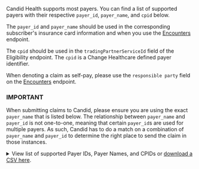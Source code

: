 Candid Health supports most payers. You can find a list of supported payers with their respective `payer_id`, `payer_name`, and `cpid` below.

The `payer_id` and `payer_name` should be used in the corresponding subscriber\'s insurance card information and when you use the [Encounters](../api-reference/encounters) endpoint.

The `cpid` should be used in the `tradingPartnerServiceId` field of the Eligibility endpoint. The `cpid` is a Change Healthcare defined payer identifier.

When denoting a claim as self-pay, please use the `responsible party` field on the [Encounters](../api-reference/encounters) endpoint.

### IMPORTANT

When submitting claims to Candid, please ensure you are using the exact `payer_name` that is listed below. The relationship between `payer_name` and `payer_id` is not one-to-one, meaning that certain `payer_id`s are used for multiple payers. As such, Candid has to do a match on a combination of `payer_name` and `payer_id` to determine the right place to send the claim in those instances.

<details>
<summary>
View list of supported Payer IDs, Payer Names, and CPIDs or <a href="/dynamic-files/payers-list.csv" target="_blank">download a CSV here</a>.
</summary>

| Payer ID                           | Payer Name                                          | CPID  |
| ---------------------------------- | --------------------------------------------------- | ----- |
| Cash Pay _(only in Encounters v1)_ | Cash Pay                                            | -     |
| 00019                              | COX HEALTH PLAN                                     | 2482  |
| 00019                              | CIGNA ENCOUNTERS                                    | 3200  |
| 0002937                            | ANTHEM OHIO MEDICAID                                | 9461  |
| 0003150                            | CARESOURCE OHIO MEDICAID                            | 9458  |
| 0004202                            | BUCKEYE OHIO MEDICAID                               | 9457  |
| 00046                              | HILL PHYSICIANS MEDICAL GROUP                       | 2846  |
| 00050                              | COLORADO BLUE SHIELD                                | 1415  |
| 00050                              | COLORADO HMO                                        | 7416  |
| 00060                              | CONNECTICUT BLUE SHIELD                             | 1420  |
| 00060                              | CONNECTICUT BLUECARE FAMILY PLAN                    | 2427  |
| 00060                              | CONNECTICUT FEDERAL EMP HLTH BENEFITS               | 3419  |
| 00060                              | CONNECTICUT MEDICARE BLUE(MEDICARE RISK)            | 3420  |
| 00073                              | MEDRISK                                             | 9182  |
| 00142                              | PARADIGM (ADVA-NET)                                 | 9190  |
| 00200                              | MASSACHUSETTS BLUE SHIELD                           | 2424  |
| 00230                              | MISSISSIPPI BLUE SHIELD                             | 2415  |
| 00241                              | MISSOURI BLUE SHIELD - ST LOUIS MO                  | 1408  |
| 00246                              | HIGHMARK BLUE CROSS BLUE SHIELD OF WESTERN NEW YORK | 1169  |
| 00265                              | NEVADA BLUE SHIELD                                  | 7496  |
| 00290                              | INDIAN HEALTH SERVICES                              | 5865  |
| 00320                              | NORTH DAKOTA WORKFORCE SAFETY                       | 7413  |
| 00334                              | INTER VALLEY HEALTH PLAN                            | 7261  |
| 00361                              | CAPITAL BLUE CROSS - FACILITY CONTRACTED PROVIDERS  | 2713  |
| 00401                              | SOUTH CAROLINA BLUE SHIELD                          | 2410  |
| 00403                              | BLUECHOICE SOUTH CAROLINA MEDICAID                  | 2121  |
| 00423                              | VIRGINIA BLUE SHIELD                                | 1413  |
| 00430                              | BLUE CROSS WA/AK PREMERA BLUE CROSS                 | 7445  |
| 00510                              | ALABAMA BLUE SHIELD                                 | 2423  |
| 00520                              | ARKANSAS BLUE SHIELD                                | 2416  |
| 00541                              | HEALTHY BLUE MISSOURI                               | 8867  |
| 00544                              | HEALTHY BLUE NEBRASKA                               | 8870  |
| 00551                              | HEALTHY BLUE DUAL ADVANTAGE LOUISIANA               | 8750  |
| 00562                              | MINNESOTA BLUE CROSS BLUE SHIELD HEALTH CARE PROGR  | 7892  |
| 00570                              | DELAWARE BLUE SHIELD - HIGHMARK                     | 7456  |
| 00580                              | BLUE SHIELD OF NATIONAL CAPITOL AREA - CAREFIRST    | 2425  |
| 00590                              | FLORIDA BLUE SHIELD                                 | 1414  |
| 00590                              | FLORIDA BLUE SHIELD HEALTH OPTIONS HMO              | 3417  |
| 00601                              | GEORGIA BLUE CHOICE                                 | 1407  |
| 00602                              | HEALTHY BLUE NORTH CAROLINA                         | 9133  |
| 00611                              | IDAHO BLUE SHIELD REGENCE                           | 7426  |
| 00621                              | ILLINOIS BLUE SHIELD                                | 1405  |
| 00630                              | INDIANA BLUE SHIELD                                 | 1412  |
| 00660                              | KENTUCKY BLUE SHIELD                                | 2421  |
| 00661                              | HEALTHY BLUE LOUISIANA                              | 7760  |
| 00680                              | MAINE BLUE SHIELD                                   | 7446  |
| 00690                              | MARYLAND BLUE SHIELD - CAREFIRST                    | 2419  |
| 00710                              | BLUE CROSS AND BLUE SHIELD OF MICHIGAN              | 1421  |
| 00710                              | MEDICARE PLUS BLUE - MEDICARE ADVANTAGE PLAN        | 2287  |
| 00710                              | BCBS COMPLETE                                       | 2426  |
| 00720                              | MINNESOTA BLUE CROSS AND BLUE SHIELD                | 1402  |
| 00720                              | MINNESOTA CC SYSTEMS                                | 1410  |
| 00720                              | MINNESOTA BLUE PLUS                                 | 1429  |
| 00760                              | NEBRASKA BLUE SHIELD                                | 1417  |
| 00770                              | NEW HAMPSHIRE BLUE SHIELD                           | 7422  |
| 00772                              | BLUE MEDICARE ADVANTAGE                             | 9162  |
| 00773                              | SPECTERA                                            | 5891  |
| 00790                              | NEW MEXICO BLUE SHIELD                              | 7403  |
| 00800                              | NEW YORK BLUE SHIELD OF NORTHEASTERN NEW YORK       | 7433  |
| 00801                              | NEW YORK BLUE SHIELD WESTERN                        | 4409  |
| 00803                              | NEW YORK EMPIRE BLUE SHIELD                         | 4437  |
| 00804                              | NEW YORK BLUE SHIELD OF ROCHESTER                   | 4408  |
| 00805                              | NEW YORK BLUE SHIELD CENTRAL REGION                 | 3449  |
| 00806                              | NEW YORK BLUE CROSS UTICA/WATERTOWN                 | 7432  |
| 00816                              | MASSACHUSETTS BEHAVIORAL HEALTH PARTNERSHIP         | 9222  |
| 00834                              | OHIO BLUE SHIELD                                    | 2418  |
| 00840                              | OKLAHOMA BLUE SHIELD                                | 1403  |
| 00851                              | OREGON BLUE SHIELD REGENCE                          | 2404  |
| 00870                              | RHODE ISLAND BLUE SHIELD                            | 7420  |
| 00890                              | TENNESSEE BLUE SHIELD                               | 2401  |
| 00890                              | TENNESSEE BLUECARE                                  | 2495  |
| 00910                              | UTAH REGENCE BLUE CROSS BLUE SHIELD                 | 2412  |
| 00910                              | UTAH BLUE SHIELD - FEP                              | 2788  |
| 00922                              | SOUTH CAROLINA BLUECHOICE HEALTH PLAN               | 7428  |
| 00930                              | RIVERSIDE UNIVERSITY HEALTH SYSTEM MEDICAL CENTER   | 7744  |
| 00932                              | WASHINGTON BLUE SHIELD REGENCE                      | 7451  |
| 00950                              | WISCONSIN BLUE SHIELD                               | 1401  |
| 00958                              | ANTHEM MAINEHEALTH                                  | 8749  |
| 00960                              | WYOMING BLUE SHIELD                                 | 7489  |
| 00973                              | TRIPLE-S SALUD                                      | 2756  |
| 01066                              | ACCLAIM REPRICING                                   | 3895  |
| 01112                              | NORTHERN CALIFORNIA MEDICARE                        | 1436  |
| 01182                              | SOUTHERN CALIFORNIA MEDICARE                        | 1444  |
| 01212                              | HAWAII MEDICARE                                     | 2467  |
| 01256                              | SPECTRUM ADMINISTRATORS                             | 3436  |
| 01260                              | MAGELLAN HEALTHCARE                                 | 1419  |
| 01312                              | NEVADA MEDICARE                                     | 1446  |
| 01757                              | AMFIRST INSURANCE                                   | 6254  |
| 01759                              | MONITOR LIFE INSURANCE COMPANY                      | 6256  |
| 02057                              | SMITH ADMINISTRATORS                                | 3467  |
| 02102                              | ALASKA MEDICARE                                     | 1455  |
| 02202                              | IDAHO MEDICARE                                      | 2465  |
| 02302                              | OREGON MEDICARE                                     | 1459  |
| 02402                              | WASHINGTON MEDICARE                                 | 1462  |
| 03036                              | BLUE BENEFIT ADMINISTRATORS OF MA                   | 3737  |
| 03102                              | ARIZONA MEDICARE                                    | 1456  |
| 03202                              | MONTANA MEDICARE                                    | 7400  |
| 03302                              | NORTH DAKOTA MEDICARE                               | 2453  |
| 03402                              | SOUTH DAKOTA MEDICARE                               | 2454  |
| 03432                              | ARIZONA PHYSICIANS IPA                              | 3432  |
| 03502                              | UTAH MEDICARE                                       | 2458  |
| 03602                              | WYOMING MEDICARE                                    | 2466  |
| 03699                              | SIEBA LTD                                           | 7173  |
| 03964                              | ELDERWOOD HEALTH                                    | 7899  |
| 04112                              | COLORADO MEDICARE                                   | 1449  |
| 04212                              | NEW MEXICO MEDICARE                                 | 1457  |
| 04218                              | PAN AMERICAN LIFE INSURANCE GROUP                   | 6861  |
| 04245                              | HARVARD COMMUNITY HEALTH PLAN                       | 7105  |
| 04273                              | HALIFAX CHARITY CLAIMS                              | 8285  |
| 04286                              | HEALTH NEW ENGLAND                                  | 6432  |
| 04312                              | OKLAHOMA MEDICARE                                   | 1458  |
| 04320                              | INNOVATED HEALTHWARE SERVICES                       | 2814  |
| 04326                              | ELEMENT CARE                                        | 6811  |
| 04412                              | TEXAS MEDICARE                                      | 1440  |
| 04423                              | UNMSCI (MOLINA HEALTHCARE OF UNM SCI)               | 5240  |
| 04567                              | UNITEDHEALTHCARE COMMUNITY PLAN (REMITTANCE ONLY)   | 6893  |
| 05003                              | PRESBYTERIAN HEALTH PLAN                            | 5242  |
| 05047                              | NEIGHBORHOOD HEALTH PLAN OF RHODE ISLAND            | 2487  |
| 05102                              | IOWA MEDICARE                                       | 1438  |
| 05178                              | ELDERSERVE HEALTH INC                               | 8779  |
| 05202                              | KANSAS MEDICARE                                     | 2463  |
| 05302                              | MISSOURI MEDICARE EASTERN                           | 1441  |
| 05302                              | MISSOURI NORTHWEST MEDICARE - KANSAS CITY, MO       | 4451  |
| 05402                              | NEBRASKA MEDICARE                                   | 1451  |
| 06102                              | ILLINOIS MEDICARE                                   | 1437  |
| 06102                              | DIVERSIFIED GROUP BROKERAGE                         | 6481  |
| 06105                              | CONNECTICARE, INC.                                  | 6440  |
| 06111                              | OXFORD HEALTH PLANS                                 | 6485  |
| 06161                              | PA PREFERRED HEALTH NETWORK - PPHN                  | 4756  |
| 06202                              | MINNESOTA MEDICARE                                  | 1435  |
| 06226                              | NOVANET                                             | 6104  |
| 06294                              | SOUTH FLORIDA MUSCULOSKELETAL CARE                  | 1137  |
| 06302                              | WISCONSIN MEDICARE                                  | 1434  |
| 06541                              | COUNTYCARE HEALTH PLAN                              | 7738  |
| 06603                              | AETNA ASA/GEHA                                      | 7187  |
| 06607                              | CARDINAL INNOVATIONS                                | 5149  |
| 06941                              | BAY BRIDGE ADMINISTRATORS LLC                       | 7798  |
| 07102                              | ARKANSAS MEDICARE                                   | 2455  |
| 07202                              | LOUISIANA MEDICARE                                  | 1460  |
| 07205                              | HEALTHPLUS OF LOUISIANA                             | 2802  |
| 07302                              | MISSISSIPPI MEDICARE                                | 2451  |
| 07689                              | GLOBAL CARE                                         | 2720  |
| 08102                              | INDIANA MEDICARE                                    | 1445  |
| 08202                              | MICHIGAN MEDICARE                                   | 1461  |
| 08354                              | NX HEALTH NETWORK                                   | 7771  |
| 09102                              | FLORIDA MEDICARE                                    | 1448  |
| 09202                              | PUERTO RICO MEDICARE                                | 2785  |
| 09302                              | VIRGIN ISLANDS MEDICARE                             | 4487  |
| 09824                              | MOLINA HEALTHCARE OF NEW MEXICO                     | 3848  |
| 09830                              | UNIVERSITY FAMILY CARE/PHYSICIAN CARE ADVANTAGE     | 2727  |
| 09908                              | MARICOPA HEALTH PLAN - MARICOPA CARE ADVANTAGE      | 2719  |
| 10002                              | SHEAKLEY UNICOMP                                    | 7109  |
| 10010                              | CAREWORKS                                           | 3274  |
| 10112                              | ALABAMA MEDICARE                                    | 2468  |
| 10145                              | FAMILY PRACTICE MEDICAL GROUP                       | 6232  |
| 10207                              | CITRUS HEALTH                                       | 4773  |
| 10212                              | GEORGIA MEDICARE                                    | 1466  |
| 10312                              | TENNESSEE MEDICARE                                  | 1453  |
| 10378                              | SANTA CLARA COUNTY IPA HMO                          | 5279  |
| 10550                              | LASSO HEALTHCARE                                    | 8153  |
| 10629                              | CHRISTUS HEALTH MEDICARE ADVANTAGE                  | 7805  |
| 10956                              | QUEST EAP                                           | 8251  |
| 11202                              | SOUTH CAROLINA MEDICARE                             | 2452  |
| 11302                              | VIRGINIA MEDICARE                                   | 1442  |
| 11303                              | MAGNACARE                                           | 1704  |
| 11315                              | FIDELIS MEDICAID ADVANTAGE PLUS                     | 3792  |
| 11328                              | TOUCHSTONE HEALTH (PRESTIGE PLAN)                   | 1723  |
| 11329                              | INTERNATIONAL BENEFITS ADMINISTRATORS               | 1165  |
| 11334                              | NEW YORK NETWORK MANAGEMENT (NYNM)                  | 2169  |
| 11345                              | GENTIVE CARE CENTRIX                                | 5266  |
| 11346                              | CARECENTRIX CIGNA                                   | 7839  |
| 11347                              | CARECENTRIX FLORIDA BLUE                            | 8770  |
| 11348                              | CARECENTRIX HORIZON                                 | 7840  |
| 11370                              | A G ADMINISTRATORS LLC                              | 8752  |
| 11402                              | WEST VIRGINIA MEDICARE                              | 1450  |
| 11502                              | NORTH CAROLINA MEDICARE                             | 1464  |
| 11695                              | ICARE, INDEPENDENT CARE HEALTH                      | 2285  |
| 11752                              | CLAIMSBRIDGE HIGH PERFORMANCE NETWORK               | 6270  |
| 11789                              | SGIC                                                | 8130  |
| 11856                              | UFCW LOCAL 1000 AND KROGER DALLAS HEALTH & WELFARE  | 9213  |
| 11889                              | INSURANCE SYSTEMS, INC.                             | 1127  |
| 12090                              | BYWATER                                             | 9171  |
| 12102                              | DELAWARE MEDICARE                                   | 2456  |
| 12113                              | CHILDRENS SPECIAL HEALTH PROGRAM                    | 1201  |
| 12115                              | VETERANS ADMINISTRATION FEE BASIS PROGRAMS          | 3887  |
| 12122                              | NEW JERSEY MANUFACTURERS (NJM) WC                   | 7757  |
| 12202                              | DISTRICT OF COLUMBIA METROPOLITAN AREA MEDICARE     | 2459  |
| 12202                              | VIRGINIA MEDICARE (ALEX, ARLGTN, FAIRFAX            | 2461  |
| 12202                              | MARYLAND MEDICARE (MONTG, PRINCE GEORGE)            | 2464  |
| 12268                              | TOTAL SENIOR CARE                                   | 8288  |
| 12302                              | MARYLAND MEDICARE                                   | 7402  |
| 12399                              | PHYSICIAN HEALTH PLAN OF NORTHERN INDIANA - PHP     | 3815  |
| 12402                              | NEW JERSEY MEDICARE                                 | 1465  |
| 12422                              | ALTRU PRIME BY MEDICA                               | 6799  |
| 12502                              | PENNSYLVANIA MEDICARE                               | 2457  |
| 128CA                              | AETNA BETTER HEALTH OF CALIFORNIA                   | 7838  |
| 128FL                              | AETNA BETTER HEALTH OF FLORIDA                      | 7265  |
| 128KS                              | AETNA BETTER HEALTH OF KANSAS                       | 8111  |
| 128KY                              | AETNA BETTER HEALTH OF KENTUCKY                     | 7410  |
| 128LA                              | AETNA BETTER HEALTH OF LOUISIANA                    | 7183  |
| 128MD                              | AETNA BETTER HEALTH OF MARYLAND                     | 7758  |
| 128MI                              | AETNA BETTER HEALTH OF MIGHIGAN                     | 7220  |
| 128VA                              | AETNA BETTER HEALTH OF VIRGINIA                     | 7737  |
| 128WV                              | AETNA BETTER HEALTH OF WEST VIRGINIA                | 1147  |
| 12956                              | EMPOWER HEALTHCARE SOLUTIONS                        | 8137  |
| 12B37                              | EXCELLUS DENTAL                                     | 8730  |
| 12K1A                              | BEACON HEALTH OPTIONS - SOUTHWEST PENNSYLVANIA      | 7657  |
| 12X42                              | BANNER HEALTH SELECT 500 PPO                        | 3845  |
| 12X56                              | BEACON HEALTH OPTIONS FKA VALUE OPTIONS             | 4926  |
| 13010                              | VAYA HEALTH                                         | 6233  |
| 13054                              | HEALTH CHOICE GENERATIONS UTAH                      | 8716  |
| 13079                              | STONES RIVER IPA CLOVER HEALTH                      | 8151  |
| 13102                              | CONNECTICUT MEDICARE                                | 1452  |
| 13123                              | MEDIGOLD PPO                                        | 7118  |
| 13141                              | PARTNERS BEHAVIORAL HEALTH                          | 6701  |
| 131595091                          | NEW YORK HOTEL FUND                                 | 7707  |
| 13162                              | 1199SEIU Family of Funds                            | 5405  |
| 13174                              | MONTEFIORE HMO                                      | 2817  |
| 13189                              | MERIDIAN HEALTH PLAN                                | 4777  |
| 13193                              | GREAT AMERICAN LIFE INS CO (MEDICARE SUPPLEMENT)    | 6437  |
| 13202                              | NEW YORK EMPIRE MEDICARE                            | 4442  |
| 13265                              | METROPOLITAN HEALTH PLUS                            | 2296  |
| 13282                              | NEW YORK MEDICARE (UPSTATE)                         | 1463  |
| 13285                              | CLOVER HEALTH                                       | 6433  |
| 13292                              | NEW YORK MEDICARE GHI                               | 7401  |
| 13315                              | INSURANCE DESIGN ADMINISTRATORS                     | 2871  |
| 13334                              | AFFINITY HEALTH PLAN                                | 2247  |
| 13337                              | BMC HEALTHNET PLAN                                  | 3818  |
| 13343                              | AMALGAMATED LIFE AKA ALICARE KOP PA LOC             | 4297  |
| 13360                              | CENTERLIGHT HEALTHCARE                              | 6820  |
| 133741352                          | VERSANT HEALTH                                      | 6195  |
| 13382                              | US FAMILY HEALTH PLAN ORTHONET                      | 6221  |
| 13383                              | ORTHONET - AETNA                                    | 2263  |
| 13407                              | ST. VINCENT CATHOLIC MEDICAL CENTER NEW YORK        | 2845  |
| 13413                              | WIN HEALTHCARE                                      | 5710  |
| 13550                              | ALICARE                                             | 5403  |
| 13551                              | EMBLEM HEALTH                                       | 2744  |
| 14043                              | NHI BILLING SERVICES                                | 9112  |
| 14112                              | MAINE MEDICARE                                      | 2472  |
| 14140                              | FARM FAMILY                                         | 5876  |
| 14142                              | NEW YORK STATE DEPT OF HEALTH UNCOMPENSATED CARE    | 5863  |
| 14163                              | EASY CHOICE HEALTH PLAN OF CA                       | 1119  |
| 14163                              | WELLCARE                                            | 1844  |
| 14163                              | CARE 1ST HEALTH PLAN OF ARIZONA                     | 2289  |
| 14165                              | MVP HEALTH CARE                                     | 1748  |
| 14179                              | CARECORE AETNA RADIOLOGY                            | 2835  |
| 141797357                          | NEW YORK MEDICAID                                   | 1422  |
| 14180                              | CARECORE OXFORD RADIOLOGY                           | 1727  |
| 14182                              | CARECORE NATIONAL                                   | 3894  |
| 14188                              | CARECORE NATIONAL WELLCARE HEALTH PLAN              | 4870  |
| 14212                              | MASSACHUSETTS MEDICARE                              | 2469  |
| 14312                              | NEW HAMPSHIRE MEDICARE                              | 2470  |
| 14316                              | COMMONWEALTH CARE ALLIANCE- MEDICARE ADVANTAGE      | 9220  |
| 14412                              | RHODE ISLAND MEDICARE                               | 7419  |
| 14512                              | VERMONT MEDICARE                                    | 2471  |
| 14829                              | CO-ORDINATED BENEFIT PLAN, LLC                      | 5290  |
| 14966                              | PARTNERS HEALTH PLAN                                | 1111  |
| 15003                              | YOURCARE                                            | 7249  |
| 15102                              | KENTUCKY MEDICARE                                   | 2462  |
| 15202                              | OHIO MEDICARE                                       | 1447  |
| 15243                              | COMPMANAGEMENT HEALTH                               | 6887  |
| 15459                              | HIGHMARK SENIOR SOLUTIONS COMPANY                   | 7131  |
| 15460                              | COMMUNITY BLUE MEDICARE PLUS PPO                    | 7130  |
| 15682                              | SENIOR NETWORK HEALTH - UTICA                       | 1266  |
| 15749                              | TDS/TOP MEDICAL GROUP                               | 9139  |
| 15750                              | STONES RIVER IPA FORTN BLUE CROSS BLUE SHIELD ONLY  | 2273  |
| 15752                              | STONES RIVER IPA - WINDSOR                          | 4469  |
| 15976                              | VIBRA HEALTH PLAN                                   | 1181  |
| 16013                              | MEDICARE DME MAC JURISDICTION A                     | 7475  |
| 16109                              | LANCASTER GENERAL HEALTH GROUP                      | 5262  |
| 16120                              | AMERICAS PPO ARAZ GROUP                             | 7424  |
| 16146                              | MOLINA HEALTHCARE OF NEW YORK                       | 3434  |
| 16307                              | CAREPARTNERS OF CONNECTICUT                         | 8170  |
| 16565                              | EMHS EMPLOYEE HEALTH PLAN                           | 7741  |
| 16600                              | CHAUTAUQUA COUNTY HEALTHCARE PLAN - MAYVILLE, NY    | 2231  |
| 16644                              | NOVA HEALTHCARE ADMINISTRATORS, INC. (GRAND ISLAND  | 5486  |
| 16755                              | HEALTH SERVICES PREFERRED (HSP) BY EMERALD HEALTH   | 8451  |
| 17013                              | MEDICARE DME MAC JURISDICTION B                     | 7476  |
| 170148                             | WILLIAMETTE VALLEY COMMUNITY HEALTH CCO             | 4798  |
| 170558746                          | TUFTS HEALTH PLAN                                   | 2438  |
| 170558746                          | TUFTS HEALTH DIRECT                                 | 5475  |
| 17516                              | NORTH SHORE LIJ (EMPLOYEE PLAN)                     | 6790  |
| 17902                              | COMMUNITY CARE ASSOCIATES                           | 5844  |
| 17929                              | HPH HOSPICE                                         | 8204  |
| 18003                              | MEDICARE DME MAC JURISDICTION C                     | 7477  |
| 18049                              | IOWA MEDICAID                                       | 1469  |
| 18151                              | INCENTICARE                                         | 9200  |
| 18247                              | REDLANDS YUCAIPA MEDICAL GROUP                      | 5892  |
| 19003                              | MEDICARE DME MAC JURISDICTION D                     | 7478  |
| 19191                              | NATIVE CARE HEALTH                                  | 6878  |
| 19416                              | COPPERPOINT INSURANCE COMPANIES                     | 9729  |
| 19450                              | HOTSTART                                            | 8159  |
| 19753                              | BENEFIT PLAN ADMINISTRATORS                         | 1217  |
| 1UNTY                              | UNITY HEALTH PLANS                                  | 2791  |
| 20029                              | AMERICAS CHOICE HEALTHPLAN                          | 4468  |
| 20050                              | INTEGRATED MEDICAL SOLUTIONS                        | 6163  |
| 20090                              | UNITED CLAIM SOLUTIONS                              | 1288  |
| 20133                              | OPTIMUM HEALTHCARE SERVICES                         | 4227  |
| 20149                              | MOLINA HEALTHCARE OF OHIO                           | 2286  |
| 20172                              | PENNSYLVANIA PACE                                   | 6228  |
| 2020E                              | 2020 EYECARE                                        | 8215  |
| 20212                              | TETHYS HEALTH VENTURES                              | 5842  |
| 20270                              | HEALTH PAYMENT SYSTEMS, INC.                        | 4768  |
| 20333                              | WORKSITE BENEFIT SERVICES                           | 3243  |
| 20356                              | HEALTH AT CERNER                                    | 2408  |
| 20377                              | PACIFICSOURCE MEDICARE                              | 6147  |
| 20416                              | PACIFICSOURCE COMMUNITY HEALTH SOLUTIONS            | 4794  |
| 20446                              | 6 DEGREES HEALTH                                    | 8721  |
| 20501                              | HEALTHCARE PARTNERS OF NEVADA                       | 6178  |
| 20510                              | PATIENT PHYSICIAN COOPERATIVES                      | 8868  |
| 20538                              | TRI-VALLEY MEDICAL GROUP                            | 7807  |
| 20554                              | MOLINA HEALTHCARE OF TEXAS                          | 4226  |
| 20572                              | MSA CAREGUARD                                       | 7876  |
| 20805                              | MARRICK MEDICAL FINANCE                             | 6434  |
| 20818                              | ESSENCE                                             | 2274  |
| 20934                              | MOLINA HEALTHCARE OF ILLINOIS                       | 6806  |
| 21062                              | CHRISTUS HEALTH NEW MEXICO                          | 7195  |
| 21614                              | PACE GREATE NEW ORLEANS (NORLN)                     | 1267  |
| 22099                              | HORIZON BLUE SHIELD OF NEW JERSEY                   | 2414  |
| 22100                              | HEALTH CHOICE INTEGRATED CARE                       | 7268  |
| 22149                              | KERN HEALTH CARE NETWORK (KERN COUNTY)              | 6815  |
| 22175                              | I E SHAFFER                                         | 3240  |
| 22240                              | SAINT BARNABAS SYSTEM HEALTH PLAN                   | 1897  |
| 22248                              | AMERIHEALTH CARITAS PENNSYLVANIA                    | 1710  |
| 22251                              | HEALTHY YORK NETWORK                                | 6883  |
| 22254                              | FALLON TOTAL CARE                                   | 3801  |
| 22264                              | VYTRA HEALTHCARE                                    | 8440  |
| 22284                              | COLONIAL MEDICAL BERMUDA                            | 5811  |
| 22285                              | ATLANTIC MEDICAL                                    | 6429  |
| 22286                              | BRITCAY MEDICAL                                     | 1218  |
| 22287                              | COLONIAL MEDICAL EASTERN CARIBBEAN                  | 8772  |
| 22312                              | QUALCARE DBA QANI ADMINISTRATORS                    | 1204  |
| 22321                              | ONE CALL MEDICAL                                    | 4254  |
| 22326                              | HORIZON NJ HEALTH                                   | 1709  |
| 22344                              | EXCEEDENT LLC                                       | 7732  |
| 22384                              | ADMINISTRATIVE CONCEPTS                             | 3228  |
| 22603                              | NEW JERSEY CARPENTERS HEALTH FUND                   | 2214  |
| 22771                              | MANAGED HEALTH NETWORK                              | 1495  |
| 22823                              | MID-AMERICAN BENEFITS (ELITE CHOICE)                | 6424  |
| 23045                              | CAPITAL BLUE CROSS - PHYSICIAN CONTRACTED PROVIDER  | 7705  |
| 23071                              | ALLIANCE BEHAVIORAL HEALTHCARE                      | 6463  |
| 23160                              | MEDICO INSURANCE COMPANY                            | 6885  |
| 23212                              | DPC CORE, INC.                                      | 8809  |
| 23223                              | LOOMIS COMPANY (THE)                                | 5444  |
| 23228                              | AETNA BETTER HEALTH OF PENNSYLVANIA                 | 5823  |
| 23243                              | BENEBAY                                             | 8810  |
| 23249                              | SENTINEL MANAGEMENT SERVICES                        | 3256  |
| 23250                              | SIGNIFICA BENEFIT SERVICES, INC.                    | 5469  |
| 23266                              | PRIMESOURCE HEALTH NETWORK PPO - HARRISBURG, PA     | 3888  |
| 23283                              | PITTSBURGH CARE PARTNERSHIP, INC.                   | 8734  |
| 23284                              | KEYSTONE FIRST                                      | 8475  |
| 23285                              | SELECT HEALTH OF SOUTH CAROLINA                     | 2890  |
| 23287                              | INTERGROUP SERVICES CORP.                           | 5485  |
| 23296                              | COMPFIRST, LLC                                      | 4884  |
| 23550                              | MIDLAND MANAGEMENT / MFC                            | 3229  |
| 236003113                          | PENNSYLVANIA MEDICAID                               | 1491  |
| 236003113                          | 1-888-OHIOCOMP                                      | 6845  |
| 23626                              | CENTRAL PENNSYLVANIA TEAMSTERS FUND                 | 7831  |
| 23641                              | GMP EMPLOYERS RETIREE TRUST                         | 4159  |
| 23708                              | C AND O EMPLOYEES HOSPITAL ASSN.                    | 2850  |
| 23861                              | EASTERN IOWA COMMUNITY HEALTHCARE                   | 7159  |
| 24077                              | SANTA CLARA FAMILY HEALTH PLAN                      | 5181  |
| 24585                              | ACTIN CARE GROUPS                                   | 7461  |
| 24735                              | WESTERN GROWERS ASSURANCE TRUST                     | 1735  |
| 24818                              | AMIDA CARE                                          | 3466  |
| 25059                              | FOREST COUNTY POTAWATOMI INSURANCE                  | 7727  |
| 25133                              | HEALTH CARE USA                                     | 1837  |
| 25145                              | BENEFIT COORDINATORS CORPORATION (PITTSBURGH, PA)   | 3864  |
| 25160                              | MCA ADMINISTRATORS                                  | 4738  |
| 25169                              | GATEWAY HEALTH PLAN - MEDICAID PENNSYLVANIA         | 8472  |
| 25172                              | DH EVANS AND ASSOCIATES                             | 6143  |
| 25175                              | UNITEDHEALTHCARE COMMUNITY PLAN OF OHIO             | 2809  |
| 25181                              | LIFE PITTSBURGH                                     | 8292  |
| 25184                              | UPMC VISION ADVANTAGE                               | 6180  |
| 251CC                              | CHILDREN'S COMMUNITY HEALTH PLAN                    | 1149  |
| 251MS                              | MEDSTAR SELECT                                      | 6250  |
| 251MS                              | MEDSTAR MEDICARE CHOICE                             | 6251  |
| 251PR                              | PREMIER HEALTH PLAN                                 | 6766  |
| 251VA                              | VIRGINIA PREMIER INDIVIDUAL PLANS                   | 7881  |
| 25404                              | SEVEN CORNERS                                       | 5144  |
| 25463                              | BIND                                                | 8139  |
| 25531                              | EMBLEMHEALTH PLAN INC HMO                           | 1784  |
| 25711                              | WELLNET HEALTH PLANS                                | 8801  |
| 25712                              | ESURANCE INSURACE COMPANY                           | 7761  |
| 25849                              | EAST BOSTON NEIGHBORHOOD PACE                       | 1260  |
| 25922                              | VIECARE LIFE ARMSTRONG                              | 9160  |
| 25923                              | VIECARE LIFE BUTLER                                 | 9161  |
| 25924                              | VIECARE LIFE BEAVER AND LIFE LAWRENCE COUNTIES      | 7706  |
| 26000618                           | NEW HAMPSHIRE MEDICAID                              | 7423  |
| 26054                              | ICARE HEALTH OPTIONS TPA                            | 5299  |
| 26097                              | ML HEALTHCARE                                       | 1186  |
| 26119                              | AMERICAN INSURANCE ADMINISTRATORS                   | 7722  |
| 26158                              | ALLCARE PEBB                                        | 7163  |
| 26176                              | MOLINA HEALTHCARE OF VIRGINIA                       | 8727  |
| 26337                              | AETNA BETTER HEALTH OF ILLINOIS                     | 6140  |
| 26375                              | AMERIGROUP                                          | 1741  |
| 26545                              | VILLAGECAREMAX                                      | 6834  |
| 26748                              | PROFFESSIONAL HEALTH CARE NETWORK (PHCN)            | 9217  |
| 27004                              | CARE WISCONSIN FIRST HEALTH PLAN                    | 5809  |
| 27005                              | MEDOVA HEALTHCARE                                   | 6746  |
| 27008                              | EMPLOYERS COALITION ON HEALTH (ECOH)                | 4277  |
| 2700U                              | LIFESTYLE HEALTH PLANS                              | 6645  |
| 27034                              | PEAK PACE SOLUTIONS                                 | 6862  |
| 27048                              | PAYER FUSION                                        | 6853  |
| 27133                              | DIGNITY HEALTH MEDICAL NETWORK - CENTRAL CALIFORNI  | 8189  |
| 27154                              | ARIZONA PRIORITY CARE PLUS                          | 6220  |
| 27215                              | KENTUCKY HEALTH ADMINISTRATORS                      | 6282  |
| 27357                              | AMERIHEALTH CARITAS LOUISIANA                       | 6156  |
| 27905                              | COMMUNITY HEALTH ALLIANCE TENNESSEE                 | 7155  |
| 28530                              | SECURE HEALTH PLANS OF GEORGIA, LLC                 | 3774  |
| 28680                              | PHCS MULTIPLAN - GROUP RESOURCES                    | 8192  |
| 28943                              | STONES RIVER IPA TP-ACO                             | 6414  |
| 29018                              | THE HEALTH PLAN OF WESTERN ILLINOIS                 | 7156  |
| 29076                              | MEDICAL MUTUAL OF OHIO - PROLINK                    | 4423  |
| 30005                              | GALVESTON COUNTY INDIGENT HEALTHCARE                | 7712  |
| 30031                              | PRO-CLAIM PLUS, INC.                                | 1193  |
| 30103                              | HEALTH POINTE OF NEW YORK                           | 8751  |
| 30166                              | THRIVENT FINANCIAL LUTHERAN BROTHERHOOD MEDICARE    | 1192  |
| 30167                              | THRIVENT FINANCIAL AID ASSOC FOR LUTHERAN MEDICARE  | 1191  |
| 30360                              | INDIVIDUAL ASSURANCE COMPANY                        | 7215  |
| 30377                              | ACTUARIAL MANAGEMENT RESOURCES                      | 9135  |
| 30506                              | IBEW LOCAL 26                                       | 9173  |
| 30891                              | SIERRA MEDICAL GROUP                                | 7138  |
| 31048                              | WESTERN SOUTHERN LIFE GROUP                         | 5415  |
| 31053                              | STATE FARM INSURANCE COMPANIES                      | 5419  |
| 31074                              | BIG LOTS ASSOCIATES BENEFIT PLAN                    | 3207  |
| 31114                              | CARESOURCE THE COMMUNITY TRANSITION PLAN            | 3826  |
| 31118                              | CENTRAL BENEFITS MUTUAL                             | 1845  |
| 31125                              | TRIBUTE HEALTH PLAN OF OKLAHOMA                     | 7854  |
| 31127                              | INTEGRA GROUP                                       | 1864  |
| 31129                              | INTEGRA GROUP - CHA                                 | 3860  |
| 31130                              | AMERICAN HEALTH ADVANTAGE OF TENNESSEE              | 9218  |
| 31135                              | AMERICAN HEALTH ADVANTAGE OF MISSISSIPPI            | 9142  |
| 31138                              | AHPO                                                | 4296  |
| 31140                              | GEORGIA HEALTH ADVANTAGE                            | 8879  |
| 31144                              | TRIHEALTH PHYSICIAN SERVICES                        | 5150  |
| 31149                              | MCGREGOR PACE                                       | 1138  |
| 31155                              | AMERICAN HEALTH ADVANTAGE OF TEXAS                  | 9117  |
| 31165                              | EYEMED VISION CARE                                  | 5817  |
| 31172                              | INNOVANTE BENEFIT ADMINISTRATOR                     | 6134  |
| 31182                              | TOTAL COMMUNITY CARE                                | 4770  |
| 3135M                              | MDWISE HEALTHY INDIANA PLAN                         | 8113  |
| 31400                              | PROVIDER PARTNERS HEALTH PLAN OF PENNSYLVANIA       | 8222  |
| 31401                              | PROVIDER PARTNERS HEALTH PLAN OF ILLINOIS           | 8412  |
| 31402                              | PROVIDER PARTNERS HEALTH PLAN OF OHIO               | 9233  |
| 31403                              | TEXAS INDEPENDENCE HEALTH PLAN, INC                 | 8471  |
| 31404                              | PROVIDER PARTNERS HEALTH PLAN OF MISSOURI           | 9126  |
| 31441                              | S&S HEALTHCARE STRATEGIES                           | 3740  |
| 31478                              | PREFERRED HEALTH PROFFESIONAL                       | 4452  |
| 31625                              | ELDERPLAN                                           | 1853  |
| 31626                              | VNA HOMECARE OPTIONS                                | 6842  |
| 31650                              | WAGNER MEINERT                                      | 6771  |
| 31828                              | LIGHTHOUSE HEALTH PLAN                              | 8171  |
| 32002                              | BLUE CROSS COMPLETE OF MICHIGAN                     | 7409  |
| 32052                              | EVERPOINT                                           | 9215  |
| 32456                              | FIRST CHOICE VIP CARE                               | 9248  |
| 32691                              | VITORI HEALTH                                       | 9420  |
| 33001                              | UNIVERSAL CARE - CALIFORNIA                         | 3836  |
| 33010                              | GREATER NEWPORT PHYSICIANS MEDICAL GROUP            | 5845  |
| 33033                              | FCE BENEFIT ADMINISTRATORS                          | 3253  |
| 33036                              | LOMA LINDA UNIVERSITY HEALTH CARE                   | 6846  |
| 33065                              | CHOC-CHILDRENS HOSPITAL OF ORANGE CO HEALTH - RADY  | 6792  |
| 33070                              | CHIROMETRICS                                        | 1133  |
| 33373                              | MOLINA HEALTHCARE OF CALIFORNIA (ENCOUNTERS ONLY)   | 7844  |
| 33628                              | MARICOPA HEALTH PLAN                                | 6717  |
| 33632                              | CONCORDIA CARE INC.                                 | 7137  |
| 33898                              | PREFERRED HEALTH CARE OF PENNSYLVANIA               | 5253  |
| 34009                              | MYNEXUS, INC.                                       | 7250  |
| 34108                              | ES BEVERIDGE AND ASSOCIATES                         | 7101  |
| 34131                              | SELF FUNDED PLANS (IL, PA, OH)                      | 6494  |
| 34136                              | JP FARLEY CORPORATION                               | 3771  |
| 34145                              | KLAIS AND COMPANY                                   | 5422  |
| 34158                              | CONTIGO HEALTH                                      | 2898  |
| 34159                              | NORTH AMERICAN BENEFITS NETWORK (CLEVELAND, OH)     | 8430  |
| 34167                              | HEALTH SERVICES PREFERRED (HSP) EMERALD HEALTH      | 6768  |
| 34171                              | FRONTPATH HEALTH COALITION                          | 2299  |
| 34186                              | CSI NETWORK SERVICES                                | 6145  |
| 34189                              | OHIO HEALTH CHOICE, PPO                             | 1860  |
| 34192                              | MUTUAL HEALTH SERVICES                              | 2290  |
| 34196                              | APEX BENEFIT SERVICES                               | 3814  |
| 34525                              | COMMUNICARE ADVANTAGE                               | 9144  |
| 345724166                          | DELAWARE MEDICAID                                   | 2726  |
| 34638                              | UNIFIED PHYSICIANS NETWORK                          | 6131  |
| 34734                              | AETNA BETTER HEALTH OF NEW YORK                     | 6832  |
| 34924                              | UCS CEMENT MASONS                                   | 8230  |
| 35092                              | MORRIS ASSOCIATES                                   | 4424  |
| 35112                              | EMPLOYEE PLANS                                      | 1834  |
| 35115                              | INTOTAL HEALTH                                      | 1103  |
| 35149                              | COOK GROUP HEALTH PLAN                              | 4460  |
| 35161                              | COMMUNITY HEALTH DIRECT                             | 1754  |
| 35162                              | MANAGED CARE SERVICES                               | 1878  |
| 35164                              | SAGAMORE HEALTH NETWORK                             | 6464  |
| 35174                              | QUALCHOICE OF ARKANSAS                              | 5428  |
| 35182                              | TRUSTMARK HEALTH (CORESOURCE AZ IL IN MD MN NC PA)  | 3791  |
| 35183                              | TRUSTMARK HEALTH BENEFITS (CORESOURCE OH)           | 3254  |
| 35186                              | DUNN AND ASSOCIATES                                 | 2293  |
| 35187                              | TRUSTMARK HEALTH BENEFITS (CORESOURCE INTERNAL)     | 4771  |
| 35193                              | COMMUNITY HEALTH ALLIANCE                           | 3820  |
| 35198                              | UNIFIED GROUP SERVICES                              | 3838  |
| 3519M                              | MDWISE HOOSIER HEALTHWISE                           | 8112  |
| 35202                              | SECURITY ADMINISTRATIVE SERVICES                    | 4412  |
| 35206                              | HEALTHCARE GROUP (THE)                              | 2825  |
| 35245                              | MARPAI HEALTH                                       | 7278  |
| 35416                              | PACE NEBRASKA                                       | 1172  |
| 35456                              | CLARION HEALTH                                      | 8287  |
| 35600                              | INDIANA DEPARTMENT OF HEALTH - CHILDRENS HEALTH     | 6181  |
| 35605                              | EVERENCE                                            | 5131  |
| 35749                              | TDS/TOP PHYSICIANS GROUP                            | 9140  |
| 36066                              | BANKERS LIFE AND CASUALTY                           | 1240  |
| 36149                              | BENEFIT ADMINISTRATIVE SYSTEMS, LLC                 | 4287  |
| 36215                              | CENTRAL STATES HEALTH & WELFARE FUNDS               | 6492  |
| 36273                              | AARP                                                | 5271  |
| 36312                              | MANAGED HEALTH CARE ASSOCIATES                      | 1230  |
| 36320                              | ADVOCATE HEALTH CENTERS                             | 3704  |
| 36331                              | PROFESSIONAL BENEFIT ADMINISTRATORS (OAK BROOK,IL)  | 2807  |
| 36334                              | MACNEAL HEALTH PROVIDERS                            | 2270  |
| 363353243                          | HFN, INC.                                           | 2717  |
| 36337                              | WEISS HEALTH PROVIDERS                              | 6204  |
| 36338                              | GROUP ADMINISTRATORS LTD.                           | 1770  |
| 36342                              | INSURANCE PROGRAM MANAGERS GROUP                    | 8409  |
| 36345                              | PHYSICIANS CARE NETWORK (ROCKFORD, IL ONLY)         | 2840  |
| 36346                              | NORTHWEST SUBURBAN IPA (ILLINOIS)                   | 3736  |
| 36347                              | NORTHERN ILLINOIS HEALTH PLAN                       | 2291  |
| 36373                              | PRAIRIE STATES ENTERPRISES, INC.                    | 3891  |
| 36389                              | RUSH PRUDENTIAL HEALTH PLANS (HMO ONLY)             | 4144  |
| 36393                              | CENTURY PHO                                         | 6237  |
| 36396                              | FAMILY MEDICAL NETWORK                              | 2479  |
| 36397                              | TRELLIS HEALTH PARTNERS                             | 7853  |
| 36400                              | OAK WEST PHYSICIAN ASSOCIATION                      | 7245  |
| 36401                              | PREFERRED NETWORK ACCESS, INC.                      | 3831  |
| 36404                              | SELF INSURED PLANS LLC                              | 5471  |
| 36411                              | SWEDISH COVENANT HOSPITAL                           | 6848  |
| 36434                              | EARLY INTERVENTION CENTRAL BILLING                  | 3477  |
| 36477                              | VILLAGE PRACTICE MANAGEMENT COMPANY                 | 9121  |
| 36479                              | COLLECTIVE HEALTH                                   | 8883  |
| 36483                              | ASPIRUS MEDICARE ADVANTAGE                          | 8840  |
| 36609                              | BOILERMAKERS NATIONAL HEALTH AND WELFARE            | 6425  |
| 36878                              | ENTRUST                                             | 5827  |
| 37-1320188                         | ILLINOIS MEDICAID                                   | 2488  |
| 37050                              | MENTAL HEALTH CONSULTANTS INC.                      | 7878  |
| 37077-NOCD                         | COLONIAL PENN LIFE INSURANCE COMPANY                | 1180  |
| 37086                              | PEKIN INSURANCE                                     | 5194  |
| 37105                              | SAGE TECHNOLOGIES                                   | 3761  |
| 37114                              | H.E.R.E.I.U. WELFARE PENSION PLAN                   | 2865  |
| 37116                              | LAKE COUNTY PHYSICIANS ASSOCIATION                  | 1851  |
| 37118                              | BENEFIT PLAN ADMINISTRATORS, INC.                   | 8482  |
| 37121                              | MASHANTUCKET PEQUOT TRIBAL NAT.                     | 2818  |
| 37135                              | CONSOCIATE GROUP                                    | 3742  |
| 37136                              | PHYSICIANS HEALTH ASSOCIATES / MIDLAND MGMT         | 3770  |
| 37137                              | HSHS MEDICAL GROUP IPA                              | 4747  |
| 37175                              | LOYOLA PHYSICIAN PARTNERS                           | 9275  |
| 37214                              | CENTRAL STATES JOINT BOARD HEALTH AND WELFARE FUND  | 9232  |
| 37216                              | EMPLOYEE BENEFIT SERVICES - FT MILL, SC             | 2836  |
| 37217                              | KEY BENEFIT ADMINISTRATORS, INC.                    | 2821  |
| 37230                              | TR PAUL INC.                                        | 3242  |
| 37233                              | MISSISSIPPI PUBLIC ENTITY EMPLOYEE BENEFIT TRUST    | 3871  |
| 37237                              | UMR LEXINGTON                                       | 1233  |
| 37242                              | PROFESSIONAL CLAIMS MANAGEMENT (CANTON, OH)         | 2899  |
| 37247                              | WESTERN MUTUAL INSURANCE                            | 3827  |
| 37257                              | EBSO, INC.                                          | 4414  |
| 37259                              | SPECIAL AGENTS MUTUAL BENEFITS ASSOCIATION (SAMBA)  | 1116  |
| 37264                              | ST. JOHNS CLAIMS ADMINISTRATION                     | 3855  |
| 37266                              | SOUTHWEST SERVICE LIFE                              | 3244  |
| 37267                              | LOMA LINDA UNIVERSITY ADVENTIST                     | 5124  |
| 37268                              | PALLIDIAN MUSCULAR SKELETAL HEALTH                  | 4877  |
| 37269                              | INTERNATIONAL UNION OF OPERATING ENGINEERS LOC 15   | 3260  |
| 37275                              | MISSOULA COUNTY MEDICAL BENEFITS PLAN               | 3446  |
| 37276                              | GROUP INSURANCE SERVICE CENTER                      | 4450  |
| 37279                              | INSURANCE ADMINISTRATORS OF AMERICA (IAA)           | 3237  |
| 37280                              | AGA                                                 | 3878  |
| 37281                              | LIBERTY UNION                                       | 5294  |
| 37282                              | SELECT BENEFIT ADMINISTRATORS OF AMERICA            | 2747  |
| 37283                              | CINCINNATI FINANCIAL CORPORTATION                   | 2722  |
| 37284                              | TRANSCHOICE KEY BENEFIT ADMINISTRATORS              | 3249  |
| 37287                              | PLANNED ADMINISTRATORS, INC.                        | 3883  |
| 37290                              | HEALTH SERVICES FOR CHILDREN WITH SPECIAL NEEDS     | 2297  |
| 37299                              | NYHART                                              | 3842  |
| 37300                              | FACS GROUP                                          | 3854  |
| 37301                              | SUMMIT AMERICA INSURANCE SERVICES, INC.             | 2253  |
| 37307                              | CONNECTICUT CARPENTERS HEALTH FUND PLAN             | 1269  |
| 37308                              | ALLIED BENEFIT SYSTEMS                              | 1759  |
| 37309                              | PROCTECTIVE LIFE INSURANCE                          | 4444  |
| 37315                              | PRISM UNIVERA                                       | 5159  |
| 37316                              | LEON MEDICAL CENTER HEALTH PLAN                     | 2282  |
| 37320                              | CREATIVE PLAN ADMINISTRATORS                        | 8774  |
| 37321                              | KEY SELECT                                          | 5880  |
| 37322                              | AMERICAN WORKER HEALTH PLAN                         | 3273  |
| 37323                              | KEY SOLUTIONS                                       | 7256  |
| 37330                              | PHYSICIANS HEALTH PLAN MID-MICHIGAN / PHP           | 2498  |
| 37331                              | RIGHTCHOICE BENEFITS ADMINISTRATORS                 | 5807  |
| 37363                              | COMPSYCH                                            | 6206  |
| 37601                              | UNIV OF IL AT CHIG, DIV OF SPECIALIZED CARE CHLDRN  | 8800  |
| 37602                              | UNITED HEALTHONE / GOLDEN RULE                      | 6483  |
| 38201                              | TOTAL HEALTHCARE, INC.                              | 3852  |
| 38219                              | AMERAPLAN                                           | 4298  |
| 38221                              | REGENCY EMPLOYEE BENEFITS                           | 6201  |
| 382242827                          | HAP/AHL/CURANET                                     | 6466  |
| 38225                              | TRUSTMARK HEALTH BENEFITS (CORESOURCE DETROIT)      | 1773  |
| 38232                              | WEYCO, INC.                                         | 8402  |
| 38238                              | NORTHERN CA SHEET METAL WORKERS HEALTH CARE PLAN    | 2219  |
| 38241                              | EMPLOYEE BENEFIT CONCEPTS (FARMINGTON HILLS, MI)    | 3705  |
| 38254                              | BENEFIT ADMINISTRATORS                              | 5404  |
| 38259                              | SMARTHEALTH                                         | 3230  |
| 38260                              | UNITED BENEFIT ADVISORS                             | 8160  |
| 38265                              | ASR PHYSICIANS CARE                                 | 4294  |
| 38308                              | CHRISTIAN BROTHERS SERVICES                         | 6202  |
| 38309                              | HEALTH NET OF ARIZONA - DOS BEFORE 10/1/18          | 2445  |
| 38310                              | JOHN MORRELL                                        | 4291  |
| 38333                              | MOLINA HEALTHCARE OF CALIFORNIA                     | 1423  |
| 38334                              | MOLINA HEALTHCARE OF MICHIGAN                       | 5443  |
| 38336                              | MOLINA HEALTHCARE OF WASHINGTON                     | 1863  |
| 38337                              | UPPER PENINSULA HEALTH PLAN                         | 3741  |
| 38338                              | MCLAREN ABW - KENT HEALTH PLAN                      | 3794  |
| 3833A                              | MCLAREN HEALTH ADVANTAGE                            | 6735  |
| 3833C                              | MCLAREN HEALTH PLAN MEDICAID                        | 6732  |
| 3833N                              | NORTHERN HEALTH PLAN                                | 6737  |
| 3833R                              | MCLAREN ADVANTAGE SNP                               | 6739  |
| 3833T                              | TENCON HEALTH PLAN                                  | 6738  |
| 38343                              | INGHAM HEALTH PLAN                                  | 7252  |
| 38416                              | SPENCER STUART (ARM LTD)                            | 7791  |
| 38692                              | AETNA BETTER HEALTH OF TEXAS                        | 2142  |
| 38828                              | HPMC - ALTA MED CLINICS (HPMC - AMC)                | 8856  |
| 39026                              | UNITED MEDICAL RESOURCES                            | 5402  |
| 39045                              | SECURITY HEALTH PLAN OF WISCONSIN                   | 5427  |
| 39081                              | BENEFIT PLAN ADMINISTRATORS CO. (EUA CLAIRE, WI)    | 2882  |
| 39113                              | DEAN HEALTH PLAN                                    | 1497  |
| 39114                              | MERCYCARE HMO                                       | 5298  |
| 39126                              | COMMUNITY CARE ORGANIZATION                         | 2232  |
| 39144                              | NETWORK HEALTH PLAN OF WISCONSIN                    | 1783  |
| 39151                              | WISCONSIN EDUCATORS ASSOCIATION (WEA)               | 4413  |
| 39156                              | PHYSICIANS PLUS INSURANCE CORPORATION               | 5478  |
| 39167                              | GROUP HEALTH COOPERATIVE SOUTH CENTRAL WISCONSIN    | 1876  |
| 39180                              | QUARTZ ASO                                          | 7264  |
| 39182                              | INSURANCE TPA.COM ADMINISTRATORS                    | 2176  |
| 391910147                          | WISCONSIN DEPARTMENT OF CORRECTIONS                 | 4774  |
| 39640                              | GREAT LAKES PACE                                    | 8144  |
| 39856                              | ANGLE HEALTH                                        | 9184  |
| 40025                              | INNOVATION HEALTH                                   | 6869  |
| 40043                              | FIRE DEPARTMENT CITY OF NEW YORK                    | 8125  |
| 40137                              | KALOS HEALTH                                        | 7720  |
| 40437                              | QUAD CITY COMMUNITY HEALTHCARE                      | 7158  |
| 40585                              | INDECS CORPORATION                                  | 3896  |
| 40753                              | INVICTA HEALTH SOLUTIONS                            | 8805  |
| 41095                              | WILSON MCSHANE                                      | 5839  |
| 41124                              | MERITAIN HEALTH                                     | 1708  |
| 41136                              | LIFE TRAC                                           | 3844  |
| 411479744                          | PREFERRED ONE                                       | 3410  |
| 41154                              | HEALTH TRADITION                                    | 2752  |
| 41161                              | OPTUM PHYSICAL HEALTH                               | 3784  |
| 411674742                          | MINNESOTA MEDICAID                                  | 1468  |
| 41178                              | AMERICAS TPA                                        | 2143  |
| 41194                              | OPTUMHEALTH CARE SOLUTIONS                          | 3824  |
| 41201                              | CLIENT FIRST INC.                                   | 7293  |
| 41202                              | TOTAL PLAN SERVICES                                 | 6199  |
| 41204                              | TCC BASIC PLUS                                      | 1203  |
| 41205                              | BENEFIT ADMINISTRATION SERVICES, LTD (BAS LTD)      | 5849  |
| 41206                              | ULTRABENEFITS INC.                                  | 6266  |
| 41212                              | FREEDOM HEALTH                                      | 2100  |
| 41222                              | CARE TO CARE                                        | 7114  |
| 412MP                              | MEDPARTNERS ADMINISTRATIVE SERVICES 412MP           | 6148  |
| 41600                              | ITASCA MEDICAL CARE                                 | 3764  |
| 4198872500                         | PARAMOUNT ADVANTAGE                                 | 3275  |
| 42011                              | AMERICAN REPUBLIC INSURANCE (MAP)                   | 2895  |
| 42049                              | COFINITY - GROUP RESOURCES                          | 8286  |
| 42137                              | SELECT BENEFIT ADMINISTRATORS (DES MOINES, IA)      | 1890  |
| 42140                              | CENTURION MANAGED CARE                              | 6700  |
| 42149                              | EMPLOYEE BENEFIT SYSTEMS                            | 5877  |
| 42150                              | BUTLER BENEFIT                                      | 3250  |
| 42172                              | RIVERLINK HEALTH                                    | RVRL  |
| 42344                              | KEYSTONE FIRST COMMUNITY HEALTHCHOICES              | 8121  |
| 42558                              | CEDAR VALLEY COMMUNITY HEALTHCARE                   | 7157  |
| 42561                              | SECURE HEALTH DOS AFTER 12/31/20                    | 9113  |
| 42636                              | VILLAGEMD OF GEORGIA                                | 7889  |
| 43036                              | VILLAGEMD OF WESTERN KENTUCKY                       | 8173  |
| 43056                              | CLAIMS DEVELOPMENT CORPORATION                      | 7191  |
| 43123                              | IMAGINE HEALTH                                      | 1231  |
| 431318969                          | MED-PAY, INC.                                       | 7480  |
| 43146                              | AMERICAN SPECIALTY HEALTH                           | 4875  |
| 43160                              | CORRECTIONAL MEDICAL SERVICES, INC.                 | 2831  |
| 43174                              | MOLINA HEALTHCARE OF WASHINGTON (ENCOUNTERS ONLY)   | 8212  |
| 431754897                          | MISSOURI MEDICAID                                   | 1471  |
| 43178                              | JOPLIN CLAIMS                                       | 3255  |
| 4317M                              | GATEWAY TO BETTER HEALTH                            | 6412  |
| 43185                              | MERCY PROVIDER NETWORK                              | 1270  |
| 43197                              | FRESENIUS HEALTH PARTNERS                           | 7462  |
| 43259                              | VALOR HEALTH PLAN                                   | 8132  |
| 43471                              | INETICO, INC.                                       | 6460  |
| 43619                              | TEAMSTERS MEDICARE TRUST FOR RETIRED EMPLOYEES (TM  | 1271  |
| 44006                              | DESERT OASIS HEALTHCARE                             | 8854  |
| 44054                              | GOVERNMENT EMPLOYEE HEALTH ASSOCIATION (GEHA)       | 6467  |
| 441MP                              | MEDPARTNERS ADMINISTRATIVE SERVICES 441MP           | 7246  |
| 44219                              | QUEST BEHAVIORAL HEALTH                             | 6207  |
| 44273                              | BENEFIT PLAN MANAGEMENT, INC.                       | 1889  |
| 44412                              | ROBERT F. KENNEDY MEDICAL PLAN                      | 8194  |
| 44423                              | ALEXIAN BROTHERS COMMUNITY SERVICES OF TENNESSEE    | 7897  |
| 44444                              | AMERICAN POSTAL WORKERS UNION                       | 6436  |
| 44602                              | IBEW LOCAL 1                                        | 8891  |
| 45048                              | INDEPENDENT LIVING SYSTEMS                          | 7289  |
| 45114                              | PACE OF SOUTHWEST MICHIGAN                          | 1150  |
| 45129                              | NEW MEXICO HEALTH CONNECTIONS                       | 6830  |
| 451NM                              | NEW MEXICO HEALTH CONNECTIONS DOS AFTER 12/31/19    | 8278  |
| 45210                              | CHRISTUS HEALTH PLAN                                | 6167  |
| 45281                              | UNIVERSITY OF MARYLAND HEALTH PARTNERS              | 6749  |
| 45282                              | UNIVERSITY OF MARYLAND HEALTH ADVANTAGE             | 7487  |
| 45289                              | FRINGE BENEFIT GROUP - AUSTIN                       | 6230  |
| 45302                              | INTEGRA MANAGED LONG TERM CARE                      | 1117  |
| 45321                              | CONSUMERS CHOICE OF SOUTH CAROLINA/HEALTHSCOPE BEN  | 6814  |
| 45341                              | MAINE COMMUNITY HEALTH OPTIONS                      | 6827  |
| 45399                              | HEALTH CHOICE UTAH                                  | 6775  |
| 45437                              | UNIVERSITY HEALTHCARE MARKETPLACE                   | 6871  |
| 45488                              | VIVIDA HEALTH PLAN DOS BEFORE 1/1/2021              | 8142  |
| 45529                              | NASCENTIA HEALTH                                    | 8780  |
| 45552                              | SATELLITE HEALTH PLAN                               | 7103  |
| 45564                              | CENTIVO                                             | 8148  |
| 45967                              | BEAVER MEDICAL GROUP                                | 6275  |
| 45979                              | MIDWEST OPERATING ENGINEERS FRINGE BENEFIT FUNDS    | 8157  |
| 4600012                            | MAPFRE                                              | 5251  |
| 46045                              | AVERA HEALTH PLANS                                  | 1786  |
| 46050                              | GENERATIONS HEALTH                                  | 5826  |
| 46156                              | ASPIRE HEALTH PLAN                                  | 1163  |
| 46161                              | MONTEFIORE HMO                                      | 6850  |
| 46166                              | ROYAL HEALTH EXTENDED CARE MLTC                     | 6821  |
| 46187                              | SEASIDE HEALTH PLAN                                 | 7297  |
| 46221                              | HEALTH CHOICE INSURANCE                             | 6787  |
| 46299                              | MOLINA HEALTHCARE OF SOUTH CAROLINA                 | 6794  |
| 46311                              | PRESENCE ERC                                        | 8888  |
| 46320                              | AETNA BETTER HEALTH OF NEW JERSEY                   | 7190  |
| 46407                              | UNIVERSITY HEALTH CARE ADVANTAGE                    | 7217  |
| 46430                              | CRYSTAL RUN HEALTH PLANS                            | 7777  |
| 46478                              | CONTINUUM HEALTH SOLUTIONS, LLC                     | 7113  |
| 46594                              | AFFINITY MEDICAL GROUP                              | 5217  |
| 46891                              | UCS BENEFIT PLAN ADMINISTRATORS OF EAU CLAIRE       | 8188  |
| 47009                              | AMERITAS LIFE INSURANCE COMPANY                     | 9402  |
| 47027                              | PHYSICIANS MUTUAL INSURANCE COMPANY                 | 3889  |
| 47076                              | REGIONAL CARE, INC.                                 | 3266  |
| 47080                              | MIDLANDS BENEFITS ADMINISTRATORS                    | 1742  |
| 47083                              | GMS INC.                                            | 5853  |
| 47163                              | KANSAS BLUE SHIELD - TOPEKA                         | 2422  |
| 47171                              | MISSOURI BLUE SHIELD OF KANSAS CITY                 | 4419  |
| 47181                              | HIGHMARK BCBS DELAWARE HEALTH OPTIONS               | 7148  |
| 47198                              | ANTHEM BLUE CROSS                                   | 4417  |
| 47262                              | IU HEALTH TRANSPLANT                                | 8149  |
| 47394                              | COASTAL CARE SERVICES INC.                          | 7841  |
| 47738                              | HAMASPIK CHOICE                                     | 7288  |
| 48008                              | PHYSMETRICS                                         | 8857  |
| 48026                              | NORTHSHORE PHYSICIAN ASSOCIATES                     | 6187  |
| 48100                              | PROVIDRS CARE NETWORK                               | 6133  |
| 481124839                          | KANSAS MEDICAID                                     | 1485  |
| 48116                              | FLORIDA HOSPITAL WATERMAN                           | 5472  |
| 48117                              | TRUSTMARK HEALTH BENEFITS (CORESOURCE KC)           | 5492  |
| 48123                              | VALIR PACE                                          | 1131  |
| 48143                              | GROUP AND PENSION ADMINISTRATORS                    | 3757  |
| 48145                              | COMMUNITY HEALTH CHOICE                             | 3773  |
| 48330                              | HAWAII MANAGEMENT ALLIANCE                          | 2280  |
| 48603                              | INTERNATIONAL BROTHERHOOD OF BOILERMAKERS EMP HLTH  | 5808  |
| 48611                              | BENEFIT MANAGEMENT OF KANSAS                        | 6118  |
| 48888                              | EMPLOYER DIRECT HEALTHCARE                          | 1198  |
| 49718                              | COLORADO HEALTHOP                                   | 6816  |
| 4YC01                              | 4 YOUR CHOICE                                       | 8469  |
| 50023                              | AETNA BETTER HEALTH OF OHIO                         | 6876  |
| 50114                              | SANA BENEFITS                                       | 8161  |
| 50383                              | US IMAGING NETWORK                                  | 6444  |
| 50653                              | OCCUPATIONAL EYEWEAR NETWORK, INC.                  | 7257  |
| 50664                              | RIVERSIDE SAN BERNARDINO COUNTY INDIAN HEALTH INC   | 9120  |
| 50701                              | VGM HOMELINK                                        | 6767  |
| 50749                              | ALLIANZ GLOBAL ASSISTANCE                           | 5180  |
| 51020                              | INTEGRA ADMINISTRATIVE GROUP                        | 6754  |
| 51028                              | 21ST CENTURY INSURANCE AND FINANCIAL SERVICES       | 2170  |
| 51037                              | BROKERAGE CONCEPTS                                  | 1830  |
| 51062                              | MOLINA HEALTHCARE OF FLORIDA                        | 4879  |
| 52103                              | NATIONAL TELECOMMUNICATIONS COOPERATIVE ASSOC.      | 2407  |
| 52104                              | NTCA STAFF                                          | 5258  |
| 52106                              | CHRISTUS HEALTH PLAN TEXAS HIX                      | 7716  |
| 52123                              | JOHNS HOPKINS USFHP                                 | 4750  |
| 52133                              | UNITEDHEALTHCARE DENTAL BENEFIT PROVIDERS           | 9194  |
| 52180                              | UMWA HEALTH AND RETIREMENT FUNDS                    | 1758  |
| 52189                              | JOHNS HOPKINS HEALTHCARE                            | 5432  |
| 52192                              | CIGNA HEALTHSPRING MARYLAND/PENNSYLNAVIA            | 3839  |
| 52192                              | CIGNA HEALTHSPRING STAR+PLUS                        | 4742  |
| 52193                              | ALLEGEANT                                           | 5121  |
| 52214                              | SELMAN AND COMPANY                                  | 8164  |
| 52429                              | HEALTH SCOPE BENEFITS (AKA EHC)                     | 6162  |
| 524298                             | BENEFIT PLAN ADMINISTRATORS OF WISCONSIN, INC.      | 8184  |
| 52461                              | MARCH VISION CARE                                   | 5246  |
| 52511                              | LAKES AREA COMMUNITY HEALTH PLAN                    | 7161  |
| 52563                              | MERIDIAN HEALTH PLAN OF MICHIGAN                    | 2262  |
| 526002033MCP                       | MARYLAND MEDICAID                                   | 1488  |
| 52629                              | UCARE OF MINNESOTA                                  | 4496  |
| 53011                              | NATIONAL ASSOCIATION OF LETTER CARRIERS             | 7224  |
| 53085                              | ANCHOR BENEFIT CONSULTING                           | 4269  |
| 53120                              | LOUISIANA BLUE SHIELD                               | 2758  |
| 53226                              | PENN BEHAVIORAL HEALTH                              | 1112  |
| 53476                              | PREFERRED BENEFITS ADMINISTRATION                   | 3198  |
| 53483                              | PAINTERS UNION INSURANCE FUND                       | 8279  |
| 53534                              | PACE SOUTHWEST IOWA                                 | 1170  |
| 53589                              | ARIZONA BLUE SHIELD                                 | 4426  |
| 53684                              | UNIVERSAL HEALTHSHARE                               | 9148  |
| 54138                              | VHN                                                 | 6186  |
| 54154                              | OPTIMA HEALTH PLANS                                 | 7499  |
| 5415M                              | SENTARA MENTAL HEALTH                               | 1285  |
| 54398                              | ALLINA HEALTH AND AETNA INSURANCE COMPANY           | 7780  |
| 54704                              | PENNSYLVANIA INDEPENDENCE BLUE CROSS                | 2781  |
| 54750                              | HURON VALLEY PACE                                   | 7463  |
| 54763                              | AMERIHEALTH ADMINISTRATORS, INC.                    | 2893  |
| 54771                              | PENNSYLVANIA BLUE SHIELD                            | 2413  |
| 54771V                             | PENNSYLVANIA BLUE SHIELD CLARITY VISION             | 2718  |
| 54823                              | SEQUOIA HEALTH IPA                                  | 7882  |
| 54828                              | HIGHMARK BLUE CROSS BLUE SHIELD WEST VIRGINIA       | 7474  |
| 55204                              | HEALTHNOW NEW YORK BLUE SHIELD                      | 7485  |
| 55213                              | HEALTH 2 BUSINESS (H2B)                             | 9188  |
| 55247                              | EMBLEM HEALTH/HEALTH INSURANCE PLAN OF GREATER NY   | 1896  |
| 55349                              | AMERICAS 1ST CHOICE OF SOUTH CAROLINA, INC.         | 7244  |
| 55413                              | UCARE SELECT                                        | 7867  |
| 55489                              | PATIENT ADVOCATES                                   | 3247  |
| 55544                              | CONVERSION PLAN - APWU                              | 7851  |
| 55768                              | PIEDMONT COMMUNITY HEALTH PLAN                      | 9199  |
| 55891                              | NORTH DAKOTA BLUE SHIELD                            | 2411  |
| 55892                              | NEXTBLUE OF NORTH DAKOTA                            | 8864  |
| 55962                              | CORECIVIC                                           | 9107  |
| 56000522                           | RHODE ISLAND MEDICAID                               | 7421  |
| 56001                              | UCS (THE CITY OF EAST CHICAGO)                      | 1132  |
| 56071                              | AMERICAN FAMILY ADMINISTERED BY AMERICAN REPUBLIC   | 5883  |
| 56089                              | EAST CAROLINA BEHAVIORAL HEALTH                     | 6284  |
| 560894904                          | NORTH CAROLINA BLUE SHIELD                          | 1411  |
| 560894904                          | BLUE MEDICARE PPO/HMO OF NORTH CAROLINA             | 7472  |
| 560894904                          | BLUE MEDICARE PPO/HMP OF NORTH CAROLINA             | 7814  |
| 56116                              | CORPORATE BENEFITS SERVICES                         | 3832  |
| 56139                              | MAESTRO HEALTH                                      | 3226  |
| 56144                              | PRIMARY PHYSICIAN CARE, INC.                        | 1757  |
| 56155                              | INTERACTIVE MEDICAL SYSTEMS TRIALCARD               | 7821  |
| 56162                              | MEDCOST, INC.                                       | 6474  |
| 56190                              | ENVOLVE BENEFIT OPTIONS                             | 1795  |
| 56195                              | CAROLINA SUMMIT HEALTHCARE, INC.                    | 5466  |
| 56196                              | FIRSTCAROLINACARE                                   | 1804  |
| 56205                              | MEDCOST BENEFIT SERVICES (MBS)                      | 1880  |
| 56213                              | CRESCENT HEALTH SOLUTIONS                           | 6289  |
| 56215                              | CAROLINA BEHAVORIAL HEALTH ALLIANCE - CBHA          | 5195  |
| 56724                              | PROFESSIONAL BENEFIT SERVICES, INC.                 | 8762  |
| 56731                              | HEALTHCARE RESOURCES NORTHWEST                      | 2174  |
| 56756                              | LOWER KUSKOKWIM SCHOOL DISTRICT                     | 7145  |
| 57034                              | THE OAKS PACE                                       | 9224  |
| 57080                              | CWI BENEFITS, INC.                                  | 1725  |
| 57115                              | CARE1ST HEALTH PLAN OF CALIFORNIA                   | 6114  |
| 57117                              | QVI RISK SOLUTIONS                                  | 1769  |
| 57492                              | STONES RIVER IPA - AMERIVANTAGE                     | 6216  |
| 57549                              | STONES RIVER REGIONAL IPA HUMAN CLAIMS              | 6866  |
| 57604                              | AETNA AFFORDABLE CHOICES (SM) - SRC                 | 8737  |
| 57610                              | KUSPUK SCHOOL DISTRICT                              | 7162  |
| 57721                              | CAREATC                                             | 1200  |
| 58102                              | SELF INSURED BENEFITS ADMINISTRATORS (CLEARWATER,   | 3828  |
| 58169                              | NORTHEAST GEORGIA HEALTH SERVICES                   | 7708  |
| 58174                              | PARAGON BENEFITS, INC                               | 9168  |
| 58182                              | NAPHCARE                                            | 6208  |
| 58200                              | INTEGRITY BENEFIT GROUP, INC. (THE)                 | 3712  |
| 58202                              | MEDADMIN SOLUTIONS (ADS)                            | 1707  |
| 58204                              | GI INNOVATIVE MANAGEMENT                            | 1892  |
| 58213                              | HEALTHWAYS WHOLEHEALTH NETWORKS                     | 4740  |
| 58231                              | CORE ADMINISTRATIVE SERVICES                        | 3856  |
| 58234                              | ALLIANT HEALTH PLANS OF GEORGIA                     | 3793  |
| 58375                              | P3 HEALTH PARTNERS ARIZONA                          | 8156  |
| 58379                              | P3 HEALTH PARTNERS NEVADA                           | 8155  |
| 59064                              | COMMUNITY CARE PLAN (COMMERCIAL)                    | 2160  |
| 59065                              | COMMUNITY CARE PLAN (MEDICAID)                      | 6865  |
| 59087                              | HEALTHHELP NETWORKS, INC. (HHNI)                    | 6476  |
| 59140                              | CULINARY HEALTH & WELFARE FUND (LAS VEGAS, NV)      | 8431  |
| 59141                              | ZENITH AMERICAN SOLUTIONS                           | 4295  |
| 59143                              | HARRINGTON HEALTH                                   | 6172  |
| 59144                              | UNITE HERE LAS VEGAS                                | 8817  |
| 59204                              | FRINGE BENEFITS COORDINATORS                        | 5247  |
| 59227                              | MEGA LIFE AND HEALTH INSURANCE COMPANY - OKC        | 3209  |
| 59230                              | HERITAGE CONSULTANTS                                | 2874  |
| 59231                              | MEDCOM                                              | 3271  |
| 59266                              | VOLUSIA HEALTH NETWORK                              | 3239  |
| 59274                              | AVMED, INC.                                         | 3802  |
| 59279                              | BAYCARE LIFE MANAGEMENT                             | 1166  |
| 59298                              | ASCENSION BENEFITS (JACKSONVILLE, FL)               | 1716  |
| 59299                              | EMI-KP AMBULANCE                                    | 8852  |
| 59313                              | EVOLUTIONS HEALTHCARE SYSTEMS, INC.                 | 4438  |
| 59314                              | ADVANZEON SOLUTIONS                                 | 8756  |
| 59322                              | FLORIDA HEALTH CARE PLAN                            | 2150  |
| 59324                              | PODIATRY NETWORK OF FLORIDA                         | 5833  |
| 59331                              | ASCENSION BENEFITS (STUART, FL)                     | 2844  |
| 59354                              | TODAYS OPTIONS                                      | 3211  |
| 59355                              | MEDI-SHARE                                          | 7154  |
| 59374                              | ADVANTICA BENEFITS                                  | 6138  |
| 60054                              | AETNA                                               | 6400  |
| 60061                              | PENNSYLVANIA INDEPENDENCE AMERIHEALTH NJ PPO        | 4716  |
| 60065                              | COOK MEDICAL GROUP                                  | 8773  |
| 60221                              | EMPLOYEE BENEFIT SERVICES, INC. (EBSI)              | 8115  |
| 60230                              | MASON INDUSTRY TRUST ADMINISTRATION, INC.           | 7711  |
| 60280                              | INTERFACE EAP IEAP                                  | 4441  |
| 60495                              | COMMUNITY HEALTH CHOICE TEXAS - HIM                 | 6791  |
| 60509                              | ELMCO                                               | 1498  |
| 60550                              | GATEWAY HEALTH PLAN - MEDICARE ASSURED PENNSYLVANI  | 2298  |
| 60624                              | SUTTER AND AETNA INSURANCE COMPANY                  | 7781  |
| 60646                              | YALE UNIVERSITY HEALTH PLAN                         | 9166  |
| 60801                              | AMERICAN PUBLIC LIFE (APL)                          | 8177  |
| 60818                              | FENIX MEDICAL GROUP                                 | 7885  |
| 60995                              | FAMILY CARE MILWAUKEE, WISCONSIN                    | 6110  |
| 610442                             | CALIFORNIA MEDI-CAL                                 | 1473  |
| 610515                             | NEW JERSEY MEDICAID                                 | 1483  |
| 61101                              | HUMANA                                              | 2449  |
| 61102                              | HUMANA ENCOUNTERS                                   | 3890  |
| 61103                              | HUMANA OHIO MEDICAID                                | 9463  |
| 61108                              | AUTHOR BY HUMANA                                    | 8895  |
| 61115                              | HUMANA LONG TERM CARE                               | 1104  |
| 61146                              | MIDWEST GROUP BENEFITS                              | 1796  |
| 61184                              | SUPERIOR SELECT HEALTH PLAN                         | 7893  |
| 61185                              | KALOS GOLD HEALTH PLAN                              | 8190  |
| 61274678                           | CONNECTICUT MEDICAID                                | 4476  |
| 61325                              | PASSPORT HEALTH PLAN DOS BEFORE 1/1/2021            | 1281  |
| 61325                              | PASSPORT HEALTH PLAN BY MOLINA HEALTHCARE           | 8863  |
| 61425                              | TRUSTMARK SMALL BUSINESS BENEFITS                   | 6401  |
| 61453                              | KEMPER BENEFITS                                     | 7216  |
| 61604                              | PRIME HEALTH COMPLETE                               | 2786  |
| 617591011C21P                      | TEXAS MEDICAID                                      | 1470  |
| 617591011CMSP                      | TEXAS MEDICAID LTC                                  | 8202  |
| 61799                              | MOLINA HEALTHCARE OF IDAHO                          | 7842  |
| 62030                              | AMERICAN GENERAL LIFE AND ACCIDENT                  | 3862  |
| 62061                              | FISERV HEALTH (KANSAS AND TENNESSEE)                | 1806  |
| 62111                              | HEALTH COST SOLUTIONS                               | 3805  |
| 62118                              | AETNA SSI                                           | 6870  |
| 62157                              | HEALTH PARTNERS - JACKSON, TN                       | 5458  |
| 62160                              | MEDSOLUTIONS, INC.                                  | 1825  |
| 62170                              | UNIFIED HEALTH SERVICES                             | 5420  |
| 62176                              | ARKANSAS MANAGED CARE ORGANIZATION                  | 2141  |
| 62177                              | MEDICAL REIMBURSEMENT ASSOCIATES                    | 5293  |
| 62179                              | HEALTH CHOICE ARIZONA                               | 3232  |
| 62180                              | HEALTH CHOICE PATHWAY                               | 4878  |
| 62308                              | CIGNA                                               | 6405  |
| 62308                              | CIGNA SELECT (FORMERLY GREAT WEST HEALTHCARE)       | 6408  |
| 62324                              | FREEDOM LIFE INSURANCE COMPANY                      | 2134  |
| 62480                              | KEMBERTON HEALTHCARE SERVICES                       | 8717  |
| 62777                              | TRILOGY HEALTH NETWORK (TRLHN/EB)                   | 5835  |
| 63100                              | BEHAVIORAL HEALTH SYSTEMS                           | 6106  |
| 63103                              | AMERICAN BEHAVIOR                                   | 5244  |
| 63114                              | VIVA HEALTH CARE AND VIVA MEDICARE                  | 4472  |
| 63240                              | ALTERNATIVE RISK MANAGEMENT (ARM, LTD)              | 1128  |
| 63740                              | EYEQUEST                                            | 6776  |
| 63985                              | UCS CAM ADMINISTRATIVE SERVICES, INC                | 8284  |
| 64068                              | MHP SYSTEMS                                         | 5474  |
| 64069                              | FOX EVERETT, INC.                                   | 5433  |
| 64071                              | ACCLAIM                                             | 5430  |
| 64084                              | MISSISSIPPI PHYSICIANS CARE NETWORK                 | 2179  |
| 64088                              | MISSISSIPPI SELECT HEALTHCARE                       | 3785  |
| 64157                              | NORTH AMERICAN ADMINISTRATORS                       | 1761  |
| 64158                              | MERITAIN HEALTH / AGENCY SERVICES                   | 5260  |
| 64246                              | GUARDIAN                                            | 6409  |
| 64270                              | CORPORATE PLAN MANAGEMENT                           | 1156  |
| 64300                              | TRIPLEFIN LLC                                       | 7115  |
| 64556                              | IMA, INC.                                           | 8191  |
| 64884                              | AITHER HEALTH PLAN                                  | 9136  |
| 65018                              | PHYSICIANS CORPORATION OF AMERICA (FLORIDA ONLY)    | 5147  |
| 65026                              | BAPTIST HEALTH SOUTH FLORIDA                        | 6260  |
| 65054                              | PREMIER EYE CARE                                    | 6130  |
| 65062                              | CARE ACCESS PSN                                     | 5229  |
| 65063                              | FLORIDA NETPASS                                     | 2140  |
| 65074                              | OLYMPUS MANAGED HEALTH CARE                         | 6812  |
| 65085                              | NORTH AMERICAN ADMINISTRATORS, LP (NAA) (NASHVILLE  | 3812  |
| 65088                              | PREFERRED CARE PARTNERS                             | 2240  |
| 65093                              | ADVOCATE CHRIST HOSPITAL PARTNERS                   | 2801  |
| 65101                              | HAA PREFERRED PARTNERS                              | 5206  |
| 65113                              | METCARE HEALTH PLANS                                | 4282  |
| 65241                              | PLANSTIN                                            | 9155  |
| 65331                              | LIBERTY NATIONAL LIFE INSURANCE COMPANY             | 9488  |
| 65391                              | PERFORMCARE FKA CPHNP - BEHAVIORAL HEALTH MANAGED   | 6183  |
| 65418                              | FIRSTNATION HEALTH                                  | 7759  |
| 65432                              | BEACON OF LIFE                                      | 8234  |
| 65449                              | HEALTH SPECIAL RISK                                 | 6770  |
| 65456                              | DENVER HEALTH MEDICAL PLAN, INC                     | 8269  |
| 65465                              | MORECARE                                            | 8290  |
| 65482                              | PREMIER PHYSICIAN ALLIANCE                          | 8842  |
| 65871                              | KOAN RISK MANAGEMENT                                | 9228  |
| 66001                              | BLUE CROSS BLUE SHIELD OF TEXAS MEDICAID            | 7299  |
| 66003                              | HOPKINS HEALTH ADVANTAGE                            | 7715  |
| 66005                              | BLUE CROSS COMMUNITY HEALTH PLANS                   | 7165  |
| 66006                              | BLUE CROSS MEDICARE ADVANTAGE PPO/HMO               | 1167  |
| 66008                              | PASSPORT ADVANTAGE                                  | 7829  |
| 66010                              | CARE N CARE INSURANCE CO                            | 8146  |
| 660194027                          | ASSOCIATION DE MAESTROS PUERTO RICO                 | 6773  |
| 660202379                          | PLAN DE BIENESTAR UTM-PRSSA                         | 8736  |
| 660396197P                         | MEDICAL CARD SYSTEMS (MCS) REFORMA                  | 6712  |
| 660537624                          | FIRST MEDICAL HEALTH PLAN INC. (IMC)                | 7221  |
| 66055                              | NETCARE LIFE AND HEALTH INSURANCE                   | 7277  |
| 660567825                          | APS HEALTHCARE OF PUERTO RICO                       | 6857  |
| 660588600                          | MMM HEALTHCARE                                      | 5819  |
| 660592131                          | PREFERRED MEDICARE CHOICE                           | 6713  |
| 660592131GHP                       | PREFERRED MEDICARE CHOICE (REFORM)                  | 7232  |
| 660636242                          | PLAN DE SALUD HOSPITAL MENONITA                     | 7127  |
| 660636242PSG                       | PLAN DE SALUD HOSPITAL MENONITA VITAL               | 8448  |
| 660650587                          | AMERICAN HEALTH MEDICARE                            | 6856  |
| 660653763                          | MMM HEALTHCARE (REFORM)                             | 7230  |
| 66066                              | NOMI HEALTH                                         | 8885  |
| 660778289                          | CONSTELLATION HEALTH SERVICES                       | 7170  |
| 66127                              | LAKESIDE COMPREHENSIVE HEALTHCARE                   | 9216  |
| 66456                              | RESOURCEONE ADMINISTRATORS                          | 3257  |
| 66698                              | CENTRACARE                                          | 8715  |
| 66701                              | GROUP MARKETING SERVICES                            | 8253  |
| 66727                              | MIDWEST PHYSICIANS ADMINISTRATIVE SERVICES (MPAS)   | 7710  |
| 66727                              | BONCURA HEALTH SOLUTIONS                            | 8802  |
| 66901                              | BANNER UNIVERSITY FAMILY CARE (UNIVER OF AZ HLTH)   | 1290  |
| 66917                              | PARKLAND COMMUNITY HEALTH PLAN                      | 1763  |
| 67011                              | STATIONARY ENGINEERS LOCAL 670                      | 9124  |
| 67668                              | BAPTIST HOSPITAL SOUTH FLORIDA INTERNATIONAL        | 7721  |
| 67788                              | NAHGA CLAIM SERVICES                                | 1223  |
| 67895                              | BANNER HEALTH AND AETNA HEALTH INSURANCE COMPANY    | 7752  |
| 68011                              | CAPITOL ADMINISTRATORS                              | 2810  |
| 68013                              | JOHN MUIR TRAUMA PHYSICIANS                         | 4271  |
| 68024                              | AETNA BETTER HEALTH OF ILLINOIS                     | 8861  |
| 68035                              | HEALTH PLAN OF SAN JOAQUIN                          | 3469  |
| 68037                              | MEDCORE OMNI IPA                                    | 8726  |
| 68039                              | WESTERN HEALTH ADVANTAGE                            | 6267  |
| 68063                              | CELTIC INSURANCE                                    | 5219  |
| 68068                              | CENPATICO BEHAVIORAL HEALTH - OHIO                  | 2175  |
| 68068                              | CENPATICO BEHAVIORAL HEALTH - FLORIDA               | 2190  |
| 68068                              | GROUP PRACTICE AFFILIATES                           | 3220  |
| 68068                              | CENPATICO BEHAVIORAL HEALTH - INDIANA               | 3236  |
| 68068                              | CENPATICO BEHAVIORAL HEALTH - GEORGIA               | 4239  |
| 68068                              | CENPATICO BEHAVIORAL HEALTH - TEXAS                 | 4746  |
| 68068                              | CENPATICO BEHAVIORAL HEALTH - KANSAS                | 5207  |
| 68068                              | CENPATICO BEHAVIORAL HEALTH - AZ DOS BEFORE 10/18   | 6136  |
| 68068                              | CENPATICO BEHAVIORAL HEALTH - SOUTH CAROLINA        | 6205  |
| 68068                              | CENPATICO BEHAVIORAL HEALTH - ILLINOIS              | 6212  |
| 68068                              | CENPATICO BEHAVIORAL HEALTH - MISSOURI              | 6215  |
| 68068                              | CENPATICO BEHAVIORAL HEALTH - NEW HAMPSHIRE         | 6263  |
| 68068                              | CENPATICO BEHAVIORAL HEALTH - MISSISSIPPI           | 6268  |
| 68069                              | NEBRASKA TOTAL CARE                                 | 1164  |
| 68069                              | SILVER SUMMIT HEALTH PLAN                           | 1263  |
| 68069                              | AMBETTER OF NORTH CAROLINA                          | 1299  |
| 68069                              | SUNSHINE HEALTH                                     | 2111  |
| 68069                              | PEACH STATE HEALTH PLAN                             | 2417  |
| 68069                              | SUPERIOR MEDICARE ADVANTAGE PLAN                    | 2701  |
| 68069                              | MHS HEALTH WISCONSIN                                | 2702  |
| 68069                              | MANAGED HEALTH SERVICES - INDIANA                   | 2703  |
| 68069                              | MARYLAND PHYSICIANS CARE DOS PRIOR TO 1/1/2021      | 3822  |
| 68069                              | TOTAL CAROLINA CARE                                 | 4272  |
| 68069                              | BRIDGEWAY ARIZONA                                   | 4288  |
| 68069                              | BUCKEYE COMMUNITY HEALTH - OHIO                     | 4717  |
| 68069                              | MICHIGAN COMPLETE HEALTH                            | 4748  |
| 68069                              | ADVANTAGE BY BUCKEYE                                | 4793  |
| 68069                              | MAGNOLIA HEALTH PLAN - MISSISSIPPI                  | 5286  |
| 68069                              | ILLINICARE HEALTH PLAN                              | 6120  |
| 68069                              | LOUISIANA HEALTH CONNECTIONS                        | 6157  |
| 68069                              | HOMESTATE HEALTH PLAN                               | 6196  |
| 68069                              | COORDINATED CARE                                    | 6197  |
| 68069                              | SUNFLOWER STATE                                     | 6249  |
| 68069                              | GRANITE STATE HEALTH PLAN                           | 6262  |
| 68069                              | CALIFORNIA HEALTH AND WELLNESS                      | 6748  |
| 68069                              | AMBETTER OF ARKANSAS                                | 6753  |
| 68069                              | AMBETTER FROM SUNSHINE HEALTH                       | 6755  |
| 68069                              | AMBETTER FROM PEACH STATE HEALTH PLAN               | 6756  |
| 68069                              | AMBETTER FROM MANAGED HEALTH SERVICES               | 6757  |
| 68069                              | AMBETTER FROM MAGNOLIA HEALTH                       | 6759  |
| 68069                              | AMBETTER FROM BUCKEYE COMMUNITY HEALTH PLAN         | 6761  |
| 68069                              | AMBETTER FROM SUPERIOR HEALTH                       | 6762  |
| 68069                              | AMBETTER ILLINICARE HEALTH                          | 7286  |
| 68069                              | AMBETTER NEW HAMPSHIRE HEALTHY FAMILIES             | 7287  |
| 68069                              | TRILLIUM COMMUNITY HEALTH PLAN                      | 7295  |
| 68069                              | PA HEALTH AND WELLNESS                              | 7740  |
| 68069                              | HEALTH NET                                          | 7751  |
| 68069                              | ALLWELL FROM HEALTH NET                             | 7766  |
| 68069                              | ALLWELL FROM ARKANSAS HEALTH AND WELLNESS           | 7767  |
| 68069                              | ALLWELL FROM SUNSHINE HEALTH                        | 7768  |
| 68069                              | ALLWELL FROM PEACH STATE HEALTH PLAN                | 7769  |
| 68069                              | ALLWELL FROM MANAGED HEALTH SERVICES                | 7770  |
| 68069                              | ALLWELL FROM SUNFLOWER HEALTH PLAN                  | 7772  |
| 68069                              | ALLWELL FROM LOUISIANA HEALTHCARE CONNECTIONS       | 7773  |
| 68069                              | ALLWELL FROM MAGNOLIA HEALTH                        | 7774  |
| 68069                              | ALLWELL FROM HOME STATE HEALTH                      | 7775  |
| 68069                              | ALLWELL FROM BUCKEYE HEALTH PLAN                    | 7776  |
| 68069                              | ALLWELL FROM PA HEALTH AND WELLNESS                 | 7783  |
| 68069                              | ALLWELL FROM ABSOLUTE TOTAL CARE                    | 7784  |
| 68069                              | ALLWELL FROM SUPERIOR HEALTHPLAN                    | 7785  |
| 68069                              | ALLWELL FROM MANAGED HEALTH SERVICES HEALTH WI      | 7786  |
| 68069                              | AMBETTER FROM HEALTH NET                            | 7808  |
| 68069                              | AMBETTER FROM HOMESTATE HEALTH                      | 7809  |
| 68069                              | ARIZONA COMPLETE HEALTH                             | 7874  |
| 68069                              | ALLWELL FROM WESTERN SKY COMMUNITY CARE             | 8102  |
| 68069                              | WESTERN SKY COMMUNITY CARE                          | 8103  |
| 68069                              | AMBETTER FROM SUNFLOWER HEALTH PLAN                 | 8106  |
| 68069                              | ARKANSAS TOTAL CARE                                 | 8136  |
| 68069                              | IOWA TOTAL CARE                                     | 8162  |
| 68069                              | ASCENSION COMPLETE                                  | 8299  |
| 68069                              | AMBETTER OF TENNESSEE                               | 8741  |
| 68069                              | YOUTHCARE HEALTHCHOICE ILLINOIS                     | 8766  |
| 68069                              | AMBETTER FROM PENNSYLVANIA HEALTH AND WELLNESS      | 8793  |
| 68069                              | ALLWELL FROM SILVER SUMMIT HEALTH                   | 9172  |
| 68069                              | CAROLINA COMPLETE HEALTH CARE                       | 9175  |
| 68069                              | AMBETTER FROM MERIDIAN                              | 9181  |
| 68069                              | AMBETTER FROM NEBRASKA TOTAL CARE                   | 9278  |
| 68195                              | PROVIDENT LIFE INSURANCE COMPANY                    | 2133  |
| 68251                              | GBG GLOBAL BENEFITS GROUP                           | 9235  |
| 68284                              | CONCENTRIX INSURANCE SERVICES                       | 9408  |
| 68423                              | CARE NETWORK/THE SAVANNAH BUSINESS (THE)            | 6161  |
| 68756                              | BAY BRIDGE ADMINISTRATORS PROTECTOR 360             | 8158  |
| 70408                              | ASSURANT EMPLOYEE BENEFITS                          | 8806  |
| 70454                              | PACE CNY                                            | 8258  |
| 71057                              | CANNON COCHRAN MANAGEMENT SERVICES METAIRIE, LA     | 5832  |
| 71063                              | HEALTHSCOPE BENEFITS, INC.                          | 8413  |
| 71064                              | HEALTHCHOICE OKLAHOMA                               | 7748  |
| 71065                              | OKLAHOMA DEPARTMENT OF CORRECTIONS                  | 7750  |
| 71066                              | KANSAS HEALTH ADVANTAGE                             | 7782  |
| 71080                              | NOVASYS HEALTH NETWORK                              | 3733  |
| 71084                              | HEALTHSCOPE BENEFITS                                | 1283  |
| 71412                              | MUTUAL OF OMAHA                                     | 2420  |
| 71498                              | LIFECIRCLES PACE                                    | 7866  |
| 716007869                          | ARKANSAS MEDICAID                                   | 1489  |
| 71890                              | MAYO MEDICAL PLAN                                   | 7859  |
| 72-0281240                         | PANAMERICAN (PALIC)                                 | 6774  |
| 72091                              | INSURANCE MANAGEMENT ADMINISTRATORS                 | 7189  |
| 72099                              | NEW ORLEANS DIVISION OF MULTIPLAN                   | 1865  |
| 72107                              | LA BLUE ADVANTAGE                                   | 8853  |
| 72126                              | PEOPLES HEALTH NETWORK                              | 8455  |
| 72128                              | VANTAGE HEALTH PLAN                                 | 1816  |
| 72187                              | VARIPRO                                             | 8154  |
| 72261                              | SCAN HEALTH PLAN                                    | 4464  |
| 72436                              | PACE CENTRAL IOWA                                   | 1171  |
| 72467                              | ACS BENEFIT SERVICES, INC.                          | 1843  |
| 73066                              | RESERVE NATIONAL INSURANCE                          | 5812  |
| 73067                              | QUIKTRIP CORPORATION                                | 6875  |
| 73099                              | STANDARD LIFE AND ACCIDENT INS CO-SECONDARY CLAIMS  | 6255  |
| 73100                              | KEMPTOM COMPANY                                     | 8435  |
| 73117                              | TRIBUTE/SELECT CARE OF OKLAHOMA                     | 8820  |
| 73143                              | COMMUNITY CARE OF OKLAHOMA                          | 1874  |
| 73145                              | PREFERRED COMMUNITY CHOICE/PCCSELECT/COMPMED        | 1791  |
| 73147                              | HEALTHCARE SOLUTIONS GROUP                          | 4267  |
| 731476619                          | OKLAHOMA MEDICAID                                   | 2753  |
| 73159                              | FIRST HEALTH NETWORK                                | 2875  |
| 73160                              | MOLINA OHIO MEDICAID                                | 9462  |
| 73172                              | SCAN HEALTH PLAN ARIZONA                            | 5813  |
| 73331                              | HPMC - SAN JUDAS IPA                                | 8701  |
| 73581                              | SOLIS HEALTH PLANS                                  | 8168  |
| 74048                              | AMERICAN NATIONAL INSURANCE COMPANY (ANICO)         | 3869  |
| 74095                              | USAA                                                | 6477  |
| 74205                              | RIGHTCARE SCOTT & WHITE HEALTH PLAN                 | 6182  |
| 74212                              | FRINGE BENEFIT GROUP - HOUSTON                      | 3268  |
| 74227                              | UNITED HEALTHCARE STUDENT RESOURCES                 | 6465  |
| 74234                              | OPERATING ENGINEERS LOCAL 53                        | 5879  |
| 74238                              | BOON CHAPMAN ADMINISTRATORS                         | 1777  |
| 74240                              | ASSURED BENEFITS ADMINISTRATORS                     | 4265  |
| 74256                              | NORTH CAROLINA DEPARTMENT OF PUBLIC SAFETY          | 1148  |
| 74284                              | DRISCOLL CHILDRENS HEALTH PLAN                      | 3234  |
| 74289                              | MENTAL HEALTH NETWORK - MHNET COVENTRY PSYCH        | 4787  |
| 74323                              | MEDICAL BENEFITS MUTUAL LIFE INSURANCE COMPANY      | 1728  |
| 74431                              | OHIO PPO CONNECT (OPPOC)                            | 6159  |
| 74853                              | HEALTHBRIDGE                                        | 4046  |
| 75068                              | ASSURANT HEALTH SELF FUNDED                         | 7117  |
| 75126                              | STONES RIVER IPA - HIPA/AMERIVANTAGE                | 6231  |
| 75130                              | UMC HEALTH PLAN                                     | 5711  |
| 75133                              | TEAM CHOICE PNS                                     | 8869  |
| 75136                              | TRUSTMARK HEALTH BENEFITS (CORESOURCE LITTLE ROCK)  | 3806  |
| 75137                              | AMERIBEN SOLUTIONS, INC.                            | 3755  |
| 75138                              | FIRST CHOICE OF THE MIDWEST                         | 2256  |
| 75190                              | CAREFIRST ADMINISTRATORS                            | 1730  |
| 75191                              | NCAS - CHARLOTTE                                    | 3874  |
| 75228                              | TEXAS CHILDRENS HEALTH PLAN (MEDICAID)              | 2483  |
| 75232                              | FIRST INTEGRATED HEALTH                             | 1857  |
| 75233                              | EMPLOYERS DIRECT HEALTH - SF                        | 2218  |
| 75234                              | HEALTH FIRST TPA (TYLER, TEXAS)                     | 1768  |
| 75235                              | EMPLOYERS DIRECT HEALTH FI                          | 3241  |
| 75236                              | EMPLOYERS DIRECT EMP                                | 4436  |
| 75237                              | HEALTHSMART ACCEL NETWORK                           | 5280  |
| 752548221                          | ALABAMA MEDICAID                                    | 4479  |
| 75256                              | VERITY NATIONAL GROUP                               | 4434  |
| 75261                              | TEAM CHOICE UMC                                     | 1706  |
| 75273                              | GEISINGER HEALTH PLAN                               | 5473  |
| 75280                              | NESIKA HEALTH GROUP                                 | 3847  |
| 75284                              | CONSOLIDATED ASSOCIATES RAILROAD                    | 2233  |
| 75289                              | HEALTH FIRST TPA - AUSTIN                           | 5179  |
| 75296                              | THE ZERO CARD LLC                                   | 8754  |
| 75309                              | PACIFIC SOUTHWEST ADMINISTRATORS                    | 1202  |
| 75318                              | HMC HEALTHWORKS                                     | 7185  |
| 75386                              | VILLAGEMD OF NORTHERN INDIANA                       | 8249  |
| 75545                              | VILLAGEMD OF NEW HAMPSHIRE                          | 8240  |
| 75600                              | CITY OF ODESSA (THE)                                | 3245  |
| 75604                              | JPS CONNECTION                                      | 1254  |
| 75838                              | VILLAGEMD OF CHICAGO                                | 8244  |
| 76031                              | NEW ERA EMPLOYEE WELFARE BENEFIT TRUST              | 1115  |
| 76048                              | TEXAS CHILDRENS HEALTH PLAN - CHIP                  | 1729  |
| 76066                              | RENAISSANCE PHYSICIANS ORGANIZATION                 | 3197  |
| 76079                              | MIDWEST HEALTH PARTNERS                             | 1108  |
| 76253                              | UCS BENVEO                                          | 8220  |
| 76342                              | SIERRA HEALTH SERVICES, INC. (CLAIMS)               | 3880  |
| 76343                              | SIERRA HEALTH SERVICES, INC. (ENCOUNTERS)           | 3879  |
| 76451                              | UCS COEUR: CONNECTIVITY SOURCE                      | 9127  |
| 76498                              | MARYLAND PHYSICIANS CARE                            | 8812  |
| 76578                              | SOLSTICE BENEFITS                                   | 9250  |
| 76619                              | OSU SOONERCARE                                      | 6763  |
| 7661S                              | OSU SOONERCARE SECONDARY                            | 1292  |
| 76870                              | LIFEPATH HOSPICE                                    | 6273  |
| 76923                              | GOOD SHEPHERD HOSPICE                               | 6285  |
| 77001                              | AMERIHEALTH CARITAS NORTHEAST                       | 6421  |
| 77002                              | AMERIHEALTH CARITAS DISTRICT OF COLUMBIA            | 6441  |
| 77003                              | AMERIHEALTH CARITAS FLORIDA                         | 2106  |
| 77005                              | BAKERSFIELD FAMILY MEDICAL GROUP                    | 8822  |
| 77009                              | FIRST CHOICE VIP CARE PLUS SOUTH CAROLINA           | 7193  |
| 77010                              | MOLINA HEALTHCARE OF MISSISSIPPI                    | 7880  |
| 77013                              | AMERIHEALTH CARITAS VIP CARE PLUS MICHIGAN          | 7212  |
| 77016                              | COLORADO MEDICAID                                   | 1496  |
| 77022                              | ULTIMATE HEALTH PLANS                               | 6868  |
| 77027                              | FLORIDA MEDICAID                                    | 1478  |
| 77032                              | MISSISSIPPI MEDICAID                                | 1490  |
| 77032                              | MISSISSPPI MEDICAID MEDICARE ADVANTAGE CROSSOVERS   | 8233  |
| 77033                              | DISTRICT OF COLUMBIA MEDICAID                       | 4425  |
| 77034                              | GEORGIA MEDICAID                                    | 1494  |
| 77034                              | GEORGIA MEDICAID ANESTHESIA                         | 1499  |
| 77038                              | SANTE HEALTH SYSTEM                                 | 2281  |
| 77039                              | KERN FAMILY HEALTH CARE                             | 3803  |
| 77039                              | MONTANA MEDICAID                                    | 4427  |
| 77045                              | WASHINGTON MEDICAID                                 | 1482  |
| 77046                              | WYOMING MEDICAID                                    | 7458  |
| 77052                              | COASTAL TPA                                         | 4882  |
| 77062                              | AMERIHEALTH CARITAS PENNSYLVANIA                    | 1268  |
| 77073                              | NY PRESBYTERIAN SELECT HEALTH                       | 4258  |
| 77076                              | NETWORK HEALTH INSURANCE CORP MEDICARE              | 2102  |
| 77078                              | BLUE CROSS BLUE SHIELD ARIZONA ADVANTAGE            | 2275  |
| 77080                              | WPP ELDERCARE                                       | 3202  |
| 77111                              | WASHINGTON COUNTY GENERAL FUND                      | 1247  |
| 77122                              | HEALTH SHARE OF OREGON (MENTAL HEALTH)              | 1250  |
| 77124                              | DELANO IPA                                          | 8187  |
| 77130                              | YAMHILL COUNTY CCO (MENTAL HEALTH)                  | 1246  |
| 77153                              | SOUTHEASTERN INDIANA HEALTH ORGANIZATION - SIHO     | 4406  |
| 77160                              | GOLD COAST HEALTH PLAN                              | 6128  |
| 77170                              | COMMON GROUND HEALTHCARE COOPERATIVE                | 6778  |
| 77302                              | SUTTER GOULD MEDICAL FOUNDATION                     | 4713  |
| 77304                              | SUTTER CONNECT - SANTA ROSA ENCOUNTERS              | 4700  |
| 77304                              | SUTTER CONNECT - SANTA ROSA CLAIMS                  | 4701  |
| 77306                              | SUTTER CONNECT - SIP, SMG, SWMG ENCOUNTERS          | 4708  |
| 77306                              | SUTTER CONNECT - SIP, SMG, SWMG CLAIMS              | 4709  |
| 77306                              | SUTTER CONNECT - SOLANO CLAIMS                      | 4711  |
| 77350                              | PROVIDENCE HEALTH ASSURANCE MEDICAID AFTER 123120   | 8849  |
| 77500                              | PROVIDENCE HEALTH ASSURANCE MEDICARE                | 8877  |
| 77505                              | UMPQUA HEALTH ALLIANCE                              | 1291  |
| 77684                              | LAS VEGAS FIREFIGHTERS HEALTH AND WELLNESS FUND     | 9164  |
| 77741                              | KEYSTONE FIRST VIP CHOICE                           | 6751  |
| 77799                              | AMERIHEALTH CARITAS OF DELAWARE                     | 7746  |
| 77946                              | YAMHILL COUNTY CCO (PHYSICAL HEALTH)                | 7890  |
| 77950                              | HCH ADMINISTRATION                                  | 2494  |
| 78353                              | NORTH IOWA COMMUNITY HEALTHCARE                     | 7160  |
| 78375                              | CONNECTICARE VIP MEDICARE ADVANTAGE                 | 4471  |
| 78535                              | POKAGON HEALTH SERVICE                              | 8732  |
| 78702                              | SEMINOLE TRIBE OF FLORIDA                           | 8733  |
| 78857                              | MEDICA HEALTHCARE PLAN OF FLORIDA                   | 4243  |
| 79966                              | AMIDA CARE MEDICARE                                 | 7144  |
| 7A-DHH-MEDICAID                    | LOUISIANA MEDICAID REHAB                            | 7177  |
| 80019                              | ONE CALL EQUIPMENT AND DEVICES                      | 9238  |
| 80095                              | PROMINENCE HEALTH PLAN OF TEXAS                     | 7219  |
| 80141                              | HEALTHFIRST OF NEW YORK                             | 1854  |
| 80142                              | HEALTH PARTNERS, PA                                 | 2822  |
| 80241                              | GROUP BENEFIT SERVICES                              | 7116  |
| 80314                              | UNICARE HEALTH PLAN OF WEST VIRGINIA                | 8473  |
| 80900                              | TOTAL PLAN CONCEPTS                                 | 8200  |
| 80942                              | WEST SUBURBAN HEALTH PROVIDERS                      | 6137  |
| 81039                              | EMPLOYEE BENEFIT MANAGEMENT SERV (EBMS) HEALTHEWEB  | 5483  |
| 81040                              | ALLEGIANCE BENEFIT PLAN MANAGEMENT INC.             | 2295  |
| 81079                              | BAYCARE PLUS MEDICARE ADVANTAGE                     | 8150  |
| 81140                              | BENEFIT ASSISTANCE CORPORATION                      | 8217  |
| 81264                              | NIPPON LIFE INSURANCE COMPANY OF AMERICA            | 6443  |
| 81312                              | APOSTROPHE                                          | 7753  |
| 81336                              | SOMOS EMBLEM                                        | 8816  |
| 81400                              | ALL SAVERS INSURANCE                                | 7481  |
| 81502                              | PRIME HEALTH CHOICE                                 | 1272  |
| 81508                              | SOMOS ANTHEM                                        | 8708  |
| 81600                              | SOUTH COUNTRY HEALTH ALLIANCE                       | 7868  |
| 81671                              | AMERIHEALTH CARITAS NORTH CAROLINA                  | 8859  |
| 81794                              | MOLINA HEALTHCARE OF PUERTO RICO (REFORM)           | 7231  |
| 81810                              | INDUSTRY BUYING GROUP (IBG)                         | 8214  |
| 81883                              | MUNICIPAL HEALTH BENEFIT FUND                       | 2167  |
| 81949                              | AMERICAN INSURANCE COMPANY OF TEXAS                 | 4162  |
| 82018                              | HEALTH CLAIM SERVICES                               | 3267  |
| 82048                              | PRIMARY HEALTH NETWORK                              | 2729  |
| 82056                              | CUSTOM DESIGN BENEFITS, INC.                        | 2103  |
| 82275                              | MUTUAL OF OMAHA MEDICARE ADVANTAGE                  | 8205  |
| 82288                              | TRUE HEALTH NEW MEXICO                              | 7803  |
| 82357                              | KENTUCKY HEALTH ADMINISTRATORS                      | 9165  |
| 82435                              | DIALYSIS TPA                                        | 8178  |
| 82694                              | THE MACALUSO GROUP                                  | 1273  |
| 82832                              | MIAMI CHILDRENS HEALTH PLAN                         | 8140  |
| 83028                              | CDO TECHNOLOGIES                                    | 6258  |
| 83035                              | SENIOR WHOLE HEALTH                                 | 3443  |
| 83063                              | CLAIMCHOICE                                         | 8890  |
| 83077                              | ADVANTEK BENEFIT ADMINISTRATORS                     | 6122  |
| 83112                              | APEXHEALTH                                          | 9223  |
| 83148                              | AMERIHEALTH CARITAS NEXT NORTH CAROLINA             | 9192  |
| 83173                              | UNITE HEALTH SHARE MINISTRIES (UHSM)                | 8728  |
| 83245                              | SOUTHWESTERN HEALTH RESOURCES                       | 9237  |
| 83247                              | DIGNITY HEALTH PLAN                                 | 8755  |
| 83248                              | ZING HEALTH                                         | 8246  |
| 83269                              | MARY WASHINGTON HEALTH PLAN                         | 8294  |
| 83276                              | PHYSICIANS HEALTH PLAN OF MICHIGAN MEDICARE         | 8293  |
| 83313                              | KISX CARD LLC                                       | 9193  |
| 83352                              | PROMINENCE HEALTHFIRST OF FLORIDA                   | 8878  |
| 83383                              | EXEMPLAR HEALTH                                     | 9209  |
| 83413                              | TRU BLUE TPA                                        | 8186  |
| 83867                              | QUAL-LYNX                                           | 8262  |
| 84041                              | LOCAL 137 OPERATING ENGINEERS WELFARE FUND          | 1207  |
| 840614905                          | ROCKY MOUNTAIN HEALTH PLAN                          | 7470  |
| 84076                              | SINCLAIR HEALTH SERVICES                            | 3886  |
| 84109                              | PINNACOL ASSURANCE                                  | 2798  |
| 84129                              | COLORADO ACCESS                                     | 2431  |
| 84131                              | DENVER HEALTH MEDICAL PLAN                          | 1232  |
| 84132                              | UNITED MEDICAL ALLIANCE                             | 1802  |
| 84133                              | DENVER HEALTH MEDICAID CHOICE PLAN                  | 2433  |
| 84134                              | DENVER HEALTH - INDIGENT                            | 4889  |
| 84135                              | DENVER HEALTH MEDICAL PLAN                          | 4285  |
| 84137                              | INTERWEST HEALTH - ACCEPTIUS GATEWAY PAYOR          | 3451  |
| 84146                              | SPINA BIFIDA - VA HAC                               | 3807  |
| 84213                              | VMD PRIMARY PROVIDERS OF ARIZONA                    | 8818  |
| 84227                              | CLEVER CARE HEALTH PLAN, INC.                       | 8848  |
| 8422E                              | CLEVER CARE HEALTH PLAN ENCOUNTERS                  | 8858  |
| 84243                              | AMERIHEALTH CARITAS OHIO                            | 9428  |
| 84320                              | ASTIVA HEALTH                                       | 8886  |
| 84323                              | BANNER MEDICARE ADVANTAGE PRIME HMO (BMAH)          | 8893  |
| 84324                              | BANNER MEDICARE ADVANTAGE PLUS PPO (BMAP)           | 8892  |
| 84365                              | USC COEUR: LEONARD HOLDING COMPANY                  | 8167  |
| 84367                              | BRAVEN HEALTH                                       | 8844  |
| 84423                              | BRANDMAN HEALTH PLAN                                | 8887  |
| 84555                              | HMO LOUISIANA BLUE ADVANTAGE                        | 7466  |
| 84562                              | QUESTCARE MEDICAL SERVICES                          | 7174  |
| 84566                              | UCS BENEFIT MANAGEMENT ADMINISTRATORS               | 8235  |
| 84980                              | TEXAS BLUE SHIELD                                   | 1406  |
| 85016                              | INTEGRATED EYE CARE NETWORK                         | 8208  |
| 85036                              | NEW MEXICO PUBLIC SCHOOLS INSURANCE AUTHORITY       | 1224  |
| 85256                              | WABASH MEMORIAL HOSPITAL ASSOCIATION                | 4443  |
| 85468                              | COMMUNITY CARE ALLIANCE OF ILLINOIS                 | 8889  |
| 85502                              | ISLAND HOME INSURANCE COMPANY                       | 8225  |
| 85578                              | INGALLS PROVIDER GROUP                              | 7471  |
| 85600                              | ALBUQUERQUE PUBLIC SCHOOLS                          | 1220  |
| 85664                              | GMR HEALTH                                          | 7869  |
| 85729                              | HEALTHCOMP INC.                                     | 3206  |
| 85824                              | TRUE HEALTH NEW MEXICO (SS&C)                       | 8277  |
| 86033                              | CIGNA MEDICARE SELECT HMO                           | 5436  |
| 86047                              | HIP-NY STATE                                        | 2806  |
| 86048                              | UNITEDHEALTHCARE COMMUNITY PLAN OF NY MEDICAID      | 2815  |
| 86049                              | UNITEDHEALTHCARE COMMUNITY PLAN OF PA MEDICAID      | 2827  |
| 86050                              | UNITEDHEALTHCARE COMMUNITY PLAN OF MISSOURI         | 1227  |
| 86052                              | MERCY CARE PLAN OF ARIZONA                          | 3433  |
| 86066                              | HAWAII MAINLAND ADMINISTRATORS                      | 4753  |
| 86067                              | NEVADACARE                                          | 4275  |
| 86083                              | SUMMIT ADMINISTRATION SERVICES, INC.                | 1114  |
| 86087                              | MERCHANTS BENEFIT ADMINISTRATION                    | 1274  |
| 86098                              | AVESIS DENTAL                                       | 8823  |
| 86220                              | MASS ADVANTAGE                                      | 9262  |
| 86242                              | UCS SECUREONE PREFERRED UNITED PLANS                | 8239  |
| 86304                              | INSURERS ADMINISTRATIVE CORPORATION                 | 2484  |
| 86600                              | COMPREHENSIVE MEDICAL AND DENTAL PROGRAM            | 7856  |
| 866004791                          | ARIZONA MEDICAID AHCCCS                             | 4405  |
| 86602                              | OPERATING ENGINEERS LOCAL 428                       | 7812  |
| 86711                              | PACE SOUTHEAST MICHIGAN                             | 7279  |
| 86753                              | FLORIDA HEALTH ADMINISTRATORS, INC.                 | 7792  |
| 87020                              | SENTINEL SECURITY LIFE                              | 1130  |
| 87042                              | IRON ROAD HEALTHCARE                                | 3724  |
| 87065                              | MBA OF UTAH CDO TECHNOLOGIES                        | 2267  |
| 87068                              | P5 HEALTH PLAN SOLUTIONS OF UTAH                    | 2217  |
| 87098                              | AVESIS TPA                                          | 6135  |
| 87265                              | BENESIGHT                                           | 7455  |
| 87716                              | AMERIHEALTH CARITAS OF NEW HAMPSHIRE                | 8238  |
| 87726                              | UNITED HEALTHCARE                                   | 3429  |
| 87726                              | TENNESSEE UNITEDHEALTHCARE DUAL COMPLETE            | 6442  |
| 87765                              | INTERACTIVE MEDICAL SYSTEMS                         | 7820  |
| 87843                              | CONSOLIDATED HEALTH PLANS                           | 5803  |
| 88008                              | UFCW LOCAL 880 MEDICARE                             | 7898  |
| 88019                              | TEACHERS HEALTH TRUST                               | 1827  |
| 88022                              | PROMINENCE ADMINISTRATIVE SERVICES                  | 4253  |
| 88023                              | HOMETOWN HEALTH                                     | 2839  |
| 88027                              | NORTHERN NEVADA TRUST FUND                          | 3721  |
| 88029                              | SAINT MARYS HEALTH PLAN                             | 4256  |
| 88030                              | SCOTT AND WHITE HEALTH PLAN                         | 2254  |
| 88050                              | NATIONAL HEALTH BENEFITS CORPORATION                | 5239  |
| 88051                              | PREMIER HEALTHCARE EXCHANGE (PHX)                   | 7168  |
| 88055                              | FIRST AGENCY                                        | 7167  |
| 88056                              | LUCENT HEALTH                                       | 6797  |
| 88057                              | NATIONAL HEALTH BENEFIT                             | 6731  |
| 88058                              | MED PAY                                             | 7107  |
| 88067                              | TALL TREE ADMINISTRATORS                            | 4465  |
| 88090                              | MAYO CLINIC FLORIDA/GEORGIA                         | 7196  |
| 88091                              | COMMERCIAL TRAVELERS/PHX                            | 8180  |
| 88092                              | BENEFIT MANAGEMENT LLC/VBA                          | 1219  |
| 88221                              | TEXAS HEALTH AETNA                                  | 1262  |
| 88250                              | HEALTHTEAM ADVANTAGE                                | 7849  |
| 88337                              | UNITEDHEALTHCARE OHIO MEDICAID                      | 9465  |
| 88350                              | HEALTHTEAM ADVANTAGE DIABETES AND HEART CARE PLAN   | 8735  |
| 88622                              | QUALITY HEALTH PLANS OF NEW YORK                    | 1241  |
| 88848                              | IOWA BLUE SHIELD                                    | 1404  |
| 88848                              | SOUTH DAKOTA BLUE SHIELD                            | 2490  |
| 88848                              | IOWA BLUE SHIELD MEDICARE CROSSOVER                 | 6733  |
| 89237                              | PLEXIS HEALTHCARE SYSTEM                            | 7779  |
| 89245                              | UCS BASI: TENOWO INC.                               | 8193  |
| 89461                              | QUALITY CARE PARTNERS                               | 6160  |
| 89677                              | ILWU-PMA BENEFIT PLANS                              | 9236  |
| 89789                              | UCHEALTH PLAN ADMINISTRATORS                        | 8711  |
| 89890                              | KERN LEGACY HEALTH PLAN                             | 1118  |
| 90001                              | CONNECTED CARE ARIZONA                              | 4448  |
| 90210                              | KEMPTON GROUP ADMINISTRATORS (USC)                  | 1168  |
| 90551                              | CHRISTUS HEALTH - USFHP                             | 4493  |
| 90753                              | LIBERTY HEALTHSHARE                                 | 7291  |
| 90886                              | ARMADACARE                                          | 8710  |
| 90956                              | NATIONAL FINANCIAL INSURANCE COMPANY                | 5201  |
| 91051                              | KAISER FOUNDATION HEALTH PLAN OF WASHINGTON         | 8405  |
| 91062                              | DELTA DENTAL OF WASHINGTON                          | 9225  |
| 91064                              | WENATCHEE VALLEY MEDICAL CENTER                     | 5824  |
| 91078                              | TRUSTEED PLANS SERVICE CORPORATION                  | 2238  |
| 91131                              | FIRST CHOICE HEALTH ADMINISTRATORS                  | 6453  |
| 91136                              | SEATTLE WASHINGTON PLANS                            | 1744  |
| 91164                              | HMSO - HIGHLINE MEDICAL SERVICE ORGANIZATION        | 4102  |
| 91171                              | PHYSICIANS OF SOUTHWEST WASHINGTON                  | 1136  |
| 91176                              | RBMS, LLC                                           | 3863  |
| 91472                              | GLOBE LIFE & ACCIDENT INSURANCE COMPANY             | 4064  |
| 916001069                          | WASHINGTON WORKERS COMPENSATION                     | 4404  |
| 91741                              | GATEWAY HEALTH PLAN - MEDICARE ASSURED              | 6742  |
| 92006                              | UDELHOVEN HEALTH PLAN                               | 8792  |
| 92135                              | EMPLOYEE BENEFIT LOGISTICS                          | 7108  |
| 92805                              | MAXOR ADMINISTRATIVE SERVICES                       | 6817  |
| 93029                              | PACIFICSOURCE HEALTH PLANS                          | 5441  |
| 93031                              | PACIFICSOURCE ADMINISTRATORS (PSA)                  | 5805  |
| 93044                              | A AND I BENEFIT PLAN ADMINISTRATORS                 | 3296  |
| 93050                              | WILLIAM C. EARHART                                  | 3465  |
| 93082                              | PROMINENCE HEALTH PLAN OF NEVADA                    | 7218  |
| 93092                              | US BENEFITS                                         | 2241  |
| 93093                              | LIFEWISE HEALTHPLAN OF OREGON                       | 2854  |
| 930989307                          | MODA HEALTH                                         | 7498  |
| 93158                              | FRINGE BENEFIT GROUP                                | 9101  |
| 93170                              | VILLAGEMD OF HOUSTON                                | 8248  |
| 93221                              | ASURIS NORTHWEST REGENCE                            | 4881  |
| 93235                              | ELECTRICAL WORKERS INSURANCE FUND LOCAL 5800        | 6769  |
| 93658                              | ALLIANCE COAL HEALTH PLAN                           | 7870  |
| 93688                              | PENNSYLVANIA INDEPENDENCE AMERIHEALTH DE PPO        | 4715  |
| 93975                              | CAREOREGON                                          | 2249  |
| 94032                              | CALIFORNIA BLUE SHIELD - HMO ENCOUNTERS             | 4463  |
| 94036                              | BLUE SHIELD OF CALIFORNIA                           | 1409  |
| 94056                              | CALIFORNIA PACIFIC MEDICAL CENTER                   | 6874  |
| 94115                              | PALO ALTO MEDICAL FOUNDATION                        | 6858  |
| 94134                              | KAISER PERMANENTE OF SOUTHERN CA                    | 1703  |
| 94265                              | MEDICA HEALTLH PLAN                                 | 1431  |
| 94267                              | HEALTHPARTNERS UNITYPOINT HEALTH                    | 3411  |
| 94269                              | SUTTER CONNECT - EAST BAY MEDICAL FOUNDATION        | 4274  |
| 94302                              | CHINESE COMMUNITY HEALTH PLAN                       | 3473  |
| 94312                              | CENTER FOR ELDERS INDEPENDENCE                      | 6802  |
| 94316                              | BROWN AND TOLAND MEDICAL GROUP                      | 1289  |
| 94320                              | KAISER PERMANENTE SELF FUNDED PLAN                  | 4293  |
| 94321                              | CHILDRENS FIRST MEDICAL GROUP                       | 2151  |
| 943226498                          | SAN FRANCISCO HEALTH PLAN                           | 6736  |
| 94998                              | FIRSTCARE STAR MEDICAID MCO AND ADVANTAGE HMO       | 5854  |
| 94999                              | FIRSTCARE                                           | 7435  |
| 95019                              | HEALTH FIRST HEALTH PLAN                            | 3205  |
| 95044                              | AMERIHEALTH NEW JERSEY/DELAWARE - HMO               | 2800  |
| 95056                              | KEYSTONE EAST HMO                                   | 7417  |
| 95092                              | CAREPLUS HEALTH PLANS, INC.                         | 2830  |
| 95111                              | POMONA VALLEY HOSPITAL MEDICAL CENTER               | 8881  |
| 95112                              | CAPITAL HEALTH PLAN                                 | 4246  |
| 95123                              | NEIGHBORHOOD HEALTH PARTNERSHIP OF FLORIDA          | 2721  |
| 95164                              | CEDARS SINAI MEDICAL CENTER                         | 1275  |
| 95166                              | CEDARS SINAI MEDICAL NETWORK                        | 3295  |
| 95167                              | CEDARS SINAI MEDICAL ENCOUNTER                      | 3472  |
| 95192                              | COMPCARE HEALTH SERVICES                            | 7453  |
| 95202                              | SUMMACARE HEALTH PLAN                               | 1755  |
| 95213                              | HEALTHEDGE ADMINISTRATORS                           | 6810  |
| 95216                              | UPMC HEALTH PLAN                                    | 2803  |
| 95216                              | COMMUNITY CARE BEHAVIORAL HEALTH ORGANIZATION       | 4248  |
| 95271                              | PINNACLE MEDICAL GROUP                              | 1106  |
| 95288                              | EMPLOYEE BENEFIT ADMINISTRATORS MANAGEMENT          | 5205  |
| 95308                              | NEW YORK INDEPENDENT HEALTH ASSOC (IHA) - WESTERN   | 3425  |
| 95321                              | MEDFOCUS                                            | 3765  |
| 95327                              | ALAMEDA ALLIANCE                                    | 2173  |
| 953327434                          | INTERCOMMUNITY HEALTH PLAN                          | 2122  |
| 95340                              | ADVENTIST HEALTH SYSTEM                             | 2114  |
| 95348                              | OHIO CHOICECARE HMO                                 | 2440  |
| 95352                              | LOMA LINDA UNIVERSITY MEDICAL CENTER (LLUMC)        | 8759  |
| 953766170                          | COMMUNITY HEALTH GROUP                              | 7110  |
| 95378                              | UNITEDHEALTHCARE COMMUNITY PLAN - MS CHIP           | 7734  |
| 953865941                          | CENCAL HEALTH                                       | 3447  |
| 95397                              | PERSONAL INSURANCE ADMINISTRATORS                   | 5855  |
| 95411                              | POSITIVE HEALTHCARE                                 | 6884  |
| 95422                              | AIDS HEALTHCARE FOUNDATION - PHC                    | 9178  |
| 95426                              | AFFORDABLE BENEFIT ADMINISTATORS, INC               | 5297  |
| 95432                              | FACEY MEDICAL FOUNDATION                            | 4896  |
| 95444                              | IU HEALTH PLAN MEDICARE ADVANTAGE                   | 5479  |
| 95467                              | UNITEDHEALTHCARE COMMUNITY PLAN OF MICHIGAN         | 1886  |
| 95491                              | CAPITAL DISTRICT PHYSICIANS HEALTH PLAN (CDPHP)     | 3786  |
| 95567                              | HEALTH NET OF CALIFORNIA AND OREGON (CLAIMS)        | 2855  |
| 95567                              | HEALTH NET OREGON                                   | 5709  |
| 95604                              | BEST LIFE AND HEALTH INSURANCE COMPANY              | 3269  |
| 95606                              | AMERICAN PLAN ADMINISTRATORS                        | 8276  |
| 95655                              | MT. CARMEL                                          | 4714  |
| 95677                              | HEALTH PLAN (THE)                                   | 2824  |
| 95937                              | WPS OPTUM HEALTH                                    | 7845  |
| 95958                              | UNITEDHEALTHCARE WEST - PACIFICARE OF WASHINGTON    | 5468  |
| 95959                              | UNITEDHEALTHCARE WEST FKA PACIFICARE                | 6895  |
| 95964                              | COVID19 HRSA UNINSURED TESTING AND TREATMENT FUND   | 8748  |
| 95998                              | NEW AVENUES INC                                     | 7714  |
| 96107                              | NEIGHBORHOOD HEALTH FLORIDA                         | 6847  |
| 96240                              | NEIGHBORHOOD HEALTH PLAN RI - EXCHANGE,UNITY,INTEG  | 7171  |
| 96277                              | OPTIMED HEALTH                                      | 8283  |
| 96385                              | UNITED HEALTHCARE COMMUNITY PLAN OF KANSAS          | 6283  |
| 96400                              | SAN DIEGO PACE                                      | 8252  |
| 96436                              | UCS INSIGHT BENEFIT ADMINISTRATORS                  | 8261  |
| 96475                              | HEALTHLINK                                          | 1817  |
| 965                                | US VIRGIN ISLANDS BLUE SHIELD                       | 6229  |
| 96708                              | LEWERMARK STUDENT INSURANCE                         | 7894  |
| 973MA                              | TRIPLE-S ADVANVTAGE                                 | 6831  |
| 97661                              | IEC GROUP AMERIBEN                                  | 8724  |
| 97691                              | SILVER STAR PACE                                    | 1146  |
| 97802                              | SUPERIOR INSURANCE SERVICES                         | 1228  |
| 98022                              | TAKECARE INSURANCE COMPANY                          | 8827  |
| 98205                              | NATIONAL FOUNDATION LIFE INSURANCE COMPANY          | 5203  |
| 98543                              | WYOMING PACE                                        | 7858  |
| 98798                              | NEW ERA LIFE INSURANCE COMPANY OF THE MIDWEST       | 1477  |
| 990040115                          | HAWAII QUEST                                        | 2714  |
| 990263440                          | UNIVERSITY HEALTH ALLIANCE - HAWAII                 | 3210  |
| 990309519                          | ALOHACARE QUEST                                     | 5231  |
| 99105                              | BLUE SHIELD OF CALIFORNIA - MEDICARE ADVANTAGE ENC  | 8855  |
| 99284                              | GREATER COVINA MEDICAL GROUP                        | 8133  |
| 99320                              | BENEFIT AND RISK MANAGEMENT SERVICES                | 7136  |
| 99433                              | CONTESSA HEALTH                                     | 1221  |
| 99485                              | ON LOK SENIOR HEALTH SERVICES                       | 7719  |
| 995                                | HEALTH SAFETY NET                                   | 7852  |
| 99588                              | ALLEGIANCE HEALTH MANAGEMENT                        | 7723  |
| 996001089                          | HAWAII MEDICAID                                     | 2715  |
| 99943                              | GULF GUARANTY                                       | 8804  |
| 99999                              | OFFICE ALLY - PROFESSIONAL                          | 4264  |
| 99999                              | ARCHBOLD MEDICAL CENTER HEALTH PLAN                 | 7150  |
| 99999-0748                         | ACCELERATED CLAIMS, INC.                            | 8738  |
| 99999-0910                         | EAST POINTE HUMAN SERVICES                          | 6427  |
| 99999-0AQS                         | HRSA COVID-19 COVERAGE ASSISTANCE FUND              | 9157  |
| A0102                              | VIVIDA HEALTH - MEDICAID                            | 8876  |
| A0701                              | ALTA BATES MEDICAL GROUP (ABMG) (DOS >=7/1/10)      | 5846  |
| A1152                              | UNITY HEALTH PARTNERS                               | 9154  |
| A2793                              | COMMONWEALTH CARE ALLIANCE                          | 3437  |
| A3326                              | DECENT                                              | 9283  |
| A5143                              | MINNESOTA BLUE CROSS BLUE SHIELD HEALTH CARE PROGR  | 8116  |
| AAMG1                              | ASIAN AMERICAN MEDICAL GROUP (AAMG)                 | 1124  |
| ABLPY                              | ABLEPAY HEALTH                                      | 7896  |
| ABRI1                              | MOLINA HEALTHCARE OF WISCONSIN                      | 2119  |
| AC101                              | ALLCARE IPA                                         | 7247  |
| ACAA                               | ADMIN DE COMPENSACIONES POR ACCIDENTES AUTO - ACAA  | 9234  |
| ACCOM                              | ACCESS COMMUNITY HEALTH NETWORK                     | 7765  |
| ACIPA                              | ADVANTAGE CARE IPA                                  | 6141  |
| ADCUC                              | UNITED CARE MEDICAL GROUP                           | 6840  |
| ADOCS                              | AFFILIATED DOCTORS OF ORANGE COUNTY (ADOC)          | 5810  |
| ADSL1                              | ALLIANCE ALPHA GOLD CARE                            | 7795  |
| AGL02                              | COPC SENIOR CARE ADVANTAGE                          | 7799  |
| AGL03                              | CONNECTED SENIOR CARE ADVANTAGE                     | 8705  |
| AH001                              | AVANTE HEALTH                                       | 7120  |
| AHIPA                              | ACCOUNTABLE HEALTHCARE IPA                          | 7273  |
| AHS01                              | ACCESS ADMINISTRATORS                               | 3421  |
| AIPAZ                              | ALAMITOS IPA COASTAL HEALTHCARE MANAGEMENT          | 7133  |
| AKDOH                              | ALASKA BREAST AND CERVICAL HEALTH CHECK             | 6418  |
| AKMEDICAID FHSC                    | ALASKA MEDICAID                                     | 4489  |
| ALASK                              | CHCS - ALASKACARE RETIREE LTC PLAN                  | 9254  |
| ALIVI                              | ALIVI HEALTH                                        | 8744  |
| ALLIANCE                           | THE ALLIANCE                                        | 2712  |
| ALPHA                              | ALPHACARE                                           | 1210  |
| ALTAM                              | ALTAMED                                             | 8152  |
| AMAIA                              | AMA INSURANCE                                       | 5245  |
| AMC5001                            | ARCHBOLD ED UNINSURED                               | 8126  |
| AMERP                              | CHCS - AMERICAN PROGRESSIVE INSURANCE               | 9256  |
| AMF11                              | AMERICAN FAMILY INSURANCE                           | 2138  |
| AMG02                              | ACCESS MEDICAL GROUP                                | 8719  |
| AMM03                              | CUSTODY MEDICAL SERVICES                            | 6271  |
| AMM11                              | MEDICHOICE IPA                                      | 7726  |
| AMM13                              | MEDICAL SAFETY NET                                  | 6860  |
| AMM15                              | COUNTY MEDICAL SERVICES PROGRAM                     | 7223  |
| AMM18                              | HOLLYWOOD PRESBYTERIAN MEDICAL CENTER - PREFERRED   | 8223  |
| AMM19                              | HOLLYWOOD PRESBYTERIAN MEDICAL CNTR-ST VINCENT IPA  | 7802  |
| AMM20                              | SACRAMENTO COUNTY PHYSICIANS MEDICAL SERVICES       | 9221  |
| APP01                              | APPLECARE MEDICAL MANAGEMENT                        | 4152  |
| ARA01                              | AGERIGHT ADVANTAGE HEALTH PLAN                      | 1214  |
| ARCS1                              | CARESOURCE PASSE OF ARKANSAS                        | 9226  |
| ARGUS                              | ARGUS DENTAL AND VISION INC.                        | 7178  |
| ARISE                              | ARISE HEALTH PLAN                                   | 2832  |
| ASFL1                              | ALIGN SENIOR CARE OF FLORIDA                        | 9267  |
| ASHC1                              | ASSURANT SUPPLEMENTAL INSURANCE                     | 1245  |
| ASMI1                              | ALIGN SENIOR CARE OF MICHIGAN                       | 8454  |
| ASRM1                              | ASRM CORPORATION                                    | 5230  |
| ASVA1                              | ALIGN SENIOR CARE OF VIRGINIA                       | 8465  |
| ATHAL                              | HOLISTA LLC                                         | 7284  |
| ATNET                              | ALIVI THERAPY NETWORK                               | 8743  |
| ATRIO                              | ATRIO HEALTH PLANS FKA MARION POLK COMMUNITY HLTH   | 4799  |
| AULOH                              | AULTCARE OF OHIO                                    | 4791  |
| AVA01                              | AVALON ADMINISTRATIVE SERVICES                      | 7467  |
| AVA02                              | AVALON ADMINISTRATIVE SERVICES - BCBSNC             | 1251  |
| AVA03                              | AVALON - CAPITAL BLUE CROSS                         | 8199  |
| AVA04                              | AVALON ADMINISTRATIVE SERVICES - BCBSVT             | 8259  |
| AWNY6                              | AGEWELL NEW YORK                                    | 7702  |
| AXM01                              | AXMINSTER MEDICAL GROUP                             | 7272  |
| AZ FOUNDATION                      | ARIZONA FOUNDATION FOR MEDICAL CARE                 | 3438  |
| BBS19                              | BRITTON BENEFIT SERVICES LLC                        | 8255  |
| BCBS                               | MONTANA BLUE SHIELD                                 | 7450  |
| BCBSVT                             | VERMONT BLUE SHIELD                                 | 7493  |
| BCMHODH                            | OHIO BCMH                                           | 4792  |
| BCTF1                              | BAKERY AND CONFECTIONERY UNION AND INDUSTRY INTERN  | 1216  |
| BHP01                              | PIH HEALTH                                          | 8229  |
| BHPP1                              | COMMUNITY CARE PLAN (BROWARD HEALTH PPUC)           | 8228  |
| BIPAZ                              | BROOKSHIRE IPA                                      | 7132  |
| BKRFM                              | BAKERSFIELD FAMILY MEDICAL CENTER                   | 4241  |
| BLRDE                              | MN BCBS HEALTH PROGRAMS NON EMERGENT TRANSPORTATIO  | 8723  |
| BLUEC                              | IDAHO BLUE CROSS BOISE                              | 7430  |
| BOLL1                              | BOLLINGER INC.                                      | 4110  |
| BOONG                              | BOON GROUP (THE)                                    | 4278  |
| BPA01                              | OPEIU LOCALS 30 AND 537                             | 7122  |
| BPSLLC                             | VANDERBILT HEALTH                                   | 8720  |
| BRGHT                              | BRIGHT HEALTH MEDICARE ADVANTAGE DOS AFTER 123121   | 9269  |
| BRIDG                              | BRIDGESPAN                                          | 6779  |
| BRKPNT                             | BRECKPOINT                                          | 9185  |
| BRT01                              | BRIGHT HEALTH - MEDICARE ADVANTAGE                  | 8105  |
| BSHS1                              | BIENVIVIR SENIOR HEALTH SERVICES                    | 6781  |
| BSN01                              | BRAIN AND SPINE NETWORK                             | 9769  |
| BTHS1                              | BROWN AND TOLAND PHYSICIANS                         | 1750  |
| BTHS1                              | BROWN AND TOLAND HEALTH SERVICES                    | 6867  |
| BTSS1                              | BROWN AND TOLAND SUTTER SELECT                      | 5816  |
| Block Vision                       | VERSANT HEALTH                                      | 3402  |
| C00882                             | RETIRED RAILROAD MEDICARE                           | 1443  |
| C1037                              | ALLSTATE - EXCEPT NEW JERSEY                        | 8714  |
| C1048                              | NEW JERSEY MANUFACTURERS (NJM) AUTO                 | 7742  |
| CALOP                              | CAL OPTIMA DIRECT                                   | 4221  |
| CAPHP                              | GROUP ADMINISTRATORS SELF-FUNDED ALTERNATIVE        | 5848  |
| CAPMN                              | NOBLE COMMUNITY                                     | 6704  |
| CARDON                             | CARDON OUTREACH                                     | 6716  |
| CARMO                              | CAREMORE HEALTH PLAN                                | 3293  |
| CAS89                              | COASTAL ADMINISTRATIVE SERVICES                     | 8271  |
| CB122                              | SALVASEN HEALTH                                     | 8420  |
| CB159                              | ADVISORY HEALTH ADMINISTRATORS                      | 8426  |
| CB186                              | BRIGHT HEALTH PLAN                                  | 1187  |
| CB212                              | LUTHER CARE                                         | 1278  |
| CB231                              | INDEPENDENCE AMERICAN INSURANCE COMPANY             | 1189  |
| CB268                              | CORNERSTONE PREFERRED RESOURCES                     | 6863  |
| CB369                              | BARINET                                             | 8450  |
| CB404                              | PREFERRED HEALTH PLAN OF THE CAROLINAS              | 8866  |
| CB457                              | WELLSPAN                                            | 1188  |
| CB531                              | PREZZO                                              | 8274  |
| CB624                              | GULF STREAM GENERAL DYNAMICS                        | 6819  |
| CB637                              | AEGIS ADMINISTRATIVE SERVICES                       | 1226  |
| CB695                              | CPR SHARE PLANS                                     | 8707  |
| CB733                              | TRIADA ASSURANCE                                    | 8808  |
| CB752                              | LOCKARD AND WILLIAMS                                | 6189  |
| CB951                              | GROUP BENEFIT SERVICE                               | 8120  |
| CB987                              | BLACK HAWK                                          | 6896  |
| CBH                                | CIGNA BEHAVIORAL HEALTH                             | 1841  |
| CC304                              | CURAECHOICE                                         | 9243  |
| CCA01                              | CENTRAL COAST ALLIANCE FOR HEALTH                   | 2149  |
| CCHP1                              | COOK CHILDRENS HEALTH PLAN                          | 4751  |
| CCHP9                              | COOK CHILDRENS STAR PLAN                            | 4752  |
| CCHPC                              | ALIGNMENT HEALTH CARE                               | 7235  |
| CCHS                               | CONTRA COSTA HEALTH PLAN                            | 6795  |
| CCIH                               | CORRECTCARE INTEGRATED HEALTH                       | 5862  |
| CCPN1                              | COASTAL COMMUNITIES PHYSICIAN NETWORK (CCPN)        | 6726  |
| CDCR1                              | CLINICAS DEL CAMINO REAL                            | 6852  |
| CDKY1                              | DELTA DENTAL OF KENTUCKY                            | 9466  |
| CEC                                | COMMUNITY EYE CARE                                  | 1120  |
| CHA01                              | CASCADE HEALTH ALLIANCE                             | 7749  |
| CHCBH                              | CARELON BEHAVIORAL HEALTH                           | 4743  |
| CHCMA                              | VALUE OPTIONS MBHP                                  | 6127  |
| CHCN1                              | COMMUNITY HEALTH CENTER NETWORK                     | 3119  |
| CHCPI                              | CENTRAL HEALTH MEDICAL PLAN                         | 6198  |
| CHERO                              | CHEROKEE NATION COMPREHENSIVE CARE AGENCY           | 8231  |
| CHIPA                              | COLLEGE HEALTH IPA                                  | 6873  |
| CHP01                              | COMPLEMENTARY HEALTHCARE PLAN                       | 6200  |
| CHP02                              | COLUMBINE HEALTH PLAN                               | 7763  |
| CHPWA                              | COMMUNITY HEALTH PLAN OF WA (CHPWA)                 | 3445  |
| CLEAR                              | CLEAR HEALTH ALLIANCE                               | 8123  |
| CLFM1                              | CAMP LEJEUNE FAMILY MEMBER PROGRAM                  | 7146  |
| CLFR2                              | OSMA HEALTH                                         | 2279  |
| CMCHP                              | CHILDRENS MEDICAL CENTER HEALTH PLAN                | 1152  |
| CMG01                              | CHOICE MEDICAL GROUP                                | 4283  |
| CMGWV                              | COMMUNITY MEDICAL GROUP OF THE WEST VALLEY          | 4883  |
| CMSEB                              | COVENANT MANAGEMENT SYSTEMS                         | 1195  |
| CMSMED                             | CMS MEDICARE ELIGIBILITY                            | MED   |
| COCHA                              | COLORADO COMMUNITY HEALTH ALLIANCE                  | 7865  |
| COMMF                              | COMMUNITY FIRST HEALTH PLAN                         | 3809  |
| CONJN                              | CHCS - CONSTITUTION FBO JACKSON NATIONAL            | 9257  |
| CONPL                              | CHCS - CONSTITUTION FBO PENNSYLVANIA LIFE           | 9259  |
| CONSN                              | CHCS - CONSTITUTION FBO NATIONWIDE                  | 9258  |
| COPAT                              | COPATIENT                                           | 9240  |
| CPHL                               | CENTERS PLAN FOR HEALTHY LIVING                     | 6777  |
| CPIPA                              | CAREPLAN IPA                                        | 9131  |
| CPN01                              | CHOICE PHYSICIANS NETWORK                           | 7271  |
| CPNAV                              | CHOICE PHYSICIANS NETWORK (ANTELOPE VALLEY MEDICAL  | 1155  |
| CREA8                              | CREATE                                              | 1279  |
| CSSD2                              | CHILDREN'S SPECIALISTS OF SAN DIEGO                 | 1197  |
| CTPL1                              | CALIFORNIA IPA                                      | 8203  |
| CWSTL                              | CARPENTERS HEALTH AND WELFARE TRUST OF ST LOUIS     | 8846  |
| CX021                              | COMPBENEFITS                                        | 9252  |
| CX025                              | BIG LOTS ASSOCIATES BENEFITS PLANS                  | 4185  |
| CX045                              | NATIONAL ELEVATOR INDUSTRY BENEFIT PLAN (NEIB)      | 1173  |
| CX068                              | PHYSICIANS MUTUAL                                   | 9727  |
| CX100                              | SOUTHWEST SERVICE ADMINISTRATORS                    | 1184  |
| CX101                              | CARPENTERS HEALTH AND WELFARE FUND OF PHILADELPHIA  | 7843  |
| CXARC                              | ARC ADMINISTRATORS                                  | 8758  |
| D00111                             | MICHIGAN MEDICAID                                   | 2480  |
| D00111                             | BREAST AND CERVICAL CANCER CONTROL PROGRAM (BCCCP)  | 6109  |
| DAKCH                              | CHIROPRACTIC ASSOCIATION OF SOUTH DAKOTA            | 4199  |
| DAKOTACARE                         | DAKOTACARE                                          | 2492  |
| DBA02                              | SANTA MONICA UNITE HERE HEALTH BENEFIT FUND         | 9159  |
| DCHPMCAID                          | DELL CHILDREN'S HEALTH PLAN                         | 1175  |
| DCHSF                              | DCHS MEDICAL FOUNDATION                             | 7175  |
| DCMED                              | MEDSTAR DC                                          | 8819  |
| DESRT                              | OASIS IPA                                           | 3285  |
| DEVOT                              | DEVOTED HEALTH                                      | 8196  |
| DHFIE                              | DIGNITY HEALTH MEDICAL GROUP - INLAND EMPIRE        | 7729  |
| DHS01                              | DELTA HEALTH SYSTEMS                                | 2486  |
| DMA7384                            | MASSACHUSETTS MEDICAID (FORMAT 9)                   | 4491  |
| DMA7384                            | MASSACHUSETTS MEDICAID (FORMAT 5)                   | 4492  |
| DMG01                              | ILLINOIS HEALTH PARTNERS                            | 2234  |
| DNC00                              | NORTH CAROLINA MEDICAID                             | 1480  |
| DOCSO                              | ADVANCED HEALTH                                     | 6804  |
| DOLMG                              | DOLTON MEDICAL GROUP                                | 9174  |
| DREYR                              | DREYER MEDICAL                                      | 6184  |
| DRHCP                              | DOCTORS HEALTHCARE PLANS                            | 8135  |
| DSCYF                              | DEPARTMENT SERVICE CHILDREN YOUTH & THEIR FAMILIES  | 8884  |
| DVMC1                              | DESERT VALLEY MEDICAL GROUP                         | 1206  |
| DX153                              | PLUMBER AND PIPEFITTERS LOCAL 562                   | 9137  |
| E3287                              | OPTUMCARE NETWORK OF CONNECTICUT                    | 7895  |
| E3510                              | NORTH AMERICAN MEDICAL MANAGEMENT (NAMM - N CA)     | 1782  |
| EBC18                              | EMPLOYEE BENEFIT CONCEPTS                           | 6244  |
| EBSRM                              | RMSCO, INC.                                         | 7194  |
| EC999                              | EXCLUSIVE CARE                                      | 1113  |
| ECMSO                              | UNITED PHYSICIANS INTERNATIONAL (UPI)               | 1125  |
| ECOMP                              | ENABLECOMP                                          | 7147  |
| EGPIN                              | ENTERPRISE GROUP PLANNING                           | 8263  |
| EHPSC                              | ESSENTIAL HEALTH PARTNERS                           | 8275  |
| EIPA9                              | ESSENTIAL HEALTH PARTNERS IPA                       | 8709  |
| EMP01                              | EMPIRE PHYSICIANS MEDICAL GROUP                     | 2146  |
| EPF02                              | EL PASO HEALTH-STAR                                 | 4279  |
| EPF03                              | EL PASO HEALTH-CHIP                                 | 4289  |
| EPF07                              | EL PASO HEALTH ADVANTAGE DUAL SNP                   | 9745  |
| EPF10                              | PREFERRED ADMINISTRATORS                            | 5838  |
| EPF37                              | EL PASO FIRST HEALTH PLANS - HEALTH CARE OPTIONS    | 7787  |
| EV001                              | EBERLE VIVIAN                                       | 7294  |
| EXC01                              | PHYSICIANS MEDICAL GROUP OF SAN JOSE                | 3430  |
| FABOH                              | FOND DU LAC AREA BUSINESS ON HEALTH - FABOH         | 2711  |
| FBM01                              | FLORIDA BLUE MEDICARE                               | 9128  |
| FC002                              | MERITAGE FIRST CHOICE                               | 9130  |
| FCC01                              | FIRSTCAROLINACARE - NEW                             | 8821  |
| FCC20                              | FALLING COLORS (BHSD STAR)                          | 8207  |
| FCMG1                              | FIRSTCHOICE MEDICAL GROUP                           | 7238  |
| FH205                              | FLUME HEALTH, INC.                                  | 8273  |
| FHKC1                              | COMMUNITY CARE PLAN                                 | 8477  |
| FLCCR                              | FLORIDA COMMUNITY CARE                              | 8129  |
| FLPAC                              | FLORIDA PACE CENTERS                                | 1212  |
| FRFLY                              | FIREFLY HEALTH                                      | 9710  |
| FS802                              | BRIDGEVIEW                                          | 6165  |
| FSL01                              | FIDELITY SECURITY LIFE                              | 1743  |
| FVMCH                              | FOX VALLEY MEDICINE                                 | 5440  |
| GACS1                              | CARESOURCE OF GEORGIA                               | 1194  |
| GCMSO                              | GOLDEN COAST MSO                                    | 9158  |
| GCVCP                              | CARDIOVASCULAR CARE PROVIDERS INC. (CVCP)           | 4276  |
| GEM01                              | GLOBAL EXCEL MANAGEMENT INC                         | 6185  |
| GHAHSS                             | GLOBAL HEALTHCARE ALLIANCE                          | 1258  |
| GHAZ0                              | GLOBAL HEALTH ARIZONA                               | 9227  |
| GHOKC                              | GLOBAL HEALTH OKC                                   | 5814  |
| GHP660537624                       | FIRST MEDICAL HEALTH PLAN (REFORM)                  | 7229  |
| GHTX0                              | GLOBAL HEALTH TEXAS                                 | 9229  |
| GLOBAL1                            | GLOBAL ONE VENTURES, LLC                            | 8237  |
| GMGSA                              | GONZABA MEDICAL GROUP                               | 8266  |
| GMICC                              | GLOBAL MEDICAL MANAGEMENT (GMMI)                    | 9196  |
| GPND1                              | GREAT PLAINS MEDICARE ADVANTAGE OF NORTH DAKOTA     | 8108  |
| GPNE1                              | GREAT PLAINS MEDICARE ADVANTAGE OF NEBRASKA         | 7804  |
| GPSD1                              | GREAT PLAINS MEDICARE ADVANTAGE OF SOUTH DAKOTA     | 8107  |
| GRAVI                              | GRAVIE ADMINISTRATIVE SERVICES                      | 8245  |
| GSH01                              | GOOD SAMARITAN HOSPITAL                             | 8731  |
| GSHTX                              | GREAT STATES HEALTH ADMINISTRATORS (IICT)           | 8768  |
| GSMHP                              | GOLDEN STATE MEDICARE HEALTH PLAN                   | 8718  |
| GSMPA                              | GOOD SAMARITAN MEDICAL PRACTICE ASSOC. (GSMPA)      | 3279  |
| H0657                              | FRIDAY HEALTH PLANS                                 | 6851  |
| HALCY                              | HALCYON BEHAVIORAL HEALTH                           | 1105  |
| HAT02                              | HEALTH NETWORK SOLUTIONS ABSOLUTE TOTAL CARE SC     | 7207  |
| HBC01                              | HEALTH NETWORK SOLUTIONS BCBS NORTH CAROLINA        | 7206  |
| HBI01                              | HUMAN BEHAVIOR INSTITUTE                            | 7879  |
| HCCMI                              | TOKIO MARINE HCC                                    | 6798  |
| HCDPB                              | HEALTH CARE DISTRICT PALM BEACH COUNTY              | 2148  |
| HCH01                              | HEALTHCARE HIGHWAYS                                 | 1280  |
| HCHHP                              | HEALTHCARE HIGHWAYS HEALTH PLAN                     | 8713  |
| HCI01                              | HEALTH NETWORK SOLUTIONS CIGNA NORTH CAROLINA       | 7205  |
| HCI02                              | HEALTH NETWORK SOLUTIONS CIGNA SOUTH CAROLINA       | 7210  |
| HCMG1                              | HEMET COMMUNITY MEDICAL GROUP                       | 7703  |
| HCP02                              | HEALTHCARE PARTNERS ARIZONA                         | 6706  |
| HDMDG                              | HIGH DESERT MEDICAL GROUP                           | 3290  |
| HEALTHEOS                          | HEALTHEOS WISCONSIN PREFERRED PROVIDER NETWORKS     | 3823  |
| HEALTHEOS                          | HEALTHEOS HEALTHCARE NETWORK OF WISCONSIN (HCN)     | 3899  |
| HEALTHEOS                          | HEALTHEOS ASSOCIATES FOR HEALTH CARE, INC.          | 6482  |
| HESUN                              | HEALTHSUN                                           | 2105  |
| HHG02                              | HEALTH NETWORK SOLUTIONS HEALTHGRAM SOUTH CAROLINA  | 7204  |
| HHS01                              | HEALTH NETWORK SOLUTIONS HEALTHSPRING NORTH CAROLI  | 7209  |
| HHS02                              | HEALTH NETWORK SOLUTIONS HEALTHSPRING SOUTH CAROLI  | 7203  |
| HLPAE                              | HILL PHYSICIANS AETNA PPO                           | 9241  |
| HLPBC                              | HILL PHYSICIANS BLUE CROSS PPO                      | 8209  |
| HLPBS                              | HILL PHYSICIANS BLUE SHIELD PPO                     | 7846  |
| HLPCG                              | HILL PHYSICIANS CIGNA PPO                           | 8781  |
| HLPHN                              | HILL PHYSICIANS HEALTH NET PPO                      | 7824  |
| HLPUH                              | HILL PHYSICIANS UNITED HEALTHCARE PPO               | 7825  |
| HLSTA                              | NOVANT HEALTH DIRECT-TO-EMPLOYER EPISODES           | 8216  |
| HLTHT                              | HEALTH TRADITION HEALTH PLAN                        | 7883  |
| HM001                              | HEALTH NET OF CALIFORNIA - ENCOUNTERS               | 1432  |
| HM006                              | CALIFORNIA CARE ENCOUNTERS                          | 4461  |
| HM058                              | SUTTER CONNECT - GOULD ENCOUNTERS                   | 4712  |
| HM062                              | SUTTER CONNECT - SOLANO ENCOUNTERS                  | 4710  |
| HM066                              | SUTTER CONNECT - CENTRAL VALLEY MEDICAL GROUP-ENC   | 4788  |
| HM067                              | MILLS PENINSULA MEDICAL GROUP, INC.                 | 2130  |
| HMA01                              | HEALTHCARE MGMT ADMINISTRATORS - WESTERN REGION     | 5243  |
| HMC01                              | HEALTH NETWORK SOLUTIONS MEDCOST NORTH CAROLINA     | 7199  |
| HMC02                              | HEALTH NETWORK SOLUTIONS MEDCOST SOUTH CAROLINA     | 7201  |
| HMLIC                              | HORACE MANN                                         | 2189  |
| HOSH1                              | DIGNITY HEALTH SACRAMENTO HOSPITAL                  | 8232  |
| HPFFS                              | HISPANIC PHYSICIANS IPA (FEE FOR SERVICE ONLY)      | 7704  |
| HPHC0001                           | HARVARD PILGRIM HEALTH CARE                         | 2742  |
| HPIPA                              | HISPANIC PHYSICIANS IPA                             | 6272  |
| HPPZZ                              | HOAG                                                | 8401  |
| HPSM1                              | HEALTH PLAN OF SAN MATEO                            | 4292  |
| HPU22                              | HILL UHC PPO                                        | 8206  |
| HSH01                              | HEALTH NETWORK SOLUTIONS SELECT HEALTH NORTH CAROL  | 7202  |
| HSH02                              | HEALTH NETWORK SOLUTIONS SELECT HEALTH SOUTH CAROL  | 7198  |
| HSICS                              | HSICS                                               | 8243  |
| HSM01                              | CALIFORNIA PACIFIC PHYSICIANS MEDICAL GROUP         | 7243  |
| HSMBS                              | IOWA SCREENING PROGRAMS                             | 7790  |
| HSMSO                              | HEALTH SOURCE MSO                                   | 8722  |
| HSPC1                              | HEALTH SMART PREFERRED CARE                         | 2724  |
| HSTN                               | OATH (THE) - A HEALTH PLAN OF ALABAMA INC.          | 2795  |
| HT000004-005                       | UTAH MEDICAID CROSSOVER                             | 6801  |
| HT000004-801                       | NEW CHOICES WAIVER                                  | 8839  |
| HT000006-001                       | DESERET MUTUAL BENEFIT ASSOCIATES (DMBA)            | 4728  |
| HT000158-001                       | PUBLIC EMPLOYEE HEALTH PLAN (PEHP)                  | 4727  |
| HT005054001                        | STATE FARM INSURANCE PROPERTY AND CASUALTY          | 2156  |
| HT006201-001                       | DIRECT CARE ADMINISTRATORS                          | 7736  |
| HT006885-001                       | OPTUM SALT LAKE COUNTY PUBLIC SECTOR                | 6886  |
| HT007632-001                       | MOTIVHEALTH INSURANCE COMPANY                       | 7735  |
| HT008053-001                       | SAMERA HEALTH                                       | 8213  |
| HTHTX                              | HEALTH TEXAS MEDICAL GROUP                          | 6800  |
| HTLFD                              | NEW YORK HOTEL FUNDS MHAP                           | 9177  |
| HUMANARC                           | HUMAN ARC                                           | 1265  |
| HVMG1                              | HORIZON VALLEY MEDICAL GROUP                        | 6430  |
| ICRCL                              | ICIRCLE CARE OF NEW YORK                            | 7192  |
| IDWH01                             | IDAHO WOMENS HEALTH CHECK                           | 9147  |
| ID_MMIS_4_DXCMS                    | IDAHO MEDICAID                                      | 7427  |
| IEHP1                              | INLAND EMPIRE HEALTH PLAN - DOS BEFORE 4/1/18       | 4244  |
| IEHP1                              | INLAND EMPIRE HEALTH PLAN - DOS AFTER 3/31/18       | 7743  |
| IH400                              | IMPACT HEALTH SHARE INC                             | 8753  |
| IHCP                               | INDIANA MEDICAID                                    | 1474  |
| IHCS1                              | INTEGRATED HOMECARE SERVICES                        | 8814  |
| IHHMG                              | IMPERIAL HEALTH HOLDINGS MEDICAL GROUP              | 1295  |
| IHORG                              | INLAND HEALTH ORGANIZATION                          | 6274  |
| IHP01                              | IMPERIAL HEALTH PLAN OF CALIFORNIA                  | 8811  |
| IHS01                              | EMPOWER 360                                         | 8898  |
| IHS02                              | INNOVATIVE HEALTHWARE SOLUTIONS 2                   | 8899  |
| IHS03                              | INNOVATIVE HEALTHWARE SOLUTIONS 3                   | 9100  |
| IHS04                              | INNOVATIVE HEALTHWARE SOLUTIONS 4                   | 9103  |
| IHS05                              | INNOVATIVE HEALTHWARE SOLUTIONS 5                   | 9105  |
| IHS06                              | INNOVATIVE HEALTHWARE SOLUTIONS 6                   | 9106  |
| IHS07                              | INNOVATIVE HEALTHWARE SOLUTIONS 7                   | 9108  |
| IHS08                              | INNOVATIVE HEALTHWARE SOLUTIONS 8                   | 9109  |
| IHS09                              | INNOVATIVE HEALTHWARE SOLUTIONS 9                   | 9110  |
| IHS10                              | INNOVATIVE HEALTHWARE SOLUTIONS 10                  | 9111  |
| IICTX                              | IMPERIAL INSURANCE COMPANY OF TEXAS                 | 7465  |
| IMG01                              | INDEPENDENCE MEDICAL GROUP - KERN COUNTY            | 6117  |
| IMG02                              | INDEPENDENCE MEDICAL GROUP - TULARE COUNTY          | 6119  |
| IMGIN                              | IMG - INTERNATIONAL MEDICAL GROUP                   | 4876  |
| IMSMS                              | INSURANCE MANAGEMENT SERVICES TX                    | 4445  |
| INCS1                              | CARESOURCE OF INDIANA                               | 7143  |
| INDPM                              | INDEPENDENT PHYSICIANS AT MERCY                     | 1215  |
| INET1                              | INTEGRANET HEALTH                                   | 4116  |
| INP12                              | IN PHYSICIANS ASSOCIATES IPA                        | 9195  |
| INTEG                              | ACCESS INTEGRA                                      | 8119  |
| IP055                              | CITRUS VALLEY PHYSICIANS GROUP                      | 7275  |
| IP059                              | CALIFORNIA CARE (HUMBOLT DEL NORTE)                 | 2730  |
| IP082                              | KEY MEDICAL GROUP                                   | 4167  |
| IP083                              | KEY MEDICAL GROUP - MEDICARE ADVANTAGE              | 4150  |
| IP084                              | KAWEAH DELTA MEDICARE ADVANTAGE                     | 7258  |
| IP095                              | MONARCH IPA                                         | 2475  |
| IP097                              | MERITAGE MEDICAL NETWORK                            | 2183  |
| IP100                              | SUTTER CONNECT - DELTA CLAIMS                       | 4705  |
| IP115                              | EMPIRE MEDICAL GROUP                                | 4168  |
| IP131                              | SUTTER CONNECT - CENTRAL VALLEY MEDICAL GROUP-CLAI  | 4789  |
| IPA99                              | ILLINOIS PHYSICIANS ALLIANCE IPA                    | 1229  |
| ISL11                              | INSURANCE SERVICES OF LUBBOCK                       | 7425  |
| IUHPLNS                            | INDIANA UNIVERSITY HEALTH PLANS                     | 1236  |
| J1                                 | AETNA - US HEALTHCARE - J1 - JVHL                   | 2760  |
| J2                                 | MERIDIAN HEATLH PLAN OF MI - JVHL                   | 3213  |
| J5                                 | UNITED HEALTHCARE (NON-GOLDEN RULE) - JVHL          | 3215  |
| J8                                 | AETNA BETTER HEATLH OF MI - JVHL                    | 2759  |
| J9                                 | BLUE CARE COMPLETE - JVHL                           | 2732  |
| JAI01                              | JAI MEDICAL SYSTEMS                                 | 6291  |
| JB                                 | HAP EMPOWERED (MIDWEST) - JVHL                      | 2764  |
| JG                                 | HEALTH ALLIANCE PLAN (CAPITATED CONTRACTS) - JVHL   | 2769  |
| JH                                 | HEALTH ALLIANCE PLAN (FEE FOR SERVICE) - JVHL       | 5270  |
| JHHCG                              | JOHNS HOPKINS HOME CARE GROUP                       | 8201  |
| JI                                 | MOLINA HEALTHCARE OF MICHIGAN PAR - JVHL            | 2271  |
| JJ                                 | BCN - NON JVHL NETWORK - JVHL                       | 2277  |
| JLSFE                              | JL5 FAMILY ENTERPRISES DBA LEAGUE MEDICAL CONCEPTS  | 7254  |
| JMH01                              | JOHN MUIR MT. DIABLO HEALTH SYSTEM                  | 6747  |
| JQ                                 | BCN REIMBURSABLE LABS - JVHL                        | 4268  |
| JR                                 | UNITED HEALTHCARE COMMUNITY - JVHL                  | 3216  |
| JV                                 | MOLINA HEALTHCARE OF MICHIGAN NON PAR - JVHL        | 2272  |
| JW                                 | COMMUNITY CARE ASSOCIATES (HEALTHCHOICE) - JVHL     | 4261  |
| JZ                                 | PRIORITY HEALTH - JVHL                              | 4260  |
| K7                                 | MCLAREN HEALTH PLAN - JVHL                          | 4795  |
| KC                                 | BCBS MICHIGAN MEDICARE PLUS BLUE PPO - JVHL         | 5273  |
| KCIPA                              | KANE COUNTY IPA                                     | 5882  |
| KCMD1                              | KEYCARE                                             | 8467  |
| KD                                 | CIGNA - NON-HAP AND CIGNA-HAP - JVHL                | 5858  |
| KEE01                              | KEENAN ASSOCIATES                                   | 6838  |
| KELSE                              | KELSEY-SEYBOLD                                      | 1428  |
| KENT1                              | KENT COUNTY HEALTH PLAN                             | 2118  |
| KGA15                              | KG ADMINISTRATIVE SERVICES                          | 1102  |
| KHMSI                              | KEY HEALTH MEDICAL SOLUTIONS                        | 7240  |
| KOVA1                              | KOVA HEALTHCARE INC                                 | 1298  |
| KP                                 | BLUE CROSS COMPLETE - JVHL                          | 1255  |
| KPIC1                              | KAISER PERMANENTE INSURANCE CO SELF FUNDED (DELL)   | 8767  |
| KQ                                 | CIGNA (HEALTH PARTNERS) - JVHL                      | 6170  |
| KR                                 | UNITED HEALTHCARE (GOLDEN RULE) - JVHL              | 6169  |
| KV                                 | HUMANA - JVHL                                       | 6730  |
| KYCS1                              | HUMANA CARESOURCE OF KY                             | 6259  |
| KYMEDICAID                         | KENTUCKY MEDICAID                                   | 1493  |
| L0110                              | NAMCI/GLOBAL CARE                                   | 8221  |
| L0140                              | OCULAR BENEFITS                                     | 7762  |
| L0200                              | HUMANA PUERTO RICO                                  | 8183  |
| L0230                              | TRUSTED HEALTH PLAN                                 | 6720  |
| L0241                              | ENABLECOMPMVA                                       | 8458  |
| L0242                              | ENABLECOMPVET                                       | 8459  |
| LA-DHH-MEDICAID                    | LOUISIANA MEDICAID MEDICARE ADVANTAGE CROSSOVERS    | 1183  |
| LA-DHH-MEDICAID                    | LOUISIANA MEDICAID                                  | 1475  |
| LA-DHH-MEDICAID                    | LOUISIANA MEDICAID - AMBULANCE                      | 2236  |
| LA-DHH-MEDICAID                    | LOUISIANA MEDICAID - DME                            | 5232  |
| LACAR                              | LA CARE HEALTH PLAN                                 | 6484  |
| LADOC                              | CORRECTCARE INTEGRATED HEALTH-LOUISIANA             | 7292  |
| LAWND                              | LAWNDALE CHRISTIAN HEALTH CENTER                    | 9156  |
| LCM10                              | LITTLE COMPANY OF MARY HEALTH PROVIDERS             | 7850  |
| LFL01                              | LONGEVITY HEALTH PLAN OF FLORIDA                    | 8268  |
| LIB01                              | LIBERTY ADVANTAGE HEALTH PLAN                       | 8796  |
| LIFE1                              | LIFEPRINT                                           | 6101  |
| LIL01                              | LONGEVITY HEALTH PLAN OF ILLINOIS                   | 8270  |
| LIPAZ                              | LAKEWOOD IPA COASTAL HEALTHCARE MANAGEMENT          | 7134  |
| LMG01                              | WEST COVINA MEDICAL GROUP                           | 5886  |
| LNC01                              | LONGEVITY HEALTH PLAN OF NORTH CAROLINA             | 9268  |
| LNDMK                              | LANDMARK INSURANCE                                  | 3294  |
| LNJ01                              | LONGEVITY HEALTH PLAN - NEW JERSEY                  | 8466  |
| LNY01                              | LONGEVITY HEALTH PLAN OF NEW YORK                   | 8260  |
| LOK01                              | LONGEVITY HEALTH PLAN OF OKLAHOMA                   | 8453  |
| LWA01                              | LIFEWORKS ADVANTAGE (ISNP PLAN)                     | 1205  |
| LWMC1                              | LEISURE WORLD MANAGED CARE                          | 1153  |
| M5                                 | AETNA BETTER HEALTH PREMIER PLAN - JVHL             | 7270  |
| MADME                              | MEDICARE ADVANTAGE DME (DMENSION)                   | 2145  |
| MB                                 | GENESEE COUNTY HEALTH PLAN - JVHL                   | 7755  |
| MBA01                              | MEDICAL BENEFIT ADMINISTRATORS                      | 3231  |
| MC721                              | BLUE CROSS COMMUNITY CENTENNIAL                     | 1243  |
| MCC01                              | MAGELLAN COMPLETE CARE OF ARIZONA                   | 8127  |
| MCC02                              | MOLINA COMPLETE CARE OF VIRGINIA                    | 8291  |
| MCCVA                              | MAGELLAN COMPLETE CARE OF VIRGINIA                  | 1296  |
| MCI01                              | PHYSICIANS CHOICE MEDICAL GROUP OF SANTA MARIA      | 7142  |
| MCS03                              | GEMCARE (GOLDEN EMPIRE MANAGED CARE SYSTEM)         | 6100  |
| MCS04                              | CALIFORNIA DEPARTMENT OF CORRECTIONS                | 7222  |
| MD                                 | AMERIHEALTH CARITAS VIP CARE PLUS - JVHL            | 1256  |
| MDCOR                              | MEDCORE HP                                          | 4266  |
| MDSV                               | MDSAVE                                              | 8295  |
| MDXHI                              | MDX HAWAII QUEENS HEALTHCARE                        | 7139  |
| MEDICAL ASSOCIATES HEALTH          | MEDICAL ASSOC CLINIC HEALTH PLAN OF WI              | 2772  |
| MEDM1                              | MEDICA GOVERNMENT PROGRAMS                          | 8860  |
| MESVISION                          | MEDICAL EYE SERVICES, INC.                          | 6248  |
| ME_MMIS_4_DXCMS                    | MAINE MEDICAID                                      | 5259  |
| MHCM2                              | PHYSICIAN HEALTH NETWORK                            | 7123  |
| MHHNP                              | MEMORIAL HERMANN HEALTH INSURANCE COMPANY           | 3475  |
| MHM01                              | INDEPENDENCE MEDICAL GROUP                          | 4242  |
| MHPIL                              | MERIDIANCOMPLETE ILLINOIS                           | 9102  |
| MHPMI                              | MERIDIANCOMPLETE MICHIGAN                           | 9118  |
| MJ                                 | BCN CRITICAL ACCESS SMALL VOLUME - JVHL             | 8166  |
| MK                                 | RELIANCE HMO - JVHL                                 | 8761  |
| MLNIA                              | MOLINA HEALTHCARE IOWA                              | 9768  |
| MLNNV                              | MOLINA HEALTHCARE OF NEVADA                         | 9247  |
| MM                                 | WELLCARE - JVHL                                     | 8760  |
| MMFMC                              | MEMORIALCARE MEDICAL FOUNDATION                     | 6750  |
| MMFUC                              | UC IRVINE HEALTH                                    | 7228  |
| MMISODJFS                          | OHIO MEDICAID                                       | 2481  |
| MMLI3                              | MONUMENTAL LIFE INSURANCE COMPANY (HURST, TX)       | 4127  |
| MMMFL                              | MMM OF FLORIDA                                      | 8118  |
| MMPHB                              | MASTER, MATES, AND PILOTS                           | 3476  |
| MMS01                              | MISSOURI MEDICARE SELECT                            | 7280  |
| MN                                 | JVHL - PHYSICIANS HEALTH PLAN                       | 8815  |
| MNDH1                              | SAGE MINNESOTA DEPARTMENT OF HEALTH                 | 6294  |
| MP001                              | MED-PAY                                             | 1162  |
| MP330                              | LUTHERAN PREFERRED                                  | 8826  |
| MP340                              | THREE RIVERS PREFERRED                              | 1109  |
| MPHC2                              | MARTINS POINT HEALTH CARE USFHP/GENERATIONS ADV     | 5701  |
| MPM03                              | CENTINELA VALLEY IPA MEDICAL                        | 5868  |
| MPM04                              | EL PROYECTO DEL BARRIO IPA                          | 5869  |
| MPM05                              | GLOBAL CARE MEDICAL GROUP IPA                       | 5870  |
| MPM06                              | HEALTH CARE LA IPA                                  | 5840  |
| MPM09                              | WATTS HEALTHCARE CORPORATION IPA                    | 5873  |
| MPM10                              | BELLA VISTA MEDICAL GROUP IPA                       | 5874  |
| MPM12                              | MEMORIAL HOSPITAL OF GARDENA                        | 6729  |
| MPM13                              | EAST LA DOCTORS HOSPITAL (MEDPOINT)                 | 6727  |
| MPM16                              | MPM PROSPECT                                        | 6728  |
| MPM17                              | REDWOOD COMMUNITY HEALTH COALITION                  | 6723  |
| MPM19                              | LACH HEALTHNET BY MEDPOINT                          | 7884  |
| MPM20                              | SOUTHERN CA HEALTHCARE SYSTEM ALTA POD BY MEDPOINT  | 7887  |
| MPM22                              | PREMIER PHYSICIANS NETWORK (MEDPOINT MANAGEMENT)    | 6855  |
| MPM25                              | PRUDENT MEDICAL GROUP                               | 7259  |
| MPM26                              | INTEGRATED HEALTH PARTNERS (IHP)                    | 1107  |
| MPM27                              | CALMED GLOBAL                                       | 7806  |
| MPM28                              | DIGNITY HCLA                                        | 7797  |
| MPM29                              | HOLLYWOOD PRESBYTERIAN MEDICAL CENTER               | 8169  |
| MPM30                              | ST. FRANCIS - HCLA BY MEDPOINT                      | 7886  |
| MPM31                              | ST FRANCIS - ALLCARE BY MEDPOINT                    | 8145  |
| MPM32                              | ALPHACARE MEDICAL GROUP                             | 7745  |
| MPM33                              | ADVENTIST WHITE MEMORIAL-CROWN CITY MEDICAL GROUP   | 7888  |
| MPM35                              | CROWN CITY MEDICAL GROUP (CCMG)                     | 7800  |
| MPM37                              | ADVENTIST HEALTH PLAN                               | 8242  |
| MPM38                              | AHP PROVIDER NETWORK                                | 8267  |
| MPM39                              | ALVARADO IPA                                        | 7830  |
| MPM40                              | FAMILY CARE SPECIALISTS IPA                         | 6132  |
| MPM42                              | ASSOCIATED HISPANIC PHYSICIANS OF SOUTHERN CA IPA   | 8224  |
| MPM43                              | GOLDEN PHYSICIANS MEDICAL GROUP                     | 8729  |
| MPM44                              | ASSOCIATED HISPANIC PHYSICIANS IPA                  | 7794  |
| MPM45                              | EMANATE HEALTH MED CENTER ALTAMED                   | 8181  |
| MPM46                              | EMANATE HEALTH MED CENTER NMM                       | 8174  |
| MPM47                              | EMANATE HEALTH MED CENTER PDT MSO                   | 8175  |
| MPM48                              | COMMUNITY CARE IPA                                  | 8226  |
| MPM54                              | SCHS ALTA GLOBAL CARE MEDICAL GROUP                 | 9273  |
| MRCHP                              | ALLCARE ADVANTAGE                                   | 4101  |
| MRIPA                              | ALLCARE HEALTH PLAN                                 | 2113  |
| MSO11                              | SAN DIEGO COUNTY MEDICAL SERVICES (CMS)             | 6190  |
| MSO33                              | SAN DIEGO COUNTY RYAN WHITE CARE ACT                | 6177  |
| MSUPP                              | AETNA SSI MEOB                                      | 8704  |
| MV440                              | IDEALCARE                                           | 8104  |
| MVCV1                              | PRIME COMMUNITY CARE OF CENTRAL VALLEY (PCCCV)      | 6705  |
| MVMM1                              | INLAND FACULTY MEDICAL GROUP                        | 6219  |
| MVMM2                              | INLAND FACULTY MEDICAL GROUP ENCOUNTERS             | 7112  |
| NACLH                              | CHCS - NORTH AMERICAN COMPANY                       | 9260  |
| NACNY                              | CHCS - NORTH AMERICAN INSURANCE CO. OF NEW YORK     | 9261  |
| NCH05                              | NEW CENTURY HEALTH-CALIFORNIA EYE CARE              | 5292  |
| NCHCA                              | NEW CENTURY HEALTH - SIMPLY HEALTHCARE CARDIOLOGY   | 5238  |
| NCHON                              | NEW CENTURY HEALTH ONCOLOGY                         | 7121  |
| NCHUR                              | NEW CENTURY HEALTH CAREPLUS UROLOGY                 | 8771  |
| NDDHSMED                           | NORTH DAKOTA MEDICAID                               | 1487  |
| NDX99                              | NEW DIRECTIONS BEHAVIORAL HEALTH                    | 1293  |
| NEMEDICAID                         | NEBRASKA MEDICAID                                   | 1476  |
| NEMSS                              | NORTHEAST MEDICAL SERVICES (NEMS)                   | 7847  |
| NHC01                              | NHC ADVANTAGE                                       | 1213  |
| NHP                                | MASS GENERAL BRIGHAM HEALTH PLAN                    | 5457  |
| NMM01                              | ARCADIA METHODIST IPA                               | 4154  |
| NMM02                              | LASALLE MEDICAL GROUP IPA                           | 6115  |
| NMM04                              | ALPHA CARE MEDICAL GROUP NMM                        | 8247  |
| NMM05                              | COMMUNITY FAMILY CARE                               | 8298  |
| NMMAD                              | NEW MEXICO MEDICAID                                 | 1492  |
| NPN11                              | NORTHWEST PHYSICIANS NETWORK DOS BEFORE 1/1/2021    | 3199  |
| NSIPA                              | NETWORK SOLUTIONS IPA                               | 1159  |
| NVMED                              | NEVADA MEDICAID                                     | 7495  |
| NWADM                              | TEAMSTERS MISCELLANEOUS SECURITY TRUST FUND         | 6293  |
| NWCHP                              | NORTHWEST COMMUNITY HEALTH PARTNERS                 | 8480  |
| NWEST                              | NORTHWESTERN MEDICINE PHYSICIANS NETWORK            | 8894  |
| NWOOD                              | NORTHWOOD                                           | 7860  |
| NYDFS                              | NEW YORK MEDICAL INDEMNITY FUND                     | 9197  |
| NYL11                              | NEW YORK LIFE LONG TERM CARE                        | 4403  |
| NYU01                              | UNITED HEALTHCARE COMMUNITY PLAN OF NEW YORK        | 6889  |
| OAKST                              | OAK STREET HEALTH                                   | 8725  |
| OBA18                              | OGDEN BENEFITS ADMINISTRATORS                       | 6243  |
| OCN01                              | HEALTHCARE PARTNERS MEDICAL GROUP (CA)              | 4730  |
| OHMS                               | PRIMARY HEALTH OF JOSEPHINE COUNTY CCO              | 6123  |
| OLRMC                              | OLOLRMC UNINSURED PATIENT SERVICES PROGRAM          | 6707  |
| OMDBH                              | FOOTHILLS BEHAVIORAL HEALTH                         | 2164  |
| OMNIA                              | LEADING EDGE ADMINISTRATORS                         | 8219  |
| ONOCI                              | ONCOLOGY NETWORK OF ORANGE COUNTY                   | 8740  |
| OPCAU                              | OPTICARE OF UTAH                                    | 7179  |
| OPNC1                              | ONCOLOGY PHYSICIANS NETWORK                         | 8165  |
| ORDHS                              | OREGON MEDICAID                                     | 1481  |
| OSCAR                              | OSCAR HEALTH                                        | 7468  |
| OSFC9                              | OSF HEALTHCARE CENTRAL                              | 7877  |
| OSFE9                              | OSF HEALTHCARE EAST                                 | 8100  |
| PA041                              | THE CHESTERFIELD COMPANIES                          | 4245  |
| PA066                              | PAN-AMERICAN INSURANCE COMPANY                      | 9263  |
| PA331                              | COMPASS                                             | 1154  |
| PAI01                              | POOL ADMINISTRATORS, INC.                           | 8128  |
| PAI02                              | POOL ADMIN INC (PAI) - CDPH SECONDARY CLAIMS        | 8131  |
| PAN01                              | PATIENT ACCESS NETWORK                              | 6882  |
| PAOH1                              | PERENNIAL ADVANTAGE                                 | 9123  |
| PARLN                              | PARALLON RCPS                                       | 8803  |
| PARTD                              | TRANSACTRX PART D                                   | 7241  |
| PARTH                              | PARTNERS IN HEALTH                                  | 8254  |
| PAS01                              | PROVIDENCE ADMINISTRATIVE SERVICES                  | 1101  |
| PASSE                              | SUMMIT COMMUNITY CARE                               | 8134  |
| PBHD1                              | COMMUNITY CARE PLAN PALM BEACH HEALTH DISTRICT      | 8147  |
| PCACZ                              | PRIMARY CARE ASSOCIATES OF CALIFORNIA               | 7135  |
| PCCMC                              | PRIMARY CARE COALITION                              | 9198  |
| PCFAD                              | PACIFIC ADMINISTRATORS INC                          | 9253  |
| PCFCI                              | PACIFIC IPA                                         | 4170  |
| PCMSO                              | PREMIER CARE IPA                                    | 1142  |
| PCN12                              | PHYSICIANS CARE NETWORK - THE POLYCLINIC            | 6224  |
| PCU01                              | POINT COMFORT UNDERWRITERS                          | 1129  |
| PCU02                              | POINT COMFORT UNDERWRITERS                          | 7793  |
| PCU03                              | POINT COMFORT UNDERWRITERS (PCU03)                  | 8778  |
| PCU04                              | POINT COMFORT UNDERWRITERS - TRAVEL                 | 8786  |
| PDT01                              | CITRUS VALLEY PHYSICIANS GROUP IPA                  | 4155  |
| PEF01                              | PEF CLINIC                                          | 9231  |
| PFIPA                              | PREFERRED IPA                                       | 3225  |
| PH001                              | PRUITTHEALTH PREMIER                                | 7281  |
| PHC100680301406                    | PARTNERSHIP HEALTHPLAN OF CALIFORNIA                | 7497  |
| PHCS1                              | PHYSICIANS HEALTH CHOICE                            | 2108  |
| PHM10                              | MISSION COMMUNITY IPA MEDICAL GROUP                 | 5871  |
| PHM11                              | SOUTHLAND SAN GABRIEL VALLEY MEDICAL GROUP          | 7151  |
| PHMD1                              | NP PROVIDENCE HEALTH PLAN COMMERCIAL                | 8797  |
| PHMD2                              | NP PROVIDENCE HEALTH PLAN MEDICARE                  | 8798  |
| PHMD3                              | NP PROVIDENCE HEALTH PLAN OHP                       | 8799  |
| PHMD4                              | NP YAMHILL COUNTY CCO                               | 9104  |
| PHP00                              | PROVIDENCE PREFERRED                                | 2403  |
| PHPC1                              | PRUITTHEALTH PREMIER NC/SC                          | 8182  |
| PHPMC                              | CORRECTION HEALTH PARTNERS                          | 6241  |
| PHPMSI                             | PHP TPA SERVICES                                    | 7747  |
| POD1ST                             | PODIATRY FIRST                                      | 4251  |
| PODIA                              | PODIATRY PLAN                                       | 8838  |
| POP01                              | CENTER IPA                                          | 7701  |
| POP02                              | FUTURE CARE MEDICAL ASSOCIATES                      | 5851  |
| POP10                              | PHYSICIAN HEALTHCARE INTEGRATION IPA                | 9143  |
| PPM01                              | JFK HOSPITAL                                        | 3284  |
| PPM02                              | VANTAGE MEDICAL GROUP ENCOUNTERS                    | 6702  |
| PPNZZ                              | PPN MEDI-CAL BY MEDPOINT                            | 6719  |
| PRESA                              | PRESBYTERIAN HEALTH PLAN                            | 4252  |
| PRI01                              | PRINCETON PREMIER IPA                               | 4131  |
| PRIORITY                           | PRIORITY HEALTH OF MICHIGAN                         | 7459  |
| PROGY                              | PROGYNY                                             | 8117  |
| PROH1                              | DIGNITY HEALTH - MERCY AND WOODLAND MEDICAL GROUP   | 7796  |
| PROSP                              | POMONA VALLEY MEDICAL GROUP (PVMG)                  | 3287  |
| PROV1                              | PROVIDENCE CARE NETWORK                             | 1141  |
| PSKW0                              | BMS ONCOLOGY COPAY PROGRAM                          | 1239  |
| PTX01                              | PROCARE ADVANTAGE OF TX                             | 8468  |
| PYRAM                              | CHCS - PYRAMID LIFE INSURANCE COMPANY               | 9255  |
| QCI01                              | QUALCARE IPA                                        | 7717  |
| RAIPA                              | RAPHA IPA INC                                       | 9163  |
| RCHN1                              | RADY CHILDRENS HEALTH NETWORK                       | 1145  |
| RCMG1                              | RIVER CITY MEDICAL GROUP                            | 6296  |
| REGAL                              | HERITAGE PROVIDER NETWORK                           | 3292  |
| REHN                               | REHN AND ASSOCIATES                                 | 5288  |
| RENGQ                              | GULF QUEST RENAISSANCE                              | 3463  |
| RGA01                              | REGENCE GROUP ADMINISTRATORS                        | 1209  |
| RH0011                             | KAISER PERMANENTE OF HAWAII                         | 6772  |
| RH002                              | KAISER PERMANENTE OF THE NORTHWEST                  | 2266  |
| RH003                              | KAISER PERMANENTE OF COLORADO                       | 2439  |
| RH008                              | KAISER PERMANENTE OF GEORGIA                        | 1846  |
| RH009                              | KAISER PERMANENTE OF N CA REGION                    | 3781  |
| RH010                              | KAISER FOUNDATION HEALTH PLAN MID-ATLANTIC STATES   | 2819  |
| RHA01                              | RESOLVE HEALTH PLAN ADMINISTRATORS                  | 6269  |
| RHP01                              | RELIANCE MEDICARE ADVANTAGE                         | 8444  |
| RIOS1                              | RIOS SOUTHWEST MEDICAL GROUP                        | 9214  |
| RMC01                              | RIVERSIDE MEDICAL CLINIC                            | 6246  |
| ROJW1                              | RELIGIOUS ORDER OF JEHOVAH'S WITNESSES              | 8197  |
| RP004                              | TDS TP ACO                                          | 9212  |
| RP005                              | TDS ATRIO                                           | 9211  |
| RP006                              | TDS MID AMERICA ACO                                 | 9210  |
| RP010                              | TDS SRRIPA AMERIVANTAGE                             | 9204  |
| RP011                              | TDS SRRIPA WELLCARE                                 | 9203  |
| RP012                              | TDS SRRIPA CLOVER                                   | 9202  |
| RP013                              | TDS GOLDEN TIMES                                    | 9201  |
| RP016                              | BLUE HEN ADVANTAGE                                  | 9167  |
| RP035                              | SANFORD HEALTH PLAN MEDICARE ADVANTAGE              | 9277  |
| RP036                              | MULTICARE CONNECTED CARE                            | 9276  |
| RP037                              | ETERNALHEALTH                                       | 9239  |
| RP038                              | AMERICAN BENEFIT CORPORATION                        | 9270  |
| RP039                              | HEALTH FIRST HEALTH PLANS - OSCAR                   | 9245  |
| RP042                              | VYTALIZE HEALTH                                     | 9272  |
| RP046                              | ASSOCIATES IN FAMILY MEDICINE                       | 9470  |
| RP061                              | FARM BUREAU HEALTH PLANS MAPD                       | 9733  |
| RP063                              | MEDSTAR FAMILY CHOICE                               | 4775  |
| RPAWC                              | RAVENSWOOD PHYSICIAN ASSOCIATES, INC.               | 6899  |
| RPPG1                              | RESURRECTION PHYSICIAN PROVIDERS GROUP              | 4270  |
| RUTMB                              | UTMB CARE                                           | 1282  |
| RVC01                              | REVCLAIMS                                           | 6423  |
| RX001                              | TRANSACTRX INFUSION AND SPECIALTY                   | 7262  |
| SA001                              | SIGNATURE ADVANTAGE                                 | 7282  |
| SAMG1                              | SOUTH ATLANTIC MEDICAL GROUP                        | 1122  |
| SANDBOX001                         | INSURICARE                                          | 00001 |
| SANDBOX002                         | SEAHAVEN LIFE & CASUALTY                            | 00002 |
| SANDBOX003                         | HAWTHORNE STONE INSURANCE GROUP                     | 00003 |
| SANDBOX004                         | CARTEL INSURANCE                                    | 00004 |
| SANDBOX005                         | CHESTERFIELD CLUB                                   | 00005 |
| SANDBOX006                         | MIRAGE INSURANCE GROUP                              | 00006 |
| SAS01                              | STUDENT ASSURANCE SERVICES                          | 5002  |
| SBIPA                              | SANTA BARBARA SELECT IPA                            | 5860  |
| SBMCO                              | STAFF BENEFITS MANAGEMENT & ADMINISTRATORS (SBMA)   | 8776  |
| SBMED                              | SAN BERNARDINO MEDICAL GROUP                        | 1294  |
| SC028                              | SUTTER SENIOR CARE                                  | 6813  |
| SCACO                              | SANTA CLARA COUNTY IPA ACO                          | 6222  |
| SCMG1                              | SHARP COMMUNITY MEDICAL GROUP                       | 7225  |
| SCOA1                              | SOUTHERN CALIFORNIA ONCOLOGY ASSOCIATES (SCOA)      | 8296  |
| SCP01                              | SAN DIEGO PHYSICIANS MEDICAL GROUP                  | 5828  |
| SCUFW                              | UNITED FOOD AND COMMERCIAL WORKERS UNION            | 5296  |
| SCWI0                              | TRICARE - WEST REGION                               | 6286  |
| SCXIX                              | SOUTH CAROLINA MEDICAID                             | 1484  |
| SD48MED                            | SOUTH DAKOTA MEDICAID                               | 4478  |
| SFHP                               | SAN FRANCISCO HEALTH PLAN ENCOUNTERS                | 8791  |
| SH777                              | SOLIDARITY HEALTHSHARE                              | 8114  |
| SHC30                              | SANDHILLS COMMUNITY CARE NETWORK                    | 6404  |
| SHM01                              | SAUDI HEALTH MISSION                                | 8256  |
| SHP                                | SANFORD HEALTH PLAN                                 | 2116  |
| SHP01                              | SHARP HEALTH PLAN                                   | 7226  |
| SHPM1                              | SCRIPPS HEALTH PLAN MSO                             | 1199  |
| SHPS1                              | SCRIPPS HEALTH PLAN                                 | 7102  |
| SIHCA                              | SOUTHERN ILLINOIS HEALTH CARE ASSOCIATION           | 7251  |
| SIL01                              | SUNRISE HEALTH PLAN OF ILLINOIS                     | 7836  |
| SIM01                              | SIMPRA ADVANTAGE INC.                               | 7815  |
| SISCO                              | SISCO                                               | 2491  |
| SJHC1                              | SAINT JOHNS HEALTH CLINIC                           | 8176  |
| SKUT0                              | UTAH MEDICAID                                       | 1486  |
| SKVI0                              | VIRGIN ISLANDS MEDICAID                             | 6760  |
| SLOS1                              | PHYSICIANS CHOICE GROUP OF SAN LUIS OBISPO          | 7141  |
| SLRT1                              | SOLARTEHEALTH                                       | 9244  |
| SM325                              | SAMARITAN GIVEN                                     | 8746  |
| SMG01                              | SEOUL MEDICAL GROUP                                 | 7237  |
| SMIPA                              | ST MARY IPA                                         | 6854  |
| SMPLY                              | SIMPLY HEALTHCARE PLANS, INC.                       | 8124  |
| SNT01                              | SANTE COMMUNITY PHYSICIANS                          | 7713  |
| SNTMC                              | SANTE COMMUNITY PHYSICIANS MEDICAL GROUP CORP       | 1134  |
| SNTRQ                              | SYNTRIQ HEALTH SOLUTIONS                            | 9183  |
| SNY01                              | SUNRISE HEALTH PLAN OF NEW YORK                     | 7826  |
| SPA01                              | SUNRISE ADVANTAGE PLAN (PA)                         | 7848  |
| SPOHN                              | CHRISTUS SPOHN                                      | 3282  |
| SRS83                              | SHARP REES-STEALY MEDICAL GROUP                     | 7227  |
| STFMC                              | APPLECARE MEDICAL GROUP                             | 8862  |
| STJOE                              | ST JOSEPH HERITAGE MEDICAL GROUP                    | 3412  |
| STM01                              | ST THOMAS MEDICAL NETWORK (GULFQUEST)               | 4135  |
| STR01                              | ALWAYSCARE                                          | 9129  |
| SVA01                              | SUNRISE HEALTH PLAN OF VIRGINIA                     | 9179  |
| SVIPA                              | OJAI VALLEY COMMUNITY MEDICAL GROUP                 | 4259  |
| SWHMA                              | SENIOR WHOLE HEALTH OF MASSACHUSETTS                | 9246  |
| SWHNY                              | SENIOR WHOLE HEALTH NEW YORK                        | 9115  |
| SWK00                              | SEDGWICK                                            | 9145  |
| SWPG1                              | SOUTHWEST PHYSICIANS GROUP LTD                      | 1123  |
| SX107                              | SELECTHEALTH                                        | 4480  |
| SX109                              | HEALTHY ADVANTAGE PLUS                              | 4237  |
| SX110                              | EMI HEALTH                                          | 4410  |
| SX133                              | PROVIDENCE HEALTH PLAN                              | 4498  |
| SX155                              | MONTANA AND MOUNTAIN HEALTH CO-OPS (MHC)            | 4779  |
| SX162                              | WISCONSIN PHYSICIANS SERVICE - THIRD PARTY PRICING  | 9205  |
| SX163                              | TRICARE OVERSEAS PROGRAM                            | 1238  |
| SX173                              | BEACON HEALTH                                       | 2112  |
| SX175                              | UNITED AMERICAN INSURANCE COMPANY                   | 8179  |
| SX179                              | ASURIS NORTHWEST MEDADVANTAGE REGENCE               | 4477  |
| SXCA7                              | OPTUMRX                                             | 8289  |
| TA720                              | INDEPENDENCE ADMINISTRATORS                         | 5113  |
| TAYLR                              | TAYLOR BENEFIT RESOURCE                             | 7298  |
| TBGNE                              | THE BENEFIT GROUP                                   | 7438  |
| TCC93                              | TCC BENEFITS ADMINISTRATOR                          | 8241  |
| TCMAP                              | MEDIVIEW TRAVIS COUNTY MAP                          | 7891  |
| TDFIC                              | TRICARE FOR LIFE                                    | 4749  |
| TEX01                              | UNITEDHEALTHCARE COMMUNITY PLAN OF TEXAS            | 6891  |
| THIPA                              | TORRANCE HOSPITAL IPA                               | 4222  |
| THRIV                              | THRIVENT FINANCIAL                                  | 1190  |
| TKFMC                              | FOUNDATION FOR MEDICAL CARE - TULARE AND KING CO.   | 2246  |
| TLC01                              | TLC ADVANTAGE IN SIOUX FALLS                        | 5182  |
| TLC79                              | TLC BENEFIT SOLUTIONS, INC.                         | 7197  |
| TLINS                              | TRANSAMERICA LIFE SPECIALIZED CLAIMS                | 6213  |
| TMMC1                              | TORRANCE MEMORIAL MEDICAL CENTER                    | 7801  |
| TRAN1                              | TRANSWESTERN INSURANCE ADMINISTRATORS, INC          | 8141  |
| TRCLF                              | TRANSAMERICA PREMIER LIFE INSURANCE COMPANY         | 8109  |
| TREST                              | TRICARE EAST                                        | 1253  |
| TRIN1                              | TRINITY HEALTHSHARE                                 | 8739  |
| TRINPACE                           | MERCY LIFE                                          | 2780  |
| TRP1E                              | TRANSAMERICA LIFE INSURANCE COMPANY IA, MD, PA      | 7837  |
| TRP1P                              | TRANSAMERICA LIFE INSURANCE COMPANY W PLANO PRKWY   | 8702  |
| TRSEL                              | SELMAN TRICARE SUPPLEMENT                           | 1135  |
| TRTLC                              | TRANSAMERICA LIFE INSURANCE COMPANY - PLANO AND HU  | 8110  |
| TRULI                              | TRULI FOR HEALTH                                    | 8841  |
| TU127                              | VITALITY HEALTH PLAN OF CALIFORNIA                  | 8264  |
| TWVA4                              | TRIWEST REGION 4 CCN                                | 9170  |
| TWVA5                              | TRIWEST REGION 5 CCN                                | 9169  |
| TWVA6                              | TRIWEST REGION 6 CCN                                | 9176  |
| TXABA                              | TEXAS AG COOP TRUST HEALTH PLAN                     | 1208  |
| UAGBT                              | UNITED AGRICULTURE BENEFIT TRUST                    | 3281  |
| UC001                              | BRAND NEW DAY                                       | 7871  |
| UC002                              | BRAND NEW DAY ENCOUNTERS                            | 8163  |
| UCDMG                              | UC DAVIS MEDICAL GROUP                              | 6877  |
| UFNEP                              | UNITEDHEALTHCARE COMMUNITY PLAN OF NEBRASKA         | 6892  |
| UGP19                              | UNITED GROUP PROGRAMS                               | 6849  |
| UHIPA                              | UNIVERSAL HEALTHCARE IPA                            | 9219  |
| UHNDC                              | PPOONE                                              | 7764  |
| UHP01                              | UHP MANAGEMENT                                      | 8843  |
| UIC67                              | CAMPUSCARE                                          | 1211  |
| UMHCJ                              | UMASS MEDICAL SCHOOL HLTH - CRIMINAL JUSTICE PROG   | 7810  |
| UNINW                              | UNIVERA SNY                                         | 2779  |
| UNITE                              | UNITE HERE                                          | 8865  |
| USAAM                              | USAA - MEDICARE SUPPLEMENTAL                        | 9249  |
| USMBP                              | UCLA MEDICAL GROUP                                  | 7266  |
| USN01                              | U.S. NETWORKS AND ADMINISTRATIVE SERVICES           | 8763  |
| UTMB3                              | UTMB 3 SHARE                                        | 1286  |
| UTMBC                              | UTMB CORRECTIONAL MANAGED CARE                      | 8122  |
| VACCN                              | VETERANS AFFAIRS HEALTH ADMINISTRATION CENTER       | 8257  |
| VAEXC                              | AETNA SSI VA EXCLUSIONS                             | 8706  |
| VAICE                              | DIVISION OF IMMIGRATOIN HEALTH SERVICES (DIHS)      | 4790  |
| VALHLTH                            | PENNSYLVANIA HEALTH CARE PLAN                       | 8281  |
| VAPCCC3                            | VA PATIENT CENTERED COMMUNITY CARE REGION 3         | 6836  |
| VAPRM                              | VIRGINIA PREMIER ELITE                              | 7828  |
| VB001                              | FLORIDA HOSPITAL VBR                                | 7822  |
| VB002                              | CERNER BARIATRIC PROGRAM                            | 8218  |
| VCHCP                              | VENTURA COUNTY HEALTH CARE PLAN                     | 7718  |
| VCIPA                              | VALLEY CARE IPA                                     | 7124  |
| VERMONTGMC                         | VERMONT MEDICAID                                    | 7492  |
| VESTA                              | RHA VESTACARE                                       | 6879  |
| VHP01                              | VALLEY HEALTH PLAN (COMMERCIAL)                     | 6818  |
| VHP02                              | VALLEY HEALTH PLAN (MEDI-CAL)                       | 6238  |
| VLGMD                              | VILLAGE MD                                          | 8703  |
| VMAP FHSC FA                       | VIRGINIA MEDICAID                                   | 1472  |
| VMAP FHSC FA                       | VIRGINIA MEDICAID LAB                               | 7447  |
| VMF01                              | VERITY MEDICAL FOUNDATION                           | 7733  |
| VPA18                              | VARIABLE PROTECTION ADMINISTRATORS                  | 6245  |
| VS402                              | VAULT ADMINISTRATIVE SERVICES                       | 9132  |
| VSIPA                              | VALLEY CARE SELECT IPA                              | 7125  |
| VVMG1                              | HERITAGE VICTOR VALLEY MEDICAL GROUP                | 7274  |
| WCAS24101                          | AIG                                                 | 2109  |
| WCAS99252                          | UNIMED - CITY OF CARROLLTON/TRISTAR - P2P LINK      | 5225  |
| WELM2                              | WELLMED                                             | 3201  |
| WELMD                              | WELLMED ENCOUNTERS                                  | 5843  |
| WHLTH                              | WILLOW HEALTH                                       | 1126  |
| WID01                              | UNITEDHEALTHCARE COMMUNITY PLAN OF WISCONSIN        | 6890  |
| WISC_TXIX                          | WISCONSIN MEDICAID                                  | 1467  |
| WISC_WCDP                          | WISCONSIN CHRONIC DISEASE PROGRAM                   | 6764  |
| WISC_WWWP                          | WISCONSIN WELL WOMENS PROGRAM                       | 6454  |
| WP481                              | WPPA-PROVIDRS CARE NETWORK                          | 5191  |
| WPS                                | MCDFC - MILWAUKEE COUNTY DEPT OF FAMILY CARE        | 4457  |
| WVCS1                              | CARESOURCE OF WEST VIRGINIA                         | 7263  |
| WVS01                              | WEST VIRGINIA SENIOR ADVANTAGE                      | 1252  |
| WV_MMIS_4MOLINA                    | WEST VIRGINIA MEDICAID                              | 2477  |
| Z1412                              | DMENSION BENEFIT MANAGEMENT                         | 8195  |
| Z1420                              | AETNA RX CAREMARK                                   | 8227  |
| Z1460                              | EXPRESS SCRIPTS                                     | 8198  |
| Z90080                             | NORTHCOAST HEALTH CARE MANAGEMENT                   | 8897  |
| Z96016                             | OPTUM CATAMARAN RX                                  | 8777  |
| DEMO                               | Demo                                                | -     |
| MARP2                              | Marpai (Maestro Only)                               | -     |
| MCRQMB                             | Medicare QMB                                        | -     |
| Medi2                              | Medicaid - Secondary                                | -     |
| PRN01                              | PRN (Subcontractor) Insurance                       | -     |
| PRN02                              | PRN (Subcontractor) Cash Pay                        | -     |
| SBSC                               | Subscription Package                                | -     |
| SBSCHC                             | Subscription HC Only                                | -     |
| SBSCHCRD                           | Subscription HC/RD Only                             | -     |
| SBSCRD                             | Subscription RD Only                                | -     |
| TEAM                               | Team Member                                         | -     |
| TEST                               | TEST Insurance                                      | -     |

</details>
